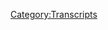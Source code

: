 {{DEFAULTSORT:
    #_TRANSCRIPT_0276:January 1-2, 2013
}}{{Transcript
    | title         = [[276: January 1-2, 2013]]
    | caption       = [https://knowledgefight.libsyn.com/knowledge-fight-january-1-2-2013 Listen to this episode on Libsyn]
    | episodeNumber = [[276: January 1-2, 2013|276]]
    | length        = 01:41:27
}}

{{MessageBox
    | header     = Warning: Bot Generated Content
    | text       = This transcript was automatically generated by transcription software and likely contains many mistakes and misattributions. Please check the audio for definitive quotes, attribution, and context.
    | image      = N3yvass4myg91.webp
    | imagewidth = 50px
    | id         = warning
}}

{{TranscriptBlock
    | name      = Unknown Speaker
    | timestamp = 00:00:00.000
    | text      = Andy in Kansas, you're on the air, thanks for holding.
}}

{{TranscriptBlock
    | name      = Unknown Speaker
    | timestamp = 00:00:03.919
    | text      = Hello Alex, I'm a first time caller, I'm a huge fan, I love your work.
}}

{{TranscriptBlock
    | name      = Unknown Speaker
    | timestamp = 00:00:07.200
    | text      = I love you.
}}

{{TranscriptBlock
    | name      = Unknown Speaker
    | timestamp = 00:00:07.679
    | text      = Hey everybody, welcome back to Knowledge Fight, I'm Dan.
}}

{{TranscriptBlock
    | name      = Unknown Speaker
    | timestamp = 00:00:10.240
    | text      = I'm Jordan.
}}

{{TranscriptBlock
    | name      = Unknown Speaker
    | timestamp = 00:00:10.800
    | text      = We're a couple dudes, like to sit around,
}}

{{TranscriptBlock
    | name      = Unknown Speaker
    | timestamp = 00:00:12.160
    | text      = drink novelty beverages and talk a little bit about Alex Jones.
}}

{{TranscriptBlock
    | name      = Unknown Speaker
    | timestamp = 00:00:15.039
    | text      = Oh indeed we are, Dan.
}}

{{TranscriptBlock
    | name      = Unknown Speaker
    | timestamp = 00:00:17.199
    | text      = Jordan.
}}

{{TranscriptBlock
    | name      = Unknown Speaker
    | timestamp = 00:00:17.600
    | text      = Dan!
}}

{{TranscriptBlock
    | name      = Unknown Speaker
    | timestamp = 00:00:18.160
    | text      = Jordan.
}}

{{TranscriptBlock
    | name      = Unknown Speaker
    | timestamp = 00:00:18.640
    | text      = When was the last time you were illegally fired by a millionaire?
}}

{{TranscriptBlock
    | name      = Unknown Speaker
    | timestamp = 00:00:21.760
    | text      = Uh, I feel like every time I've been fired it's been called for.
}}

{{TranscriptBlock
    | name      = Unknown Speaker
    | timestamp = 00:00:27.600
    | text      = Yeah.
}}

{{TranscriptBlock
    | name      = Unknown Speaker
    | timestamp = 00:00:28.079
    | text      = And no one, I don't know the monetary status of the people who have fired.
}}

{{TranscriptBlock
    | name      = Unknown Speaker
    | timestamp = 00:00:33.520
    | text      = Like personal?
}}

{{TranscriptBlock
    | name      = Unknown Speaker
    | timestamp = 00:00:34.799
    | text      = Well I don't know if I've worked for millionaires.
}}

{{TranscriptBlock
    | name      = Unknown Speaker
    | timestamp = 00:00:36.399
    | text      = Yeah, see.
}}

{{TranscriptBlock
    | name      = Unknown Speaker
    | timestamp = 00:00:36.960
    | text      = I know I've worked for some people who have postured as millionaires for sure.
}}

{{TranscriptBlock
    | name      = Unknown Speaker
    | timestamp = 00:00:40.399
    | text      = Right, at the car wash I assume.
}}

{{TranscriptBlock
    | name      = Unknown Speaker
    | timestamp = 00:00:42.159
    | text      = No, no, that guy postured as a 20,000 pair.
}}

{{TranscriptBlock
    | name      = Unknown Speaker
    | timestamp = 00:00:45.520
    | text      = Yeah, your immediate supervisor.
}}

{{TranscriptBlock
    | name      = Unknown Speaker
    | timestamp = 00:00:47.039
    | text      = No, no, no.
}}

{{TranscriptBlock
    | name      = Unknown Speaker
    | timestamp = 00:00:48.000
    | text      = I worked for a guy who owned a sandwich place called WG Grinders.
}}

{{TranscriptBlock
    | name      = Unknown Speaker
    | timestamp = 00:00:53.280
    | text      = I guess he didn't own the place but he was the franchise owner.
}}

{{TranscriptBlock
    | name      = Unknown Speaker
    | timestamp = 00:00:55.600
    | text      = WG Grinders?
}}

{{TranscriptBlock
    | name      = Unknown Speaker
    | timestamp = 00:00:56.640
    | text      = Uh huh, WG Grinders.
}}

{{TranscriptBlock
    | name      = Unknown Speaker
    | timestamp = 00:00:58.159
    | text      = That sounds like a robber baron in the 1920s.
}}

{{TranscriptBlock
    | name      = Unknown Speaker
    | timestamp = 00:01:00.799
    | text      = Yep, it does.
}}

{{TranscriptBlock
    | name      = Unknown Speaker
    | timestamp = 00:01:01.359
    | text      = It was one of my earlier job experiences.
}}

{{TranscriptBlock
    | name      = Unknown Speaker
    | timestamp = 00:01:04.079
    | text      = I was very young and there was a place with, you know, they make the toasted sandwiches.
}}

{{TranscriptBlock
    | name      = Unknown Speaker
    | timestamp = 00:01:09.840
    | text      = They were one of the early places that had that like that Quiznos style.
}}

{{TranscriptBlock
    | name      = Unknown Speaker
    | timestamp = 00:01:13.599
    | text      = Hey, hey, don't use brand names here.
}}

{{TranscriptBlock
    | name      = Unknown Speaker
    | timestamp = 00:01:15.760
    | text      = So yeah, WG Grinders.
}}

{{TranscriptBlock
    | name      = Unknown Speaker
    | timestamp = 00:01:16.879
    | text      = That guy, my boss there postured like he was pretty rich.
}}

{{TranscriptBlock
    | name      = Unknown Speaker
    | timestamp = 00:01:20.400
    | text      = I don't know if he was though.
}}

{{TranscriptBlock
    | name      = Unknown Speaker
    | timestamp = 00:01:21.280
    | text      = I guess, I mean, where else have I been fired from?
}}

{{TranscriptBlock
    | name      = Unknown Speaker
    | timestamp = 00:01:26.640
    | text      = So many places.
}}

{{TranscriptBlock
    | name      = Unknown Speaker
    | timestamp = 00:01:27.439
    | text      = I'll tell you what, I've only ever been fired from one place.
}}

{{TranscriptBlock
    | name      = Unknown Speaker
    | timestamp = 00:01:30.079
    | text      = Bob Goodrich, the guy who ran Goodrich Theatres.
}}

{{TranscriptBlock
    | name      = Unknown Speaker
    | timestamp = 00:01:34.000
    | text      = Oh, Goodrich Theatres.
}}

{{TranscriptBlock
    | name      = Unknown Speaker
    | timestamp = 00:01:34.959
    | text      = Oh, okay.
}}

{{TranscriptBlock
    | name      = Unknown Speaker
    | timestamp = 00:01:35.280
    | text      = He didn't fire me but I'm sure he was a millionaire.
}}

{{TranscriptBlock
    | name      = Unknown Speaker
    | timestamp = 00:01:38.560
    | text      = But it's got to be direct.
}}

{{TranscriptBlock
    | name      = Unknown Speaker
    | timestamp = 00:01:40.000
    | text      = I got it.
}}

{{TranscriptBlock
    | name      = Unknown Speaker
    | timestamp = 00:01:40.560
    | text      = I got it.
}}

{{TranscriptBlock
    | name      = Unknown Speaker
    | timestamp = 00:01:41.120
    | text      = Direct from the source.
}}

{{TranscriptBlock
    | name      = Unknown Speaker
    | timestamp = 00:01:41.760
    | text      = I know you want to fucking talk about it, just go ahead.
}}

{{TranscriptBlock
    | name      = Unknown Speaker
    | timestamp = 00:01:45.760
    | text      = No, I don't want to talk about it.
}}

{{TranscriptBlock
    | name      = Unknown Speaker
    | timestamp = 00:01:46.879
    | text      = You're a son of a bitch.
}}

{{TranscriptBlock
    | name      = Unknown Speaker
    | timestamp = 00:01:48.000
    | text      = Are you serious?
}}

{{TranscriptBlock
    | name      = Unknown Speaker
    | timestamp = 00:01:48.799
    | text      = No, of course not.
}}

{{TranscriptBlock
    | name      = Unknown Speaker
    | timestamp = 00:01:49.519
    | text      = Okay.
}}

{{TranscriptBlock
    | name      = Unknown Speaker
    | timestamp = 00:01:49.840
    | text      = Oh, absolutely not.
}}

{{TranscriptBlock
    | name      = Unknown Speaker
    | timestamp = 00:01:51.599
    | text      = I was fired on Tuesday, Dan.
}}

{{TranscriptBlock
    | name      = Unknown Speaker
    | timestamp = 00:01:54.640
    | text      = I know I've told you the story.
}}

{{TranscriptBlock
    | name      = Unknown Speaker
    | timestamp = 00:01:55.920
    | text      = I was fired on Tuesday.
}}

{{TranscriptBlock
    | name      = Unknown Speaker
    | timestamp = 00:01:57.599
    | text      = I feel like the people want to hear the story.
}}

{{TranscriptBlock
    | name      = Unknown Speaker
    | timestamp = 00:01:59.200
    | text      = I would assume so.
}}

{{TranscriptBlock
    | name      = Unknown Speaker
    | timestamp = 00:02:01.519
    | text      = By Scott Cluth, who is the boyfriend of one of the Real Housewives of New York.
}}

{{TranscriptBlock
    | name      = Unknown Speaker
    | timestamp = 00:02:07.760
    | text      = I didn't know as we started this that you were going to be naming names.
}}

{{TranscriptBlock
    | name      = Unknown Speaker
    | timestamp = 00:02:11.439
    | text      = Oh, hell yeah, I'm naming names.
}}

{{TranscriptBlock
    | name      = Unknown Speaker
    | timestamp = 00:02:12.800
    | text      = No, I'm deeply uncomfortable.
}}

{{TranscriptBlock
    | name      = Unknown Speaker
    | timestamp = 00:02:13.759
    | text      = Oh, I don't have a fucking problem here.
}}

{{TranscriptBlock
    | name      = Unknown Speaker
    | timestamp = 00:02:17.039
    | text      = The opinions voiced by Jordan do not necessarily represent those of the Knowledge Fight LLC.
}}

{{TranscriptBlock
    | name      = Unknown Speaker
    | timestamp = 00:02:23.360
    | text      = Yeah, we are not an LLC.
}}

{{TranscriptBlock
    | name      = Unknown Speaker
    | timestamp = 00:02:25.840
    | text      = Which is why you don't even need to worry about it.
}}

{{TranscriptBlock
    | name      = Unknown Speaker
    | timestamp = 00:02:27.520
    | text      = They're coming after me.
}}

{{TranscriptBlock
    | name      = Unknown Speaker
    | timestamp = 00:02:29.520
    | text      = You got nothing in here.
}}

{{TranscriptBlock
    | name      = Unknown Speaker
    | timestamp = 00:02:30.879
    | text      = So you got fired.
}}

{{TranscriptBlock
    | name      = Unknown Speaker
    | timestamp = 00:02:32.560
    | text      = I got fired in violation of labor laws, which it turns out exist, even if you're not in a union.
}}

{{TranscriptBlock
    | name      = Unknown Speaker
    | timestamp = 00:02:41.199
    | text      = And the main reason that I can't tell all the story,
}}

{{TranscriptBlock
    | name      = Unknown Speaker
    | timestamp = 00:02:44.240
    | text      = Right.
}}

{{TranscriptBlock
    | name      = Unknown Speaker
    | timestamp = 00:02:45.120
    | text      = Under advice from people, but I can name names.
}}

{{TranscriptBlock
    | name      = Unknown Speaker
    | timestamp = 00:02:49.919
    | text      = And I can tell you that the guy at the National Labor Relations Board was incredibly helpful.
}}

{{TranscriptBlock
    | name      = Unknown Speaker
    | timestamp = 00:02:56.639
    | text      = And after we had done all the affidavit and all that stuff, and everything was signed away
}}

{{TranscriptBlock
    | name      = Unknown Speaker
    | timestamp = 00:03:02.719
    | text      = and all good to go, I was like, hey, I just want to make sure I'm a comedian.
}}

{{TranscriptBlock
    | name      = Unknown Speaker
    | timestamp = 00:03:06.240
    | text      = I'm a public figure.
}}

{{TranscriptBlock
    | name      = Unknown Speaker
    | timestamp = 00:03:07.360
    | text      = I talk about stuff.
}}

{{TranscriptBlock
    | name      = Unknown Speaker
    | timestamp = 00:03:08.400
    | text      = I'm sure this is fine to talk about, right?
}}

{{TranscriptBlock
    | name      = Unknown Speaker
    | timestamp = 00:03:10.240
    | text      = And he's like, yeah, I wouldn't talk too many specifics.
}}

{{TranscriptBlock
    | name      = Unknown Speaker
    | timestamp = 00:03:13.680
    | text      = But let me tell you something.
}}

{{TranscriptBlock
    | name      = Unknown Speaker
    | timestamp = 00:03:15.280
    | text      = It wouldn't be a bad idea to tell people about the National Labor Relations Board
}}

{{TranscriptBlock
    | name      = Unknown Speaker
    | timestamp = 00:03:19.919
    | text      = and what it is we do for workers all across this nation.
}}

{{TranscriptBlock
    | name      = Unknown Speaker
    | timestamp = 00:03:23.439
    | text      = Hashtag not sponsored.
}}

{{TranscriptBlock
    | name      = Unknown Speaker
    | timestamp = 00:03:24.639
    | text      = And it was like, I heard swelling music come up behind him.
}}

{{TranscriptBlock
    | name      = Unknown Speaker
    | timestamp = 00:03:29.680
    | text      = His speech was written by Aaron Sorkin, Dan.
}}

{{TranscriptBlock
    | name      = Unknown Speaker
    | timestamp = 00:03:32.159
    | text      = Yeah.
}}

{{TranscriptBlock
    | name      = Unknown Speaker
    | timestamp = 00:03:32.479
    | text      = So this is a plug.
}}

{{TranscriptBlock
    | name      = Unknown Speaker
    | timestamp = 00:03:33.039
    | text      = You guys were walking down a hall as he told you this.
}}

{{TranscriptBlock
    | name      = Unknown Speaker
    | timestamp = 00:03:34.719
    | text      = Exactly.
}}

{{TranscriptBlock
    | name      = Unknown Speaker
    | timestamp = 00:03:35.280
    | text      = This is a walk and talk.
}}

{{TranscriptBlock
    | name      = Unknown Speaker
    | timestamp = 00:03:36.400
    | text      = Yeah.
}}

{{TranscriptBlock
    | name      = Unknown Speaker
    | timestamp = 00:03:36.800
    | text      = This is a plug for the National Labor Relations Board.
}}

{{TranscriptBlock
    | name      = Unknown Speaker
    | timestamp = 00:03:39.599
    | text      = Look it up.
}}

{{TranscriptBlock
    | name      = Unknown Speaker
    | timestamp = 00:03:40.319
    | text      = See if you're fucked up.
}}

{{TranscriptBlock
    | name      = Unknown Speaker
    | timestamp = 00:03:40.639
    | text      = This guy is doing good work.
}}

{{TranscriptBlock
    | name      = Unknown Speaker
    | timestamp = 00:03:41.840
    | text      = He's doing good work.
}}

{{TranscriptBlock
    | name      = Unknown Speaker
    | timestamp = 00:03:42.800
    | text      = So yeah, you know, it's perfect timing in the world that I would be in the middle of
}}

{{TranscriptBlock
    | name      = Unknown Speaker
    | timestamp = 00:03:48.000
    | text      = trying to move while you get fired.
}}

{{TranscriptBlock
    | name      = Unknown Speaker
    | timestamp = 00:03:50.240
    | text      = Yeah.
}}

{{TranscriptBlock
    | name      = Unknown Speaker
    | timestamp = 00:03:50.879
    | text      = And enter a very complicated process.
}}

{{TranscriptBlock
    | name      = Unknown Speaker
    | timestamp = 00:03:53.919
    | text      = Legal dispute?
}}

{{TranscriptBlock
    | name      = Unknown Speaker
    | timestamp = 00:03:54.719
    | text      = Yeah.
}}

{{TranscriptBlock
    | name      = Unknown Speaker
    | timestamp = 00:03:55.280
    | text      = Can't be more exciting in our lives right now.
}}

{{TranscriptBlock
    | name      = Unknown Speaker
    | timestamp = 00:03:57.840
    | text      = Times are good in college fight HQ.
}}

{{TranscriptBlock
    | name      = Unknown Speaker
    | timestamp = 00:04:00.400
    | text      = Yeah.
}}

{{TranscriptBlock
    | name      = Unknown Speaker
    | timestamp = 00:04:00.639
    | text      = Keeping our spirits high.
}}

{{TranscriptBlock
    | name      = Unknown Speaker
    | timestamp = 00:04:01.840
    | text      = One of the things that helps us keep our spirits high.
}}

{{TranscriptBlock
    | name      = Unknown Speaker
    | timestamp = 00:04:03.759
    | text      = That is a good point.
}}

{{TranscriptBlock
    | name      = Unknown Speaker
    | timestamp = 00:04:04.639
    | text      = Is that there are a lot of people out there who are signing up to support our show and
}}

{{TranscriptBlock
    | name      = Unknown Speaker
    | timestamp = 00:04:08.240
    | text      = what we do.
}}

{{TranscriptBlock
    | name      = Unknown Speaker
    | timestamp = 00:04:08.800
    | text      = And we appreciate it very much.
}}

{{TranscriptBlock
    | name      = Unknown Speaker
    | timestamp = 00:04:10.000
    | text      = So let's give a shout out to some people who have signed up to support the show first.
}}

{{TranscriptBlock
    | name      = Unknown Speaker
    | timestamp = 00:04:14.560
    | text      = I'd like to say thank you to Eric.
}}

{{TranscriptBlock
    | name      = Unknown Speaker
    | timestamp = 00:04:16.079
    | text      = You are now a policy wonk.
}}

{{TranscriptBlock
    | name      = Unknown Speaker
    | timestamp = 00:04:17.759
    | text      = I'm a policy wonk.
}}

{{TranscriptBlock
    | name      = Unknown Speaker
    | timestamp = 00:04:18.879
    | text      = Thank you.
}}

{{TranscriptBlock
    | name      = Unknown Speaker
    | timestamp = 00:04:19.279
    | text      = Thank you very much, Eric.
}}

{{TranscriptBlock
    | name      = Unknown Speaker
    | timestamp = 00:04:20.560
    | text      = Next, Heather.
}}

{{TranscriptBlock
    | name      = Unknown Speaker
    | timestamp = 00:04:21.439
    | text      = Thank you so much.
}}

{{TranscriptBlock
    | name      = Unknown Speaker
    | timestamp = 00:04:22.160
    | text      = You are now a policy wonk.
}}

{{TranscriptBlock
    | name      = Unknown Speaker
    | timestamp = 00:04:23.759
    | text      = I'm a policy wonk.
}}

{{TranscriptBlock
    | name      = Unknown Speaker
    | timestamp = 00:04:24.879
    | text      = Thank you, Heather.
}}

{{TranscriptBlock
    | name      = Unknown Speaker
    | timestamp = 00:04:26.560
    | text      = Next, Amanda.
}}

{{TranscriptBlock
    | name      = Unknown Speaker
    | timestamp = 00:04:27.600
    | text      = You are now a policy wonk.
}}

{{TranscriptBlock
    | name      = Unknown Speaker
    | timestamp = 00:04:29.759
    | text      = I'm a policy wonk.
}}

{{TranscriptBlock
    | name      = Unknown Speaker
    | timestamp = 00:04:30.800
    | text      = Thank you, Amanda.
}}

{{TranscriptBlock
    | name      = Unknown Speaker
    | timestamp = 00:04:32.240
    | text      = Next, Rob with Two Bees.
}}

{{TranscriptBlock
    | name      = Unknown Speaker
    | timestamp = 00:04:34.240
    | text      = You're now a policy wonk.
}}

{{TranscriptBlock
    | name      = Unknown Speaker
    | timestamp = 00:04:37.199
    | text      = Thank you, Rob.
}}

{{TranscriptBlock
    | name      = Unknown Speaker
    | timestamp = 00:04:37.920
    | text      = You know what the second B is? That's fucking Rob Stark is what that is, man.
}}

{{TranscriptBlock
    | name      = Unknown Speaker
    | timestamp = 00:04:41.920
    | text      = Could be, or the second B could be for Badass.
}}

{{TranscriptBlock
    | name      = Unknown Speaker
    | timestamp = 00:04:44.920
    | text      = That's nice.
}}

{{TranscriptBlock
    | name      = Unknown Speaker
    | timestamp = 00:04:45.920
    | text      = Badass policy wonk, Rob.
}}

{{TranscriptBlock
    | name      = Unknown Speaker
    | timestamp = 00:04:46.920
    | text      = What's the first B for?
}}

{{TranscriptBlock
    | name      = Unknown Speaker
    | timestamp = 00:04:47.920
    | text      = I'm not sure.
}}

{{TranscriptBlock
    | name      = Unknown Speaker
    | timestamp = 00:04:48.920
    | text      = Okay.
}}

{{TranscriptBlock
    | name      = Unknown Speaker
    | timestamp = 00:04:49.920
    | text      = Probably bagels, like bagels in the morning.
}}

{{TranscriptBlock
    | name      = Unknown Speaker
    | timestamp = 00:04:51.920
    | text      = Finally, I'd like to say thank you to somebody who took their donation and bumped it up to
}}

{{TranscriptBlock
    | name      = Unknown Speaker
    | timestamp = 00:04:55.920
    | text      = a little higher level and we appreciate it very much.
}}

{{TranscriptBlock
    | name      = Unknown Speaker
    | timestamp = 00:04:57.920
    | text      = So Caleb, thank you so much.
}}

{{TranscriptBlock
    | name      = Unknown Speaker
    | timestamp = 00:04:59.920
    | text      = You are now a technocrat.
}}

{{TranscriptBlock
    | name      = Unknown Speaker
    | timestamp = 00:05:01.920
    | text      = I'm a policy wonk.
}}

{{TranscriptBlock
    | name      = Unknown Speaker
    | timestamp = 00:05:02.920
    | text      = Four stars.
}}

{{TranscriptBlock
    | name      = Unknown Speaker
    | timestamp = 00:05:03.920
    | text      = Go home to your mother and tell her you're brilliant.
}}

{{TranscriptBlock
    | name      = Unknown Speaker
    | timestamp = 00:05:05.920
    | text      = Someone, someone sodomite sent me a bucket of poop.
}}

{{TranscriptBlock
    | name      = Unknown Speaker
    | timestamp = 00:05:07.920
    | text      = Daddy shark.
}}

{{TranscriptBlock
    | name      = Unknown Speaker
    | timestamp = 00:05:08.920
    | text      = Bop, bop, bop, bop, bop, bop.
}}

{{TranscriptBlock
    | name      = Unknown Speaker
    | timestamp = 00:05:10.920
    | text      = Jar Jar Binks has a Caribbean black accent.
}}

{{TranscriptBlock
    | name      = Unknown Speaker
    | timestamp = 00:05:14.920
    | text      = He's a loser, little, little titty baby.
}}

{{TranscriptBlock
    | name      = Unknown Speaker
    | timestamp = 00:05:17.920
    | text      = I don't want to hate black people.
}}

{{TranscriptBlock
    | name      = Unknown Speaker
    | timestamp = 00:05:19.920
    | text      = I renounce Jesus Christ.
}}

{{TranscriptBlock
    | name      = Unknown Speaker
    | timestamp = 00:05:20.920
    | text      = Thank you so much, Caleb.
}}

{{TranscriptBlock
    | name      = Unknown Speaker
    | timestamp = 00:05:22.920
    | text      = Thank you very much, Caleb.
}}

{{TranscriptBlock
    | name      = Unknown Speaker
    | timestamp = 00:05:23.920
    | text      = If you're out there listening and you're thinking, hey, I'd like to support the show and what
}}

{{TranscriptBlock
    | name      = Unknown Speaker
    | timestamp = 00:05:26.920
    | text      = these guys do, I like this show, you can do that by going to our website, knowledgefight.com,
}}

{{TranscriptBlock
    | name      = Unknown Speaker
    | timestamp = 00:05:30.920
    | text      = clicking that button that says support the show.
}}

{{TranscriptBlock
    | name      = Unknown Speaker
    | timestamp = 00:05:31.920
    | text      = We would appreciate it.
}}

{{TranscriptBlock
    | name      = Unknown Speaker
    | timestamp = 00:05:32.920
    | text      = Please do.
}}

{{TranscriptBlock
    | name      = Unknown Speaker
    | timestamp = 00:05:33.920
    | text      = It would be helpful.
}}

{{TranscriptBlock
    | name      = Unknown Speaker
    | timestamp = 00:05:34.920
    | text      = I want to put out this episode today by giving a little bit of an apology.
}}

{{TranscriptBlock
    | name      = Unknown Speaker
    | timestamp = 00:05:37.920
    | text      = My language was a little sensational in the last episode.
}}

{{TranscriptBlock
    | name      = Unknown Speaker
    | timestamp = 00:05:40.920
    | text      = I know that I called myself out for these thoughts I'm having about Alex maybe being
}}

{{TranscriptBlock
    | name      = Unknown Speaker
    | timestamp = 00:05:44.920
    | text      = dead or stupid.
}}

{{TranscriptBlock
    | name      = Unknown Speaker
    | timestamp = 00:05:45.920
    | text      = Yes.
}}

{{TranscriptBlock
    | name      = Unknown Speaker
    | timestamp = 00:05:46.920
    | text      = I called myself out for that, but it's still not the kind of conversation I like to even
}}

{{TranscriptBlock
    | name      = Unknown Speaker
    | timestamp = 00:05:49.420
    | text      = introduce to our show, especially because a little more time has gone on and the mystery
}}

{{TranscriptBlock
    | name      = Unknown Speaker
    | timestamp = 00:05:54.920
    | text      = is solved of where has Alex been.
}}

{{TranscriptBlock
    | name      = Unknown Speaker
    | timestamp = 00:05:56.920
    | text      = Right.
}}

{{TranscriptBlock
    | name      = Unknown Speaker
    | timestamp = 00:05:57.920
    | text      = I found an Austin American.
}}

{{TranscriptBlock
    | name      = Unknown Speaker
    | timestamp = 00:05:58.920
    | text      = He's been living in our 2012 episodes.
}}

{{TranscriptBlock
    | name      = Unknown Speaker
    | timestamp = 00:06:00.920
    | text      = If only.
}}

{{TranscriptBlock
    | name      = Unknown Speaker
    | timestamp = 00:06:01.920
    | text      = A happier time for him, weirdly.
}}

{{TranscriptBlock
    | name      = Unknown Speaker
    | timestamp = 00:06:03.920
    | text      = So, I knew that Alex had recently learned or the world, it had been reported in February
}}

{{TranscriptBlock
    | name      = Unknown Speaker
    | timestamp = 00:06:10.920
    | text      = that he was going to have to sit for a deposition in his Sandy Hook defamation lawsuit.
}}

{{TranscriptBlock
    | name      = Unknown Speaker
    | timestamp = 00:06:15.920
    | text      = Right.
}}

{{TranscriptBlock
    | name      = Unknown Speaker
    | timestamp = 00:06:16.920
    | text      = But none of the stories that I had read up till that point had any kind of specifics
}}

{{TranscriptBlock
    | name      = Unknown Speaker
    | timestamp = 00:06:20.920
    | text      = of timeline.
}}

{{TranscriptBlock
    | name      = Unknown Speaker
    | timestamp = 00:06:21.920
    | text      = However, I found an article in the Austin American Statesman from last week that was
}}

{{TranscriptBlock
    | name      = Unknown Speaker
    | timestamp = 00:06:25.920
    | text      = talking about last Thursday, he had a court appearance at which the judge decided that
}}

{{TranscriptBlock
    | name      = Unknown Speaker
    | timestamp = 00:06:32.920
    | text      = he had to sit for a deposition this Thursday.
}}

{{TranscriptBlock
    | name      = Unknown Speaker
    | timestamp = 00:06:35.920
    | text      = So, on the 14th of March, he had to sit for a deposition.
}}

{{TranscriptBlock
    | name      = Unknown Speaker
    | timestamp = 00:06:39.920
    | text      = I'm still not sure why that means he was gone for a week, but that has to have something
}}

{{TranscriptBlock
    | name      = Unknown Speaker
    | timestamp = 00:06:44.920
    | text      = to do with it.
}}

{{TranscriptBlock
    | name      = Unknown Speaker
    | timestamp = 00:06:45.920
    | text      = Maybe he had to go to Connecticut to give the deposition.
}}

{{TranscriptBlock
    | name      = Unknown Speaker
    | timestamp = 00:06:48.920
    | text      = I'm not entirely sure.
}}

{{TranscriptBlock
    | name      = Unknown Speaker
    | timestamp = 00:06:49.920
    | text      = Possible.
}}

{{TranscriptBlock
    | name      = Unknown Speaker
    | timestamp = 00:06:50.920
    | text      = There's something going on with that lawsuit that explains his absence and his time away.
}}

{{TranscriptBlock
    | name      = Unknown Speaker
    | timestamp = 00:06:55.920
    | text      = Yeah, that's a good question.
}}

{{TranscriptBlock
    | name      = Unknown Speaker
    | timestamp = 00:06:57.920
    | text      = If the lawsuit is brought in a specific state, do you have to go to that state to give the
}}

{{TranscriptBlock
    | name      = Unknown Speaker
    | timestamp = 00:07:04.920
    | text      = deposition, or could you just do it by video in Texas?
}}

{{TranscriptBlock
    | name      = Unknown Speaker
    | timestamp = 00:07:07.920
    | text      = I'm not sure.
}}

{{TranscriptBlock
    | name      = Unknown Speaker
    | timestamp = 00:07:08.920
    | text      = I assume it's-
}}

{{TranscriptBlock
    | name      = Unknown Speaker
    | timestamp = 00:07:09.920
    | text      = It seems like you would have to go.
}}

{{TranscriptBlock
    | name      = Unknown Speaker
    | timestamp = 00:07:10.920
    | text      = I would think, I don't know.
}}

{{TranscriptBlock
    | name      = Unknown Speaker
    | timestamp = 00:07:11.920
    | text      = I don't know how it works.
}}

{{TranscriptBlock
    | name      = Unknown Speaker
    | timestamp = 00:07:12.920
    | text      = But I do know that he has cases pending in Texas and in Connecticut.
}}

{{TranscriptBlock
    | name      = Unknown Speaker
    | timestamp = 00:07:15.920
    | text      = Well, that's nice.
}}

{{TranscriptBlock
    | name      = Unknown Speaker
    | timestamp = 00:07:16.920
    | text      = I don't know.
}}

{{TranscriptBlock
    | name      = Unknown Speaker
    | timestamp = 00:07:17.920
    | text      = There's so much non-transparency in terms of how this legal case is proceeding.
}}

{{TranscriptBlock
    | name      = Unknown Speaker
    | timestamp = 00:07:22.920
    | text      = Of course.
}}

{{TranscriptBlock
    | name      = Unknown Speaker
    | timestamp = 00:07:23.920
    | text      = Right.
}}

{{TranscriptBlock
    | name      = Unknown Speaker
    | timestamp = 00:07:24.920
    | text      = Those are very murky, and that's something that was missed by our speculation.
}}

{{TranscriptBlock
    | name      = Unknown Speaker
    | timestamp = 00:07:28.920
    | text      = Although I do think that we did bring up the possibility that the legal cases were getting
}}

{{TranscriptBlock
    | name      = Unknown Speaker
    | timestamp = 00:07:32.920
    | text      = real, and that could explain his absence.
}}

{{TranscriptBlock
    | name      = Unknown Speaker
    | timestamp = 00:07:35.920
    | text      = We just thought that it could be worse, and sometimes that's where the mind takes you.
}}

{{TranscriptBlock
    | name      = Unknown Speaker
    | timestamp = 00:07:40.920
    | text      = He was in a terrible place.
}}

{{TranscriptBlock
    | name      = Unknown Speaker
    | timestamp = 00:07:41.920
    | text      = Yeah.
}}

{{TranscriptBlock
    | name      = Unknown Speaker
    | timestamp = 00:07:42.920
    | text      = It's an entirely reasonable thing to speculate after listening to how terrible a place that
}}

{{TranscriptBlock
    | name      = Unknown Speaker
    | timestamp = 00:07:47.480
    | text      = he was in.
}}

{{TranscriptBlock
    | name      = Unknown Speaker
    | timestamp = 00:07:48.480
    | text      = Right.
}}

{{TranscriptBlock
    | name      = Unknown Speaker
    | timestamp = 00:07:49.480
    | text      = And then to see him gone for that long, it was mysterious.
}}

{{TranscriptBlock
    | name      = Unknown Speaker
    | timestamp = 00:07:51.759
    | text      = No.
}}

{{TranscriptBlock
    | name      = Unknown Speaker
    | timestamp = 00:07:52.759
    | text      = And whenever I did that on this show, everybody in the group would be like, holy shit, one
}}

{{TranscriptBlock
    | name      = Unknown Speaker
    | timestamp = 00:07:55.959
    | text      = of them's dead.
}}

{{TranscriptBlock
    | name      = Unknown Speaker
    | timestamp = 00:07:56.959
    | text      = People start posting stuff on the group when I just don't post something until later than
}}

{{TranscriptBlock
    | name      = Unknown Speaker
    | timestamp = 00:08:00.920
    | text      = usual.
}}

{{TranscriptBlock
    | name      = Unknown Speaker
    | timestamp = 00:08:01.920
    | text      = That's right.
}}

{{TranscriptBlock
    | name      = Unknown Speaker
    | timestamp = 00:08:02.920
    | text      = That's true.
}}

{{TranscriptBlock
    | name      = Unknown Speaker
    | timestamp = 00:08:03.920
    | text      = Look, it is what it is.
}}

{{TranscriptBlock
    | name      = Unknown Speaker
    | timestamp = 00:08:07.399
    | text      = I think that probably explains pretty much all of this.
}}

{{TranscriptBlock
    | name      = Unknown Speaker
    | timestamp = 00:08:09.519
    | text      = Yeah.
}}

{{TranscriptBlock
    | name      = Unknown Speaker
    | timestamp = 00:08:10.519
    | text      = The case is getting real, and he's in a bad place.
}}

{{TranscriptBlock
    | name      = Unknown Speaker
    | timestamp = 00:08:12.959
    | text      = Most likely.
}}

{{TranscriptBlock
    | name      = Unknown Speaker
    | timestamp = 00:08:13.959
    | text      = So he came back on Thursday, on the 14th.
}}

{{TranscriptBlock
    | name      = Unknown Speaker
    | timestamp = 00:08:17.759
    | text      = He was back in studio doing part of his show.
}}

{{TranscriptBlock
    | name      = Unknown Speaker
    | timestamp = 00:08:21.079
    | text      = So everything is somewhat back to normal, but we did not have time before recording
}}

{{TranscriptBlock
    | name      = Unknown Speaker
    | timestamp = 00:08:26.120
    | text      = this episode, because we're recording on Thursday, to cover what he was in, because I watched
}}

{{TranscriptBlock
    | name      = Unknown Speaker
    | timestamp = 00:08:30.319
    | text      = like half an hour or so of it, and it was pretty boring.
}}

{{TranscriptBlock
    | name      = Unknown Speaker
    | timestamp = 00:08:33.600
    | text      = So not enough present day stuff to go into, so we're going back to no longer 2012.
}}

{{TranscriptBlock
    | name      = Unknown Speaker
    | timestamp = 00:08:39.159
    | text      = 2013.
}}

{{TranscriptBlock
    | name      = Unknown Speaker
    | timestamp = 00:08:40.159
    | text      = January 1st and 2nd, 2013.
}}

{{TranscriptBlock
    | name      = Unknown Speaker
    | timestamp = 00:08:43.279
    | text      = Let all acquaintance...
}}

{{TranscriptBlock
    | name      = Unknown Speaker
    | timestamp = 00:08:45.840
    | text      = What's the secret of 2013?
}}

{{TranscriptBlock
    | name      = Unknown Speaker
    | timestamp = 00:08:46.840
    | text      = Oh, man.
}}

{{TranscriptBlock
    | name      = Unknown Speaker
    | timestamp = 00:08:47.840
    | text      = The secret of 2013.
}}

{{TranscriptBlock
    | name      = Unknown Speaker
    | timestamp = 00:08:48.840
    | text      = Is it Megyn Kelly?
}}

{{TranscriptBlock
    | name      = Unknown Speaker
    | timestamp = 00:08:49.840
    | text      = Man, this episode is so fucked up.
}}

{{TranscriptBlock
    | name      = Unknown Speaker
    | timestamp = 00:08:53.080
    | text      = This episode is crazy.
}}

{{TranscriptBlock
    | name      = Unknown Speaker
    | timestamp = 00:08:56.320
    | text      = One of the really frustrating things about studying Alex Jones and taking him in his
}}

{{TranscriptBlock
    | name      = Unknown Speaker
    | timestamp = 00:09:00.519
    | text      = own linear path, is that he never gives you what you think you're going to get.
}}

{{TranscriptBlock
    | name      = Unknown Speaker
    | timestamp = 00:09:06.279
    | text      = We expected a good bit of Sandy Hook.
}}

{{TranscriptBlock
    | name      = Unknown Speaker
    | timestamp = 00:09:08.440
    | text      = We got Somali Pirates one night.
}}

{{TranscriptBlock
    | name      = Unknown Speaker
    | timestamp = 00:09:10.200
    | text      = Basically.
}}

{{TranscriptBlock
    | name      = Unknown Speaker
    | timestamp = 00:09:11.200
    | text      = It happened.
}}

{{TranscriptBlock
    | name      = Unknown Speaker
    | timestamp = 00:09:12.200
    | text      = Yeah.
}}

{{TranscriptBlock
    | name      = Unknown Speaker
    | timestamp = 00:09:13.200
    | text      = Who knows?
}}

{{TranscriptBlock
    | name      = Unknown Speaker
    | timestamp = 00:09:14.200
    | text      = Out of nowhere.
}}

{{TranscriptBlock
    | name      = Unknown Speaker
    | timestamp = 00:09:15.200
    | text      = Out of nowhere.
}}

{{TranscriptBlock
    | name      = Unknown Speaker
    | timestamp = 00:09:16.200
    | text      = He's roguish that way.
}}

{{TranscriptBlock
    | name      = Unknown Speaker
    | timestamp = 00:09:17.200
    | text      = Yeah.
}}

{{TranscriptBlock
    | name      = Unknown Speaker
    | timestamp = 00:09:18.200
    | text      = He's a cad in many ways.
}}

{{TranscriptBlock
    | name      = Unknown Speaker
    | timestamp = 00:09:19.200
    | text      = You know, we jumped into middle December 2012, expecting to have a fair amount of coverage
}}

{{TranscriptBlock
    | name      = Unknown Speaker
    | timestamp = 00:09:25.039
    | text      = of Sandy Hook, and for it to go on a while, and it just goes on for a couple days where
}}

{{TranscriptBlock
    | name      = Unknown Speaker
    | timestamp = 00:09:29.000
    | text      = he gets pretty irresponsible, says it's a false flag, suggests that people are actors,
}}

{{TranscriptBlock
    | name      = Unknown Speaker
    | timestamp = 00:09:34.559
    | text      = sort of abandons that entirely, and then just starts trying to agitate people towards fear
}}

{{TranscriptBlock
    | name      = Unknown Speaker
    | timestamp = 00:09:39.519
    | text      = that the globalists are taking their guns, which will lead to a civil war.
}}

{{TranscriptBlock
    | name      = Unknown Speaker
    | timestamp = 00:09:42.919
    | text      = And he stays in that holding pattern until the end of 2012.
}}

{{TranscriptBlock
    | name      = Unknown Speaker
    | timestamp = 00:09:47.720
    | text      = He finishes the year laughing about how people thought that he thought it was the end of
}}

{{TranscriptBlock
    | name      = Unknown Speaker
    | timestamp = 00:09:52.480
    | text      = the world on December 21st, and telling people this is a red crisis level emergency.
}}

{{TranscriptBlock
    | name      = Unknown Speaker
    | timestamp = 00:10:00.340
    | text      = The gun grabbing is going to happen.
}}

{{TranscriptBlock
    | name      = Unknown Speaker
    | timestamp = 00:10:03.700
    | text      = It's nuts.
}}

{{TranscriptBlock
    | name      = Unknown Speaker
    | timestamp = 00:10:04.700
    | text      = So you expect that to continue, and it kind of does.
}}

{{TranscriptBlock
    | name      = Unknown Speaker
    | timestamp = 00:10:07.240
    | text      = Well, but we've all had that end of the year malaise where it's like after the holidays
}}

{{TranscriptBlock
    | name      = Unknown Speaker
    | timestamp = 00:10:13.679
    | text      = you're not really focusing on anything.
}}

{{TranscriptBlock
    | name      = Unknown Speaker
    | timestamp = 00:10:15.899
    | text      = You're just kind of coasting throughout your day job.
}}

{{TranscriptBlock
    | name      = Unknown Speaker
    | timestamp = 00:10:18.200
    | text      = New Year rolls around.
}}

{{TranscriptBlock
    | name      = Unknown Speaker
    | timestamp = 00:10:19.559
    | text      = Then you start to get that new feel for a month, and then it all goes away, and it goes
}}

{{TranscriptBlock
    | name      = Unknown Speaker
    | timestamp = 00:10:23.379
    | text      = back to shit.
}}

{{TranscriptBlock
    | name      = Unknown Speaker
    | timestamp = 00:10:24.379
    | text      = But you know, you get that feel.
}}

{{TranscriptBlock
    | name      = Unknown Speaker
    | timestamp = 00:10:25.679
    | text      = He's really feeling it on the first, and you can hear that in this first clip.
}}

{{TranscriptBlock
    | name      = Unknown Speaker
    | timestamp = 00:10:29.960
    | text      = It is the first day of 2013.
}}

{{TranscriptBlock
    | name      = Unknown Speaker
    | timestamp = 00:10:31.960
    | text      = I've been a lot of soul searching, and I want to commit to you in this year that I'm going
}}

{{TranscriptBlock
    | name      = Unknown Speaker
    | timestamp = 00:10:38.679
    | text      = to put out the greatest output of information and of the highest quality that we have ever
}}

{{TranscriptBlock
    | name      = Unknown Speaker
    | timestamp = 00:10:44.039
    | text      = produced.
}}

{{TranscriptBlock
    | name      = Unknown Speaker
    | timestamp = 00:10:45.039
    | text      = I am going to make a new official film this year.
}}

{{TranscriptBlock
    | name      = Unknown Speaker
    | timestamp = 00:10:48.519
    | text      = I've not announced that yet.
}}

{{TranscriptBlock
    | name      = Unknown Speaker
    | timestamp = 00:10:49.720
    | text      = I will.
}}

{{TranscriptBlock
    | name      = Unknown Speaker
    | timestamp = 00:10:50.919
    | text      = He doesn't.
}}

{{TranscriptBlock
    | name      = Unknown Speaker
    | timestamp = 00:10:52.879
    | text      = That's trash, man.
}}

{{TranscriptBlock
    | name      = Unknown Speaker
    | timestamp = 00:10:53.879
    | text      = But did he find his soul?
}}

{{TranscriptBlock
    | name      = Unknown Speaker
    | timestamp = 00:10:55.159
    | text      = I don't think so.
}}

{{TranscriptBlock
    | name      = Unknown Speaker
    | timestamp = 00:10:56.159
    | text      = Because he said he was doing some soul searching.
}}

{{TranscriptBlock
    | name      = Unknown Speaker
    | timestamp = 00:10:58.440
    | text      = I hope he didn't, because that would be a bad indication of what his soul looks like.
}}

{{TranscriptBlock
    | name      = Unknown Speaker
    | timestamp = 00:11:03.320
    | text      = I was going to say, because if his next statement is after I did some soul searching, I'm going
}}

{{TranscriptBlock
    | name      = Unknown Speaker
    | timestamp = 00:11:08.240
    | text      = to put out more information, that does not suggest there's a lot of depth to that soul.
}}

{{TranscriptBlock
    | name      = Unknown Speaker
    | timestamp = 00:11:12.960
    | text      = No, no it doesn't.
}}

{{TranscriptBlock
    | name      = Unknown Speaker
    | timestamp = 00:11:14.279
    | text      = Well, I mean, he's like, this is going to be the most informative year.
}}

{{TranscriptBlock
    | name      = Unknown Speaker
    | timestamp = 00:11:18.039
    | text      = That's the equivalent of just saying, I'm going to eat healthy this year.
}}

{{TranscriptBlock
    | name      = Unknown Speaker
    | timestamp = 00:11:21.840
    | text      = It's so vague as to be like, at the end of the year, I think I did, I don't know.
}}

{{TranscriptBlock
    | name      = Unknown Speaker
    | timestamp = 00:11:27.340
    | text      = So yeah, he's making these classic vague pronouncements of the new year.
}}

{{TranscriptBlock
    | name      = Unknown Speaker
    | timestamp = 00:11:33.279
    | text      = He doesn't make another documentary, because the last one that he ever put out, and that's
}}

{{TranscriptBlock
    | name      = Unknown Speaker
    | timestamp = 00:11:37.580
    | text      = a stretch calling it a documentary, was that strategic relocations with Joel Skousen.
}}

{{TranscriptBlock
    | name      = Unknown Speaker
    | timestamp = 00:11:44.620
    | text      = Did not know about that.
}}

{{TranscriptBlock
    | name      = Unknown Speaker
    | timestamp = 00:11:45.980
    | text      = It's just basically a really long interview he did with Joel Skousen, where he's sitting
}}

{{TranscriptBlock
    | name      = Unknown Speaker
    | timestamp = 00:11:51.399
    | text      = in the studio with him, and he's talking about where you can bug out to and shit like that.
}}

{{TranscriptBlock
    | name      = Unknown Speaker
    | timestamp = 00:11:55.320
    | text      = Oh, that's-
}}

{{TranscriptBlock
    | name      = Unknown Speaker
    | timestamp = 00:11:56.320
    | text      = I actually think we probably should cover it.
}}

{{TranscriptBlock
    | name      = Unknown Speaker
    | timestamp = 00:11:57.879
    | text      = Is that good information?
}}

{{TranscriptBlock
    | name      = Unknown Speaker
    | timestamp = 00:11:59.419
    | text      = It's too long to just talk to Joel Skousen.
}}

{{TranscriptBlock
    | name      = Unknown Speaker
    | timestamp = 00:12:02.159
    | text      = Right.
}}

{{TranscriptBlock
    | name      = Unknown Speaker
    | timestamp = 00:12:03.159
    | text      = I assume that's 15 minutes?
}}

{{TranscriptBlock
    | name      = Unknown Speaker
    | timestamp = 00:12:04.559
    | text      = Oh God, it's really long.
}}

{{TranscriptBlock
    | name      = Unknown Speaker
    | timestamp = 00:12:06.460
    | text      = It's so long.
}}

{{TranscriptBlock
    | name      = Unknown Speaker
    | timestamp = 00:12:08.500
    | text      = It's longer than that Jacob Wohl documentary that I watched.
}}

{{TranscriptBlock
    | name      = Unknown Speaker
    | timestamp = 00:12:14.659
    | text      = Not good.
}}

{{TranscriptBlock
    | name      = Unknown Speaker
    | timestamp = 00:12:15.659
    | text      = Why did I watch that thing?
}}

{{TranscriptBlock
    | name      = Unknown Speaker
    | timestamp = 00:12:16.659
    | text      = I don't think it was a good idea.
}}

{{TranscriptBlock
    | name      = Unknown Speaker
    | timestamp = 00:12:17.659
    | text      = Man, it was 20 minutes long, and it felt like two hours.
}}

{{TranscriptBlock
    | name      = Unknown Speaker
    | timestamp = 00:12:21.259
    | text      = You really got to go hard to be shittier at your job than Project Veritas.
}}

{{TranscriptBlock
    | name      = Unknown Speaker
    | timestamp = 00:12:25.220
    | text      = I was sincerely thinking about covering it for this episode, just because it was like,
}}

{{TranscriptBlock
    | name      = Unknown Speaker
    | timestamp = 00:12:30.019
    | text      = well, that would be an easy thing to do.
}}

{{TranscriptBlock
    | name      = Unknown Speaker
    | timestamp = 00:12:32.340
    | text      = Yeah, that's slam dunk.
}}

{{TranscriptBlock
    | name      = Unknown Speaker
    | timestamp = 00:12:33.740
    | text      = It lasts about five minutes.
}}

{{TranscriptBlock
    | name      = Unknown Speaker
    | timestamp = 00:12:35.419
    | text      = There wasn't enough content in it.
}}

{{TranscriptBlock
    | name      = Unknown Speaker
    | timestamp = 00:12:37.379
    | text      = Like legitimately, so much of the documentary is Jacob Wohl and Laura Loomer just sitting
}}

{{TranscriptBlock
    | name      = Unknown Speaker
    | timestamp = 00:12:43.580
    | text      = around or standing outside a door.
}}

{{TranscriptBlock
    | name      = Unknown Speaker
    | timestamp = 00:12:46.620
    | text      = Okay.
}}

{{TranscriptBlock
    | name      = Unknown Speaker
    | timestamp = 00:12:47.860
    | text      = That's some compelling footage right there.
}}

{{TranscriptBlock
    | name      = Unknown Speaker
    | timestamp = 00:12:49.620
    | text      = It's terrible.
}}

{{TranscriptBlock
    | name      = Unknown Speaker
    | timestamp = 00:12:50.620
    | text      = Still probably more visually stimulating than Strategic Relocations, Alex's final documentary.
}}

{{TranscriptBlock
    | name      = Unknown Speaker
    | timestamp = 00:12:57.659
    | text      = Gotcha.
}}

{{TranscriptBlock
    | name      = Unknown Speaker
    | timestamp = 00:12:58.659
    | text      = What were his places to bug out to?
}}

{{TranscriptBlock
    | name      = Unknown Speaker
    | timestamp = 00:13:00.379
    | text      = I don't know.
}}

{{TranscriptBlock
    | name      = Unknown Speaker
    | timestamp = 00:13:01.379
    | text      = I don't remember.
}}

{{TranscriptBlock
    | name      = Unknown Speaker
    | timestamp = 00:13:02.379
    | text      = I did watch it, but I don't remember.
}}

{{TranscriptBlock
    | name      = Unknown Speaker
    | timestamp = 00:13:03.500
    | text      = Because sometimes we-
}}

{{TranscriptBlock
    | name      = Unknown Speaker
    | timestamp = 00:13:04.500
    | text      = Words.
}}

{{TranscriptBlock
    | name      = Unknown Speaker
    | timestamp = 00:13:05.500
    | text      = Sometimes we mock things, but I mean, what if we looked into it and there was like, I
}}

{{TranscriptBlock
    | name      = Unknown Speaker
    | timestamp = 00:13:09.899
    | text      = don't know where to hide my guns, Dan.
}}

{{TranscriptBlock
    | name      = Unknown Speaker
    | timestamp = 00:13:12.379
    | text      = I never read it.
}}

{{TranscriptBlock
    | name      = Unknown Speaker
    | timestamp = 00:13:13.379
    | text      = I guarantee there would be some useful information in there.
}}

{{TranscriptBlock
    | name      = Unknown Speaker
    | timestamp = 00:13:16.220
    | text      = See, there we go.
}}

{{TranscriptBlock
    | name      = Unknown Speaker
    | timestamp = 00:13:17.220
    | text      = Which I'm not, it doesn't pain me to admit that.
}}

{{TranscriptBlock
    | name      = Unknown Speaker
    | timestamp = 00:13:20.179
    | text      = I don't care.
}}

{{TranscriptBlock
    | name      = Unknown Speaker
    | timestamp = 00:13:21.179
    | text      = I think there probably would be some stuff like, you know, because even these like crazy
}}

{{TranscriptBlock
    | name      = Unknown Speaker
    | timestamp = 00:13:24.860
    | text      = survivalists do have some pieces of good information.
}}

{{TranscriptBlock
    | name      = Unknown Speaker
    | timestamp = 00:13:28.340
    | text      = You should know how to get water.
}}

{{TranscriptBlock
    | name      = Unknown Speaker
    | timestamp = 00:13:30.519
    | text      = You bet.
}}

{{TranscriptBlock
    | name      = Unknown Speaker
    | timestamp = 00:13:31.519
    | text      = Everyone should know that.
}}

{{TranscriptBlock
    | name      = Unknown Speaker
    | timestamp = 00:13:32.519
    | text      = I agree.
}}

{{TranscriptBlock
    | name      = Unknown Speaker
    | timestamp = 00:13:33.519
    | text      = So I don't know.
}}

{{TranscriptBlock
    | name      = Unknown Speaker
    | timestamp = 00:13:34.519
    | text      = It's just-
}}

{{TranscriptBlock
    | name      = Unknown Speaker
    | timestamp = 00:13:35.519
    | text      = It's at the store.
}}

{{TranscriptBlock
    | name      = Unknown Speaker
    | timestamp = 00:13:36.519
    | text      = It's a matter of scale, is the thing.
}}

{{TranscriptBlock
    | name      = Unknown Speaker
    | timestamp = 00:13:38.740
    | text      = So Alex here on January 1st says it's going to be the most informative year ever.
}}

{{TranscriptBlock
    | name      = Unknown Speaker
    | timestamp = 00:13:43.019
    | text      = I'm going to do this thing.
}}

{{TranscriptBlock
    | name      = Unknown Speaker
    | timestamp = 00:13:44.059
    | text      = I'm going to crush it.
}}

{{TranscriptBlock
    | name      = Unknown Speaker
    | timestamp = 00:13:45.700
    | text      = The rest of the show is dog shit.
}}

{{TranscriptBlock
    | name      = Unknown Speaker
    | timestamp = 00:13:47.659
    | text      = Of course.
}}

{{TranscriptBlock
    | name      = Unknown Speaker
    | timestamp = 00:13:48.659
    | text      = Of course.
}}

{{TranscriptBlock
    | name      = Unknown Speaker
    | timestamp = 00:13:49.659
    | text      = It is a no man's land.
}}

{{TranscriptBlock
    | name      = Unknown Speaker
    | timestamp = 00:13:50.659
    | text      = I listen to it.
}}

{{TranscriptBlock
    | name      = Unknown Speaker
    | timestamp = 00:13:51.659
    | text      = I can find nothing worth discussing.
}}

{{TranscriptBlock
    | name      = Unknown Speaker
    | timestamp = 00:13:53.620
    | text      = What is he even talking about?
}}

{{TranscriptBlock
    | name      = Unknown Speaker
    | timestamp = 00:13:54.899
    | text      = It's a lot of like a Diane Feinstein sucks, she looks like a demon kind of stuff.
}}

{{TranscriptBlock
    | name      = Unknown Speaker
    | timestamp = 00:13:59.460
    | text      = Fair.
}}

{{TranscriptBlock
    | name      = Unknown Speaker
    | timestamp = 00:14:00.460
    | text      = He's saying that she has said, Mr. and Mrs. America, get ready to turn in your guns.
}}

{{TranscriptBlock
    | name      = Unknown Speaker
    | timestamp = 00:14:05.940
    | text      = And in order to justify that, he plays a like years and years old clip of Diane Feinstein
}}

{{TranscriptBlock
    | name      = Unknown Speaker
    | timestamp = 00:14:11.220
    | text      = talking about in the past, if she was able to get a bill through that would have taken
}}

{{TranscriptBlock
    | name      = Unknown Speaker
    | timestamp = 00:14:16.519
    | text      = everyone's guns, she would have done that, but she couldn't do it then.
}}

{{TranscriptBlock
    | name      = Unknown Speaker
    | timestamp = 00:14:20.539
    | text      = It has nothing to do with implying in any way she still wants to do that or would still
}}

{{TranscriptBlock
    | name      = Unknown Speaker
    | timestamp = 00:14:26.620
    | text      = push that legislation.
}}

{{TranscriptBlock
    | name      = Unknown Speaker
    | timestamp = 00:14:28.179
    | text      = But Alex is playing so fast and loose with that.
}}

{{TranscriptBlock
    | name      = Unknown Speaker
    | timestamp = 00:14:30.360
    | text      = So he's using that to make the argument that Diane Feinstein is announcing that Mr. and
}}

{{TranscriptBlock
    | name      = Unknown Speaker
    | timestamp = 00:14:35.419
    | text      = Mrs. America, get ready.
}}

{{TranscriptBlock
    | name      = Unknown Speaker
    | timestamp = 00:14:37.220
    | text      = I'm coming to take your guns.
}}

{{TranscriptBlock
    | name      = Unknown Speaker
    | timestamp = 00:14:38.259
    | text      = I thought she was referencing that Brad Pitt and Angelina Jolie movie.
}}

{{TranscriptBlock
    | name      = Unknown Speaker
    | timestamp = 00:14:41.860
    | text      = Mr. and Mrs. Smith.
}}

{{TranscriptBlock
    | name      = Unknown Speaker
    | timestamp = 00:14:42.860
    | text      = Oh, that's the one.
}}

{{TranscriptBlock
    | name      = Unknown Speaker
    | timestamp = 00:14:43.860
    | text      = Okay.
}}

{{TranscriptBlock
    | name      = Unknown Speaker
    | timestamp = 00:14:44.860
    | text      = Come on, man.
}}

{{TranscriptBlock
    | name      = Unknown Speaker
    | timestamp = 00:14:45.860
    | text      = All right.
}}

{{TranscriptBlock
    | name      = Unknown Speaker
    | timestamp = 00:14:46.860
    | text      = That's where they fell in love.
}}

{{TranscriptBlock
    | name      = Unknown Speaker
    | timestamp = 00:14:49.440
    | text      = And that doctor from house was in it as a secondary character, Angelina Jolie's friend
}}

{{TranscriptBlock
    | name      = Unknown Speaker
    | timestamp = 00:14:55.100
    | text      = in the movie.
}}

{{TranscriptBlock
    | name      = Unknown Speaker
    | timestamp = 00:14:56.100
    | text      = Can't remember her name.
}}

{{TranscriptBlock
    | name      = Unknown Speaker
    | timestamp = 00:14:57.100
    | text      = Jennifer Morrison.
}}

{{TranscriptBlock
    | name      = Unknown Speaker
    | timestamp = 00:14:58.100
    | text      = All right.
}}

{{TranscriptBlock
    | name      = Unknown Speaker
    | timestamp = 00:14:59.100
    | text      = So January 1st is trash.
}}

{{TranscriptBlock
    | name      = Unknown Speaker
    | timestamp = 00:15:00.940
    | text      = There's nothing going on there.
}}

{{TranscriptBlock
    | name      = Unknown Speaker
    | timestamp = 00:15:01.940
    | text      = That was a fun little romp through your thought process.
}}

{{TranscriptBlock
    | name      = Unknown Speaker
    | timestamp = 00:15:03.940
    | text      = A to B to C.
}}

{{TranscriptBlock
    | name      = Unknown Speaker
    | timestamp = 00:15:04.940
    | text      = Yep.
}}

{{TranscriptBlock
    | name      = Unknown Speaker
    | timestamp = 00:15:05.940
    | text      = So we jump in on the 2nd, January 2nd, and Alex in a span of 10 seconds, can't remember
}}

{{TranscriptBlock
    | name      = Unknown Speaker
    | timestamp = 00:15:13.019
    | text      = what year it is.
}}

{{TranscriptBlock
    | name      = Unknown Speaker
    | timestamp = 00:15:14.019
    | text      = We're not going to release that much information this year.
}}

{{TranscriptBlock
    | name      = Unknown Speaker
    | timestamp = 00:15:16.340
    | text      = Well, 2013 is already getting a little long in the tooth here.
}}

{{TranscriptBlock
    | name      = Unknown Speaker
    | timestamp = 00:15:21.840
    | text      = It is the second day of January, 2012.
}}

{{TranscriptBlock
    | name      = Unknown Speaker
    | timestamp = 00:15:25.980
    | text      = Still writing June on his checks.
}}

{{TranscriptBlock
    | name      = Unknown Speaker
    | timestamp = 00:15:26.980
    | text      = He's still writing June on his checks.
}}

{{TranscriptBlock
    | name      = Unknown Speaker
    | timestamp = 00:15:28.460
    | text      = That's crazy.
}}

{{TranscriptBlock
    | name      = Unknown Speaker
    | timestamp = 00:15:29.460
    | text      = That's the whole reason you kept that in.
}}

{{TranscriptBlock
    | name      = Unknown Speaker
    | timestamp = 00:15:30.740
    | text      = Well, also because it's crazy how fast that happens.
}}

{{TranscriptBlock
    | name      = Unknown Speaker
    | timestamp = 00:15:33.419
    | text      = Yeah, that was quick.
}}

{{TranscriptBlock
    | name      = Unknown Speaker
    | timestamp = 00:15:34.419
    | text      = But I'm not judging him too harshly because he has that rhythm of it's already blank day
}}

{{TranscriptBlock
    | name      = Unknown Speaker
    | timestamp = 00:15:39.220
    | text      = and he says it every day.
}}

{{TranscriptBlock
    | name      = Unknown Speaker
    | timestamp = 00:15:41.580
    | text      = So it's going to take a little while to train that out of you.
}}

{{TranscriptBlock
    | name      = Unknown Speaker
    | timestamp = 00:15:44.720
    | text      = It's already the third day of March 2014.
}}

{{TranscriptBlock
    | name      = Unknown Speaker
    | timestamp = 00:15:49.580
    | text      = And he does not explain at all why he's saying that the year is already long in the tooth
}}

{{TranscriptBlock
    | name      = Unknown Speaker
    | timestamp = 00:15:54.299
    | text      = in the second day.
}}

{{TranscriptBlock
    | name      = Unknown Speaker
    | timestamp = 00:15:55.299
    | text      = That was a really good question that I wanted answered.
}}

{{TranscriptBlock
    | name      = Unknown Speaker
    | timestamp = 00:15:58.139
    | text      = That's not answered.
}}

{{TranscriptBlock
    | name      = Unknown Speaker
    | timestamp = 00:15:59.580
    | text      = It's old?
}}

{{TranscriptBlock
    | name      = Unknown Speaker
    | timestamp = 00:16:00.580
    | text      = Yep.
}}

{{TranscriptBlock
    | name      = Unknown Speaker
    | timestamp = 00:16:01.580
    | text      = He's just tired.
}}

{{TranscriptBlock
    | name      = Unknown Speaker
    | timestamp = 00:16:02.580
    | text      = He's just like, I'm done with this year.
}}

{{TranscriptBlock
    | name      = Unknown Speaker
    | timestamp = 00:16:03.580
    | text      = I'm fucking done with it.
}}

{{TranscriptBlock
    | name      = Unknown Speaker
    | timestamp = 00:16:04.980
    | text      = Nothing has happened yet.
}}

{{TranscriptBlock
    | name      = Unknown Speaker
    | timestamp = 00:16:05.980
    | text      = And I'm sick of this year.
}}

{{TranscriptBlock
    | name      = Unknown Speaker
    | timestamp = 00:16:07.740
    | text      = I did one bad show and that's about it.
}}

{{TranscriptBlock
    | name      = Unknown Speaker
    | timestamp = 00:16:10.019
    | text      = We didn't even lose the great actor.
}}

{{TranscriptBlock
    | name      = Unknown Speaker
    | timestamp = 00:16:14.379
    | text      = What was his name?
}}

{{TranscriptBlock
    | name      = Unknown Speaker
    | timestamp = 00:16:15.379
    | text      = Snape?
}}

{{TranscriptBlock
    | name      = Unknown Speaker
    | timestamp = 00:16:16.379
    | text      = What was his name?
}}

{{TranscriptBlock
    | name      = Unknown Speaker
    | timestamp = 00:16:17.379
    | text      = Professor Snape?
}}

{{TranscriptBlock
    | name      = Unknown Speaker
    | timestamp = 00:16:18.379
    | text      = Dumbledore.
}}

{{TranscriptBlock
    | name      = Unknown Speaker
    | timestamp = 00:16:19.379
    | text      = No.
}}

{{TranscriptBlock
    | name      = Unknown Speaker
    | timestamp = 00:16:20.379
    | text      = Didn't Dumbledore play Snape?
}}

{{TranscriptBlock
    | name      = Unknown Speaker
    | timestamp = 00:16:21.379
    | text      = No.
}}

{{TranscriptBlock
    | name      = Unknown Speaker
    | timestamp = 00:16:22.379
    | text      = You're killing me.
}}

{{TranscriptBlock
    | name      = Unknown Speaker
    | timestamp = 00:16:23.379
    | text      = Why can't I remember his name?
}}

{{TranscriptBlock
    | name      = Unknown Speaker
    | timestamp = 00:16:24.379
    | text      = Rickman.
}}

{{TranscriptBlock
    | name      = Unknown Speaker
    | timestamp = 00:16:25.379
    | text      = Rickman.
}}

{{TranscriptBlock
    | name      = Unknown Speaker
    | timestamp = 00:16:26.379
    | text      = Alan Rickman.
}}

{{TranscriptBlock
    | name      = Unknown Speaker
    | timestamp = 00:16:27.379
    | text      = 2013 was still a good year.
}}

{{TranscriptBlock
    | name      = Unknown Speaker
    | timestamp = 00:16:28.940
    | text      = Fine.
}}

{{TranscriptBlock
    | name      = Unknown Speaker
    | timestamp = 00:16:29.940
    | text      = As long as Rickman's around, it was a good time.
}}

{{TranscriptBlock
    | name      = Unknown Speaker
    | timestamp = 00:16:31.259
    | text      = You know what else was around?
}}

{{TranscriptBlock
    | name      = Unknown Speaker
    | timestamp = 00:16:32.259
    | text      = What?
}}

{{TranscriptBlock
    | name      = Unknown Speaker
    | timestamp = 00:16:33.259
    | text      = Lying about primary sources.
}}

{{TranscriptBlock
    | name      = Unknown Speaker
    | timestamp = 00:16:34.259
    | text      = That was still around in 2013, as Alex does in this next clip.
}}

{{TranscriptBlock
    | name      = Unknown Speaker
    | timestamp = 00:16:38.500
    | text      = Again, when I say something, I always double check it.
}}

{{TranscriptBlock
    | name      = Unknown Speaker
    | timestamp = 00:16:41.179
    | text      = Yeah, Larry Summers in 1991, and Wikipedia has a link to the official memo that he put
}}

{{TranscriptBlock
    | name      = Unknown Speaker
    | timestamp = 00:16:47.500
    | text      = out.
}}

{{TranscriptBlock
    | name      = Unknown Speaker
    | timestamp = 00:16:48.500
    | text      = We'll put that on screen.
}}

{{TranscriptBlock
    | name      = Unknown Speaker
    | timestamp = 00:16:49.500
    | text      = Go ahead and scroll down.
}}

{{TranscriptBlock
    | name      = Unknown Speaker
    | timestamp = 00:16:50.500
    | text      = It's also in mainstream news.
}}

{{TranscriptBlock
    | name      = Unknown Speaker
    | timestamp = 00:16:52.539
    | text      = Where he said, let's ship our toxic waste to Brazil, that'll help get their population
}}

{{TranscriptBlock
    | name      = Unknown Speaker
    | timestamp = 00:16:58.740
    | text      = down as well.
}}

{{TranscriptBlock
    | name      = Unknown Speaker
    | timestamp = 00:17:01.019
    | text      = Whoa.
}}

{{TranscriptBlock
    | name      = Unknown Speaker
    | timestamp = 00:17:04.019
    | text      = That's explicit.
}}

{{TranscriptBlock
    | name      = Unknown Speaker
    | timestamp = 00:17:05.019
    | text      = And he goes over the reasons, well, you need to be gotten rid of.
}}

{{TranscriptBlock
    | name      = Unknown Speaker
    | timestamp = 00:17:09.259
    | text      = So, again, this is their attitude.
}}

{{TranscriptBlock
    | name      = Unknown Speaker
    | timestamp = 00:17:12.460
    | text      = So the memo in question doesn't say that it would help get rid of people or anything like
}}

{{TranscriptBlock
    | name      = Unknown Speaker
    | timestamp = 00:17:17.220
    | text      = that.
}}

{{TranscriptBlock
    | name      = Unknown Speaker
    | timestamp = 00:17:18.220
    | text      = But there are a couple problems with Alex's story that he's telling here about this Larry
}}

{{TranscriptBlock
    | name      = Unknown Speaker
    | timestamp = 00:17:21.579
    | text      = Summers memo.
}}

{{TranscriptBlock
    | name      = Unknown Speaker
    | timestamp = 00:17:22.579
    | text      = Like what?
}}

{{TranscriptBlock
    | name      = Unknown Speaker
    | timestamp = 00:17:23.579
    | text      = Right off the bat, there's the problem that he's saying that Wikipedia has a link to it,
}}

{{TranscriptBlock
    | name      = Unknown Speaker
    | timestamp = 00:17:26.700
    | text      = which suggests that his research process was just to make sure there was something on Wikipedia
}}

{{TranscriptBlock
    | name      = Unknown Speaker
    | timestamp = 00:17:30.559
    | text      = about the memo, then forget that there's a second step that he needs to make.
}}

{{TranscriptBlock
    | name      = Unknown Speaker
    | timestamp = 00:17:34.059
    | text      = It seems like that's good enough.
}}

{{TranscriptBlock
    | name      = Unknown Speaker
    | timestamp = 00:17:35.460
    | text      = It wasn't in his Encarta CD anymore, so he couldn't find it.
}}

{{TranscriptBlock
    | name      = Unknown Speaker
    | timestamp = 00:17:38.619
    | text      = The second problem is that if you read the Wikipedia entry about this memo, the second
}}

{{TranscriptBlock
    | name      = Unknown Speaker
    | timestamp = 00:17:42.720
    | text      = paragraph on the page, you just get down to the second paragraph, you find an explanation
}}

{{TranscriptBlock
    | name      = Unknown Speaker
    | timestamp = 00:17:48.220
    | text      = that one, Larry Summers didn't write the memo, two, the guy who did write it insists that
}}

{{TranscriptBlock
    | name      = Unknown Speaker
    | timestamp = 00:17:53.900
    | text      = in its proper context, the memo was meant to be satirical and a means to prompt interdepartmental
}}

{{TranscriptBlock
    | name      = Unknown Speaker
    | timestamp = 00:17:59.500
    | text      = debate.
}}

{{TranscriptBlock
    | name      = Unknown Speaker
    | timestamp = 00:18:00.500
    | text      = And three, the version of the memo that was leaked in 1992 was doctored specifically to
}}

{{TranscriptBlock
    | name      = Unknown Speaker
    | timestamp = 00:18:04.960
    | text      = remove context to make it seem like those proposals that were being made were serious.
}}

{{TranscriptBlock
    | name      = Unknown Speaker
    | timestamp = 00:18:09.059
    | text      = Right, right, right, right.
}}

{{TranscriptBlock
    | name      = Unknown Speaker
    | timestamp = 00:18:10.180
    | text      = So somebody edited a modest proposal to make it look like they really wanted to eat those
}}

{{TranscriptBlock
    | name      = Unknown Speaker
    | timestamp = 00:18:14.140
    | text      = fucking babies.
}}

{{TranscriptBlock
    | name      = Unknown Speaker
    | timestamp = 00:18:15.140
    | text      = More or less.
}}

{{TranscriptBlock
    | name      = Unknown Speaker
    | timestamp = 00:18:16.140
    | text      = Yeah.
}}

{{TranscriptBlock
    | name      = Unknown Speaker
    | timestamp = 00:18:17.140
    | text      = In a piece for The New Yorker, the author of the memo, Lant Pritchard, who worked as
}}

{{TranscriptBlock
    | name      = Unknown Speaker
    | timestamp = 00:18:20.640
    | text      = an assistant to Summers, is interviewed.
}}

{{TranscriptBlock
    | name      = Unknown Speaker
    | timestamp = 00:18:23.579
    | text      = Lant?
}}

{{TranscriptBlock
    | name      = Unknown Speaker
    | timestamp = 00:18:24.579
    | text      = Pritchard?
}}

{{TranscriptBlock
    | name      = Unknown Speaker
    | timestamp = 00:18:25.579
    | text      = Lant?
}}

{{TranscriptBlock
    | name      = Unknown Speaker
    | timestamp = 00:18:26.579
    | text      = Lant?
}}

{{TranscriptBlock
    | name      = Unknown Speaker
    | timestamp = 00:18:27.579
    | text      = Oh, man.
}}

{{TranscriptBlock
    | name      = Unknown Speaker
    | timestamp = 00:18:28.579
    | text      = Why do we always have weird ass names on this show?
}}

{{TranscriptBlock
    | name      = Unknown Speaker
    | timestamp = 00:18:29.819
    | text      = It's wall to wall.
}}

{{TranscriptBlock
    | name      = Unknown Speaker
    | timestamp = 00:18:31.059
    | text      = Quote, I strongly recommended that he say I had written it and that he had just signed
}}

{{TranscriptBlock
    | name      = Unknown Speaker
    | timestamp = 00:18:35.500
    | text      = it.
}}

{{TranscriptBlock
    | name      = Unknown Speaker
    | timestamp = 00:18:36.500
    | text      = Larry said, no, that wasn't his style.
}}

{{TranscriptBlock
    | name      = Unknown Speaker
    | timestamp = 00:18:38.339
    | text      = Whatever he signed, he would take responsibility for, and he took the flak.
}}

{{TranscriptBlock
    | name      = Unknown Speaker
    | timestamp = 00:18:41.900
    | text      = In 2001, Pritchard spoke to the Harvard magazine and specifically laid out what had happened.
}}

{{TranscriptBlock
    | name      = Unknown Speaker
    | timestamp = 00:18:47.299
    | text      = Basically, the summation of his explanation is this.
}}

{{TranscriptBlock
    | name      = Unknown Speaker
    | timestamp = 00:18:50.940
    | text      = Summers had requested that he read over the World Bank's Global Economic Prospects report,
}}

{{TranscriptBlock
    | name      = Unknown Speaker
    | timestamp = 00:18:55.019
    | text      = which was largely about trade liberalization that year.
}}

{{TranscriptBlock
    | name      = Unknown Speaker
    | timestamp = 00:18:57.940
    | text      = He was then tasked with writing a memo to Summers, analyzing the arguments, which ended
}}

{{TranscriptBlock
    | name      = Unknown Speaker
    | timestamp = 00:19:01.980
    | text      = up being seven pages long.
}}

{{TranscriptBlock
    | name      = Unknown Speaker
    | timestamp = 00:19:04.220
    | text      = One of the points Pritchard found dubious was the World Bank's argument that free trade
}}

{{TranscriptBlock
    | name      = Unknown Speaker
    | timestamp = 00:19:08.019
    | text      = would naturally and specifically, like automatically, lead to environmental benefits in developing
}}

{{TranscriptBlock
    | name      = Unknown Speaker
    | timestamp = 00:19:14.619
    | text      = countries.
}}

{{TranscriptBlock
    | name      = Unknown Speaker
    | timestamp = 00:19:15.619
    | text      = Quote, he questioned the data supporting that claim and in criticism wrote as an ironic
}}

{{TranscriptBlock
    | name      = Unknown Speaker
    | timestamp = 00:19:19.579
    | text      = aside, suggestions that if in conventional economic terms, dumping pollutants on poor
}}

{{TranscriptBlock
    | name      = Unknown Speaker
    | timestamp = 00:19:25.099
    | text      = countries would be welfare enhancing for the world as a whole, the bank ought to endorse
}}

{{TranscriptBlock
    | name      = Unknown Speaker
    | timestamp = 00:19:30.019
    | text      = that policy.
}}

{{TranscriptBlock
    | name      = Unknown Speaker
    | timestamp = 00:19:31.019
    | text      = Right.
}}

{{TranscriptBlock
    | name      = Unknown Speaker
    | timestamp = 00:19:32.019
    | text      = The memo was then sent to Summers who scanned it and he signed off on it.
}}

{{TranscriptBlock
    | name      = Unknown Speaker
    | timestamp = 00:19:35.500
    | text      = Quote, thereafter, Pritchard says, someone with access to the memo doctored it, combined
}}

{{TranscriptBlock
    | name      = Unknown Speaker
    | timestamp = 00:19:40.660
    | text      = the heading and the sentences on pollution and toxic waste, shorn of their context and
}}

{{TranscriptBlock
    | name      = Unknown Speaker
    | timestamp = 00:19:44.779
    | text      = the intended irony.
}}

{{TranscriptBlock
    | name      = Unknown Speaker
    | timestamp = 00:19:46.420
    | text      = This one page form appearing to be a policy proposal, the memo then found its way into
}}

{{TranscriptBlock
    | name      = Unknown Speaker
    | timestamp = 00:19:51.880
    | text      = the pages of The Economist.
}}

{{TranscriptBlock
    | name      = Unknown Speaker
    | timestamp = 00:19:53.779
    | text      = The version of the memo that Alex has read is the doctored one page version, not the
}}

{{TranscriptBlock
    | name      = Unknown Speaker
    | timestamp = 00:19:57.759
    | text      = version that is the actual memo.
}}

{{TranscriptBlock
    | name      = Unknown Speaker
    | timestamp = 00:20:00.019
    | text      = All he knows is that there's a Wikipedia article about it and that's good enough for him.
}}

{{TranscriptBlock
    | name      = Unknown Speaker
    | timestamp = 00:20:04.900
    | text      = He has no idea.
}}

{{TranscriptBlock
    | name      = Unknown Speaker
    | timestamp = 00:20:05.900
    | text      = He's read the propaganda version of this from 1992 as opposed to the real version and he
}}

{{TranscriptBlock
    | name      = Unknown Speaker
    | timestamp = 00:20:12.259
    | text      = claims that he's a scholar.
}}

{{TranscriptBlock
    | name      = Unknown Speaker
    | timestamp = 00:20:13.299
    | text      = That sounds about right.
}}

{{TranscriptBlock
    | name      = Unknown Speaker
    | timestamp = 00:20:14.299
    | text      = Did they find out who doctored the memo or did that guy get away with it?
}}

{{TranscriptBlock
    | name      = Unknown Speaker
    | timestamp = 00:20:17.460
    | text      = I'm not entirely sure.
}}

{{TranscriptBlock
    | name      = Unknown Speaker
    | timestamp = 00:20:18.579
    | text      = The person who...
}}

{{TranscriptBlock
    | name      = Unknown Speaker
    | timestamp = 00:20:19.579
    | text      = Seth Rich.
}}

{{TranscriptBlock
    | name      = Unknown Speaker
    | timestamp = 00:20:21.380
    | text      = I knew it.
}}

{{TranscriptBlock
    | name      = Unknown Speaker
    | timestamp = 00:20:22.380
    | text      = It could have been.
}}

{{TranscriptBlock
    | name      = Unknown Speaker
    | timestamp = 00:20:23.380
    | text      = It could have been.
}}

{{TranscriptBlock
    | name      = Unknown Speaker
    | timestamp = 00:20:24.380
    | text      = I'm not entirely sure if they ever were able to trace that down because I think it got
}}

{{TranscriptBlock
    | name      = Unknown Speaker
    | timestamp = 00:20:27.380
    | text      = leaked to a journalist and it might have been done anonymously.
}}

{{TranscriptBlock
    | name      = Unknown Speaker
    | timestamp = 00:20:33.099
    | text      = So I think that's still an open question in terms of who did.
}}

{{TranscriptBlock
    | name      = Unknown Speaker
    | timestamp = 00:20:36.140
    | text      = Who done it?
}}

{{TranscriptBlock
    | name      = Unknown Speaker
    | timestamp = 00:20:37.140
    | text      = Who done it.
}}

{{TranscriptBlock
    | name      = Unknown Speaker
    | timestamp = 00:20:38.140
    | text      = But it's pretty easy to trace that it is bullshit, the whole story.
}}

{{TranscriptBlock
    | name      = Unknown Speaker
    | timestamp = 00:20:42.220
    | text      = So Alex, congratulations on starting 2013 very informatively because I didn't know about
}}

{{TranscriptBlock
    | name      = Unknown Speaker
    | timestamp = 00:20:47.380
    | text      = that and I got to learn a little bit.
}}

{{TranscriptBlock
    | name      = Unknown Speaker
    | timestamp = 00:20:48.619
    | text      = Yeah, there we go.
}}

{{TranscriptBlock
    | name      = Unknown Speaker
    | timestamp = 00:20:49.839
    | text      = It's year of information all over again.
}}

{{TranscriptBlock
    | name      = Unknown Speaker
    | timestamp = 00:20:53.660
    | text      = Most of the first was him talking about Dianne Feinstein and then continuing these, they're
}}

{{TranscriptBlock
    | name      = Unknown Speaker
    | timestamp = 00:20:57.980
    | text      = coming for your guns, civil war is coming narratives.
}}

{{TranscriptBlock
    | name      = Unknown Speaker
    | timestamp = 00:21:00.839
    | text      = And a bit of the second is that too, but there's a trend that goes throughout where if Alex
}}

{{TranscriptBlock
    | name      = Unknown Speaker
    | timestamp = 00:21:06.900
    | text      = has been doing some soul searching, it's in a weird direction and it's about his own celebrity.
}}

{{TranscriptBlock
    | name      = Unknown Speaker
    | timestamp = 00:21:12.819
    | text      = Because this next clip, Alex talks about how he's never tried to be in movies and then
}}

{{TranscriptBlock
    | name      = Unknown Speaker
    | timestamp = 00:21:17.140
    | text      = tells a story about auditioning to be in movies, which ends very weirdly.
}}

{{TranscriptBlock
    | name      = Unknown Speaker
    | timestamp = 00:21:23.619
    | text      = I've never even tried to be in movies, but have been offered a few times to be in some
}}

{{TranscriptBlock
    | name      = Unknown Speaker
    | timestamp = 00:21:29.299
    | text      = pretty big films by Tommy Pilotta and Richard Linklater.
}}

{{TranscriptBlock
    | name      = Unknown Speaker
    | timestamp = 00:21:33.460
    | text      = Point of order, Tommy Pilotta is Linklater's assistant director.
}}

{{TranscriptBlock
    | name      = Unknown Speaker
    | timestamp = 00:21:37.279
    | text      = So I was going to say, I do not know who Tommy Pilotta is.
}}

{{TranscriptBlock
    | name      = Unknown Speaker
    | timestamp = 00:21:40.380
    | text      = That's not two different directors.
}}

{{TranscriptBlock
    | name      = Unknown Speaker
    | timestamp = 00:21:41.819
    | text      = That's the same project reaching out to Alex.
}}

{{TranscriptBlock
    | name      = Unknown Speaker
    | timestamp = 00:21:44.539
    | text      = Gotcha.
}}

{{TranscriptBlock
    | name      = Unknown Speaker
    | timestamp = 00:21:45.539
    | text      = And so I didn't have that experience there, but then I got invited to go try out for some
}}

{{TranscriptBlock
    | name      = Unknown Speaker
    | timestamp = 00:21:53.039
    | text      = other movies.
}}

{{TranscriptBlock
    | name      = Unknown Speaker
    | timestamp = 00:21:54.039
    | text      = It's called Audition.
}}

{{TranscriptBlock
    | name      = Unknown Speaker
    | timestamp = 00:21:56.039
    | text      = And some of the people associated with the films didn't even know that I was already
}}

{{TranscriptBlock
    | name      = Unknown Speaker
    | timestamp = 00:22:01.660
    | text      = an established radio talk show host.
}}

{{TranscriptBlock
    | name      = Unknown Speaker
    | timestamp = 00:22:04.579
    | text      = Surprise.
}}

{{TranscriptBlock
    | name      = Unknown Speaker
    | timestamp = 00:22:05.579
    | text      = That is something you hear.
}}

{{TranscriptBlock
    | name      = Unknown Speaker
    | timestamp = 00:22:06.579
    | text      = What a dick.
}}

{{TranscriptBlock
    | name      = Unknown Speaker
    | timestamp = 00:22:07.579
    | text      = What a fucking dick.
}}

{{TranscriptBlock
    | name      = Unknown Speaker
    | timestamp = 00:22:09.420
    | text      = Isn't that awesome?
}}

{{TranscriptBlock
    | name      = Unknown Speaker
    | timestamp = 00:22:10.420
    | text      = Do you know who I am?
}}

{{TranscriptBlock
    | name      = Unknown Speaker
    | timestamp = 00:22:12.259
    | text      = I went to audition for movies and people didn't know that I had a radio show.
}}

{{TranscriptBlock
    | name      = Unknown Speaker
    | timestamp = 00:22:17.180
    | text      = I'm already an established star of screen and stage.
}}

{{TranscriptBlock
    | name      = Unknown Speaker
    | timestamp = 00:22:21.819
    | text      = So that's the sort of thing you'd expect from Alex.
}}

{{TranscriptBlock
    | name      = Unknown Speaker
    | timestamp = 00:22:23.819
    | text      = But what happens next, you would never expect.
}}

{{TranscriptBlock
    | name      = Unknown Speaker
    | timestamp = 00:22:27.059
    | text      = And already, you know, on, I think about 15 stations at the time, this had to be about
}}

{{TranscriptBlock
    | name      = Unknown Speaker
    | timestamp = 00:22:31.420
    | text      = 2000, and I was still pretty skinny that looked a lot more attractive than I do now.
}}

{{TranscriptBlock
    | name      = Unknown Speaker
    | timestamp = 00:22:36.180
    | text      = And they point blank at one of these casting studios asked me if I wanted to be in porn.
}}

{{TranscriptBlock
    | name      = Unknown Speaker
    | timestamp = 00:22:43.740
    | text      = And I was like, are you kidding?
}}

{{TranscriptBlock
    | name      = Unknown Speaker
    | timestamp = 00:22:48.259
    | text      = Alex got the porno offer apparently back in 2000.
}}

{{TranscriptBlock
    | name      = Unknown Speaker
    | timestamp = 00:22:52.960
    | text      = Are you kidding me?
}}

{{TranscriptBlock
    | name      = Unknown Speaker
    | timestamp = 00:22:54.859
    | text      = I mean, what's the answer there?
}}

{{TranscriptBlock
    | name      = Unknown Speaker
    | timestamp = 00:22:57.220
    | text      = Because if the answer is no, then yes, I was kidding you.
}}

{{TranscriptBlock
    | name      = Unknown Speaker
    | timestamp = 00:22:59.700
    | text      = And if the answer is yes, oh, we can talk.
}}

{{TranscriptBlock
    | name      = Unknown Speaker
    | timestamp = 00:23:02.339
    | text      = I understand that Alex was a super attractive dude, like in his much younger years.
}}

{{TranscriptBlock
    | name      = Unknown Speaker
    | timestamp = 00:23:08.740
    | text      = I've seen like his broadcast from 9-11, let's say, you know, like from 2001.
}}

{{TranscriptBlock
    | name      = Unknown Speaker
    | timestamp = 00:23:14.380
    | text      = I don't know if he took like a real downward slope in a year's time, but I don't think
}}

{{TranscriptBlock
    | name      = Unknown Speaker
    | timestamp = 00:23:19.619
    | text      = he looked great in 2000.
}}

{{TranscriptBlock
    | name      = Unknown Speaker
    | timestamp = 00:23:21.299
    | text      = He looked like an average, maybe late 30s dude, even though he wasn't late 30s.
}}

{{TranscriptBlock
    | name      = Unknown Speaker
    | timestamp = 00:23:27.539
    | text      = Right, right, right.
}}

{{TranscriptBlock
    | name      = Unknown Speaker
    | timestamp = 00:23:28.539
    | text      = But that's what he looked like.
}}

{{TranscriptBlock
    | name      = Unknown Speaker
    | timestamp = 00:23:29.539
    | text      = He looked like someone's dad, basically.
}}

{{TranscriptBlock
    | name      = Unknown Speaker
    | timestamp = 00:23:30.539
    | text      = Well, after he lost out on the porn audition, he realized that it was just not gonna work
}}

{{TranscriptBlock
    | name      = Unknown Speaker
    | timestamp = 00:23:35.619
    | text      = for him and he just let himself go.
}}

{{TranscriptBlock
    | name      = Unknown Speaker
    | timestamp = 00:23:37.339
    | text      = I turned down the skin flicks.
}}

{{TranscriptBlock
    | name      = Unknown Speaker
    | timestamp = 00:23:39.420
    | text      = My boat had sailed.
}}

{{TranscriptBlock
    | name      = Unknown Speaker
    | timestamp = 00:23:40.420
    | text      = See, I don't think he did.
}}

{{TranscriptBlock
    | name      = Unknown Speaker
    | timestamp = 00:23:41.460
    | text      = I think he got rejected for one of the skin flicks and that took him down the path that
}}

{{TranscriptBlock
    | name      = Unknown Speaker
    | timestamp = 00:23:45.140
    | text      = we're on right now.
}}

{{TranscriptBlock
    | name      = Unknown Speaker
    | timestamp = 00:23:46.259
    | text      = It's entirely possible.
}}

{{TranscriptBlock
    | name      = Unknown Speaker
    | timestamp = 00:23:47.259
    | text      = I think so.
}}

{{TranscriptBlock
    | name      = Unknown Speaker
    | timestamp = 00:23:48.259
    | text      = Can you explain his weird anti-sex worker, anti-porn bias, because he was rejected from
}}

{{TranscriptBlock
    | name      = Unknown Speaker
    | timestamp = 00:23:53.900
    | text      = entrance into that world after the great star turns in Tommy Palata and Richard Linklater
}}

{{TranscriptBlock
    | name      = Unknown Speaker
    | timestamp = 00:23:59.079
    | text      = movies where he played Crazy Man with Bullhorn in two movies?
}}

{{TranscriptBlock
    | name      = Unknown Speaker
    | timestamp = 00:24:03.779
    | text      = Well, he would have been great at the Crazy Man with Bullhorn in the Pirates of the Caribbean
}}

{{TranscriptBlock
    | name      = Unknown Speaker
    | timestamp = 00:24:10.579
    | text      = porn remake.
}}

{{TranscriptBlock
    | name      = Unknown Speaker
    | timestamp = 00:24:11.579
    | text      = Sure.
}}

{{TranscriptBlock
    | name      = Unknown Speaker
    | timestamp = 00:24:12.579
    | text      = That would have been good for him.
}}

{{TranscriptBlock
    | name      = Unknown Speaker
    | timestamp = 00:24:13.579
    | text      = I don't want to judge him because like quite frankly, like nothing I've ever done in my
}}

{{TranscriptBlock
    | name      = Unknown Speaker
    | timestamp = 00:24:17.119
    | text      = career even matches being Crazy Guy with Bullhorn in a Linklater movie.
}}

{{TranscriptBlock
    | name      = Unknown Speaker
    | timestamp = 00:24:20.859
    | text      = And growing up, Waking Life was one of my favorite movies.
}}

{{TranscriptBlock
    | name      = Unknown Speaker
    | timestamp = 00:24:23.819
    | text      = So like the idea that Alex Jones is in Waking Life is pretty cool on some levels.
}}

{{TranscriptBlock
    | name      = Unknown Speaker
    | timestamp = 00:24:29.539
    | text      = Even if it is because Linklater liked him and gave him the part, it's still an achievement
}}

{{TranscriptBlock
    | name      = Unknown Speaker
    | timestamp = 00:24:33.740
    | text      = in some ways.
}}

{{TranscriptBlock
    | name      = Unknown Speaker
    | timestamp = 00:24:35.039
    | text      = I don't want to take that away from him, but that story is fucked up.
}}

{{TranscriptBlock
    | name      = Unknown Speaker
    | timestamp = 00:24:39.619
    | text      = That story is fucked up.
}}

{{TranscriptBlock
    | name      = Unknown Speaker
    | timestamp = 00:24:41.299
    | text      = What movie was he auditioning for?
}}

{{TranscriptBlock
    | name      = Unknown Speaker
    | timestamp = 00:24:43.579
    | text      = I want to know.
}}

{{TranscriptBlock
    | name      = Unknown Speaker
    | timestamp = 00:24:44.980
    | text      = That would have been around 2000, what, Titanic?
}}

{{TranscriptBlock
    | name      = Unknown Speaker
    | timestamp = 00:24:47.059
    | text      = I was thinking, No, that was 96.
}}

{{TranscriptBlock
    | name      = Unknown Speaker
    | timestamp = 00:24:48.339
    | text      = Good Morning Vietnam.
}}

{{TranscriptBlock
    | name      = Unknown Speaker
    | timestamp = 00:24:49.339
    | text      = Good Morning Vietnam.
}}

{{TranscriptBlock
    | name      = Unknown Speaker
    | timestamp = 00:24:50.339
    | text      = That was a little bit before.
}}

{{TranscriptBlock
    | name      = Unknown Speaker
    | timestamp = 00:24:52.339
    | text      = That was a little bit before his time.
}}

{{TranscriptBlock
    | name      = Unknown Speaker
    | timestamp = 00:24:54.339
    | text      = Do you think that he was supposed to play- I was thinking Harold and Maude.
}}

{{TranscriptBlock
    | name      = Unknown Speaker
    | timestamp = 00:24:59.059
    | text      = I was thinking the Bogosian role in Talk Radio.
}}

{{TranscriptBlock
    | name      = Unknown Speaker
    | timestamp = 00:25:04.700
    | text      = What other movies?
}}

{{TranscriptBlock
    | name      = Unknown Speaker
    | timestamp = 00:25:05.700
    | text      = Do they make a Frasier movie?
}}

{{TranscriptBlock
    | name      = Unknown Speaker
    | timestamp = 00:25:06.700
    | text      = Network?
}}

{{TranscriptBlock
    | name      = Unknown Speaker
    | timestamp = 00:25:07.700
    | text      = Was he on Network?
}}

{{TranscriptBlock
    | name      = Unknown Speaker
    | timestamp = 00:25:08.700
    | text      = No.
}}

{{TranscriptBlock
    | name      = Unknown Speaker
    | timestamp = 00:25:09.700
    | text      = That wasn't 2000.
}}

{{TranscriptBlock
    | name      = Unknown Speaker
    | timestamp = 00:25:11.700
    | text      = Yeah, I can't think of any other radio movies.
}}

{{TranscriptBlock
    | name      = Unknown Speaker
    | timestamp = 00:25:17.220
    | text      = In this conversation about, he was trying to audition for movies and they said you should
}}

{{TranscriptBlock
    | name      = Unknown Speaker
    | timestamp = 00:25:24.059
    | text      = do porn or something like that.
}}

{{TranscriptBlock
    | name      = Unknown Speaker
    | timestamp = 00:25:25.859
    | text      = He starts talking about the disgustingness of Hollywood and how evil it is and he gets
}}

{{TranscriptBlock
    | name      = Unknown Speaker
    | timestamp = 00:25:30.779
    | text      = caught up in it and starts lamenting the women who have been chewed up and spit out by the
}}

{{TranscriptBlock
    | name      = Unknown Speaker
    | timestamp = 00:25:35.660
    | text      = system of Hollywood.
}}

{{TranscriptBlock
    | name      = Unknown Speaker
    | timestamp = 00:25:36.660
    | text      = Oh, is he just going to be real chivalrous on this one, huh?
}}

{{TranscriptBlock
    | name      = Unknown Speaker
    | timestamp = 00:25:40.819
    | text      = This combined with gross.
}}

{{TranscriptBlock
    | name      = Unknown Speaker
    | timestamp = 00:25:43.339
    | text      = The fame, the garbage, it means nothing, but they control people with it.
}}

{{TranscriptBlock
    | name      = Unknown Speaker
    | timestamp = 00:25:48.220
    | text      = But getting back to the analogy of America like a young farm girl from Kansas.
}}

{{TranscriptBlock
    | name      = Unknown Speaker
    | timestamp = 00:25:54.380
    | text      = You don't have to get back to that analogy.
}}

{{TranscriptBlock
    | name      = Unknown Speaker
    | timestamp = 00:25:55.380
    | text      = Beautiful black hair, green eyes, just perfect complexion, perfect proportions.
}}

{{TranscriptBlock
    | name      = Unknown Speaker
    | timestamp = 00:26:03.579
    | text      = She goes to California because everybody told her she ought to be a movie star.
}}

{{TranscriptBlock
    | name      = Unknown Speaker
    | timestamp = 00:26:08.119
    | text      = She was so pretty, she was so smart and that's just what she should do.
}}

{{TranscriptBlock
    | name      = Unknown Speaker
    | timestamp = 00:26:13.099
    | text      = Five years later, she is the story of the black Dahlia and a $20 hooker that nobody
}}

{{TranscriptBlock
    | name      = Unknown Speaker
    | timestamp = 00:26:18.140
    | text      = even wants to have sex with.
}}

{{TranscriptBlock
    | name      = Unknown Speaker
    | timestamp = 00:26:19.920
    | text      = And then she's dead at the morgue.
}}

{{TranscriptBlock
    | name      = Unknown Speaker
    | timestamp = 00:26:22.619
    | text      = That was fast.
}}

{{TranscriptBlock
    | name      = Unknown Speaker
    | timestamp = 00:26:24.259
    | text      = That's happened tens of thousands of times in the last 50 years in Los Angeles alone.
}}

{{TranscriptBlock
    | name      = Unknown Speaker
    | timestamp = 00:26:30.779
    | text      = If she went out, had an economy, found a business, would have had children, would have had a
}}

{{TranscriptBlock
    | name      = Unknown Speaker
    | timestamp = 00:26:37.500
    | text      = life, would have been a grandmother, would have fully fulfilled her destiny of being
}}

{{TranscriptBlock
    | name      = Unknown Speaker
    | timestamp = 00:26:43.420
    | text      = a wholesome human.
}}

{{TranscriptBlock
    | name      = Unknown Speaker
    | timestamp = 00:26:44.420
    | text      = She could have been Mrs. America.
}}

{{TranscriptBlock
    | name      = Unknown Speaker
    | timestamp = 00:26:47.220
    | text      = I think Alex has been listening to Too Much Poison and maybe has just been listening to
}}

{{TranscriptBlock
    | name      = Unknown Speaker
    | timestamp = 00:26:51.380
    | text      = Mama's Fallen Angel a ton.
}}

{{TranscriptBlock
    | name      = Unknown Speaker
    | timestamp = 00:26:53.619
    | text      = Live fast, Mama's Fallen Angel.
}}

{{TranscriptBlock
    | name      = Unknown Speaker
    | timestamp = 00:26:55.859
    | text      = What is this?
}}

{{TranscriptBlock
    | name      = Unknown Speaker
    | timestamp = 00:26:56.859
    | text      = What are we doing here?
}}

{{TranscriptBlock
    | name      = Unknown Speaker
    | timestamp = 00:26:59.500
    | text      = Is he trying to write a Tom Waits song right now?
}}

{{TranscriptBlock
    | name      = Unknown Speaker
    | timestamp = 00:27:01.740
    | text      = What is happening?
}}

{{TranscriptBlock
    | name      = Unknown Speaker
    | timestamp = 00:27:02.740
    | text      = I mean, sure.
}}

{{TranscriptBlock
    | name      = Unknown Speaker
    | timestamp = 00:27:04.579
    | text      = You know, the show business is exploitative.
}}

{{TranscriptBlock
    | name      = Unknown Speaker
    | timestamp = 00:27:07.220
    | text      = You're not wrong.
}}

{{TranscriptBlock
    | name      = Unknown Speaker
    | timestamp = 00:27:08.220
    | text      = You're not wrong.
}}

{{TranscriptBlock
    | name      = Unknown Speaker
    | timestamp = 00:27:09.220
    | text      = You're on the vanguard of thought on that one.
}}

{{TranscriptBlock
    | name      = Unknown Speaker
    | timestamp = 00:27:10.700
    | text      = But this is weird.
}}

{{TranscriptBlock
    | name      = Unknown Speaker
    | timestamp = 00:27:11.700
    | text      = So he's trying to compare this girl who he's clearly describing as, there's connotations
}}

{{TranscriptBlock
    | name      = Unknown Speaker
    | timestamp = 00:27:18.980
    | text      = to it.
}}

{{TranscriptBlock
    | name      = Unknown Speaker
    | timestamp = 00:27:19.980
    | text      = You know, perfect complexion.
}}

{{TranscriptBlock
    | name      = Unknown Speaker
    | timestamp = 00:27:21.460
    | text      = That sort of thing.
}}

{{TranscriptBlock
    | name      = Unknown Speaker
    | timestamp = 00:27:22.460
    | text      = Right.
}}

{{TranscriptBlock
    | name      = Unknown Speaker
    | timestamp = 00:27:23.460
    | text      = As America.
}}

{{TranscriptBlock
    | name      = Unknown Speaker
    | timestamp = 00:27:24.460
    | text      = America has a perfect complexion, Dan.
}}

{{TranscriptBlock
    | name      = Unknown Speaker
    | timestamp = 00:27:26.539
    | text      = And then you get down the road to like, if only she hadn't have done that, she could
}}

{{TranscriptBlock
    | name      = Unknown Speaker
    | timestamp = 00:27:29.980
    | text      = have had an economy and found a man.
}}

{{TranscriptBlock
    | name      = Unknown Speaker
    | timestamp = 00:27:32.900
    | text      = Exactly.
}}

{{TranscriptBlock
    | name      = Unknown Speaker
    | timestamp = 00:27:33.900
    | text      = And that kind of thing is the good version, this could have gone whatever for that.
}}

{{TranscriptBlock
    | name      = Unknown Speaker
    | timestamp = 00:27:38.299
    | text      = But he's trying to compare that to America and like America is at the hands of this mafia
}}

{{TranscriptBlock
    | name      = Unknown Speaker
    | timestamp = 00:27:43.859
    | text      = that's doing that to America.
}}

{{TranscriptBlock
    | name      = Unknown Speaker
    | timestamp = 00:27:46.299
    | text      = And Hollywood is a part of it, but there's more.
}}

{{TranscriptBlock
    | name      = Unknown Speaker
    | timestamp = 00:27:49.140
    | text      = And so then he starts rambling a whole bunch.
}}

{{TranscriptBlock
    | name      = Unknown Speaker
    | timestamp = 00:27:51.420
    | text      = Right.
}}

{{TranscriptBlock
    | name      = Unknown Speaker
    | timestamp = 00:27:52.420
    | text      = So if America had settled down, we could have gotten married to Canada and become Mr. and
}}

{{TranscriptBlock
    | name      = Unknown Speaker
    | timestamp = 00:27:57.619
    | text      = Mrs. America?
}}

{{TranscriptBlock
    | name      = Unknown Speaker
    | timestamp = 00:27:58.619
    | text      = Canada is not a man, sir.
}}

{{TranscriptBlock
    | name      = Unknown Speaker
    | timestamp = 00:28:00.140
    | text      = Oh, well, I mean.
}}

{{TranscriptBlock
    | name      = Unknown Speaker
    | timestamp = 00:28:01.339
    | text      = They bowed to the queen.
}}

{{TranscriptBlock
    | name      = Unknown Speaker
    | timestamp = 00:28:02.339
    | text      = Well, then what else do we got?
}}

{{TranscriptBlock
    | name      = Unknown Speaker
    | timestamp = 00:28:03.740
    | text      = Are we staying in the Americas because we are going to because we're not going to change
}}

{{TranscriptBlock
    | name      = Unknown Speaker
    | timestamp = 00:28:07.339
    | text      = our last name?
}}

{{TranscriptBlock
    | name      = Unknown Speaker
    | timestamp = 00:28:08.500
    | text      = Long distance relationship.
}}

{{TranscriptBlock
    | name      = Unknown Speaker
    | timestamp = 00:28:09.500
    | text      = Well, we're going to marry France.
}}

{{TranscriptBlock
    | name      = Unknown Speaker
    | timestamp = 00:28:12.019
    | text      = Russia's single.
}}

{{TranscriptBlock
    | name      = Unknown Speaker
    | timestamp = 00:28:13.099
    | text      = Russia is single.
}}

{{TranscriptBlock
    | name      = Unknown Speaker
    | timestamp = 00:28:14.099
    | text      = But I'm not changing my last name.
}}

{{TranscriptBlock
    | name      = Unknown Speaker
    | timestamp = 00:28:16.299
    | text      = Yeah, that's that's problem.
}}

{{TranscriptBlock
    | name      = Unknown Speaker
    | timestamp = 00:28:18.019
    | text      = Russia is very traditional.
}}

{{TranscriptBlock
    | name      = Unknown Speaker
    | timestamp = 00:28:19.019
    | text      = Yeah.
}}

{{TranscriptBlock
    | name      = Unknown Speaker
    | timestamp = 00:28:20.019
    | text      = Mr. Russia and Mrs. America.
}}

{{TranscriptBlock
    | name      = Unknown Speaker
    | timestamp = 00:28:21.220
    | text      = Russia would never allow that.
}}

{{TranscriptBlock
    | name      = Unknown Speaker
    | timestamp = 00:28:22.460
    | text      = No, not at all.
}}

{{TranscriptBlock
    | name      = Unknown Speaker
    | timestamp = 00:28:23.460
    | text      = He would definitely keep us from voting.
}}

{{TranscriptBlock
    | name      = Unknown Speaker
    | timestamp = 00:28:25.220
    | text      = So the metaphor does fall apart a little bit.
}}

{{TranscriptBlock
    | name      = Unknown Speaker
    | timestamp = 00:28:28.299
    | text      = Upon closer analysis, but Alex is trying to make that argument and so he starts talking
}}

{{TranscriptBlock
    | name      = Unknown Speaker
    | timestamp = 00:28:33.859
    | text      = about how there are like I don't even really know how he gets into it, but he starts telling
}}

{{TranscriptBlock
    | name      = Unknown Speaker
    | timestamp = 00:28:39.380
    | text      = stories about how back when he was a kid outside of Dallas, you'd go to the poor black areas
}}

{{TranscriptBlock
    | name      = Unknown Speaker
    | timestamp = 00:28:46.220
    | text      = of town in order to buy beer.
}}

{{TranscriptBlock
    | name      = Unknown Speaker
    | timestamp = 00:28:48.660
    | text      = OK.
}}

{{TranscriptBlock
    | name      = Unknown Speaker
    | timestamp = 00:28:49.660
    | text      = I'm not really honestly sure how that relates to the larger theme of the conversation, but
}}

{{TranscriptBlock
    | name      = Unknown Speaker
    | timestamp = 00:28:55.099
    | text      = it has to do with like mafias making these areas of town bad.
}}

{{TranscriptBlock
    | name      = Unknown Speaker
    | timestamp = 00:29:00.140
    | text      = And like the police are in with the mafia.
}}

{{TranscriptBlock
    | name      = Unknown Speaker
    | timestamp = 00:29:03.299
    | text      = Yeah, I don't think he gets that far.
}}

{{TranscriptBlock
    | name      = Unknown Speaker
    | timestamp = 00:29:06.779
    | text      = Only is complaining about it in some way as to say, like, there were terrible things going
}}

{{TranscriptBlock
    | name      = Unknown Speaker
    | timestamp = 00:29:10.859
    | text      = on there, but I could go buy beer there.
}}

{{TranscriptBlock
    | name      = Unknown Speaker
    | timestamp = 00:29:13.500
    | text      = Oh, OK.
}}

{{TranscriptBlock
    | name      = Unknown Speaker
    | timestamp = 00:29:14.500
    | text      = And so he spends more time talking about how he got beer there.
}}

{{TranscriptBlock
    | name      = Unknown Speaker
    | timestamp = 00:29:17.779
    | text      = OK, so it's not like it's not like he is trying to say, see, I can go anywhere because I am
}}

{{TranscriptBlock
    | name      = Unknown Speaker
    | timestamp = 00:29:24.920
    | text      = not a horrible racist.
}}

{{TranscriptBlock
    | name      = Unknown Speaker
    | timestamp = 00:29:26.460
    | text      = I can go into the poor black neighborhoods saying he exploited the terrible situation
}}

{{TranscriptBlock
    | name      = Unknown Speaker
    | timestamp = 00:29:30.400
    | text      = that these neighborhoods were in, that they didn't card people for alcohol, that sort
}}

{{TranscriptBlock
    | name      = Unknown Speaker
    | timestamp = 00:29:35.200
    | text      = of thing, without realizing that he's talking about sort of exploiting the very situation
}}

{{TranscriptBlock
    | name      = Unknown Speaker
    | timestamp = 00:29:39.980
    | text      = he's claiming to lament.
}}

{{TranscriptBlock
    | name      = Unknown Speaker
    | timestamp = 00:29:41.819
    | text      = And it gets worse as this clip goes on where he talks about going to buy beer in these
}}

{{TranscriptBlock
    | name      = Unknown Speaker
    | timestamp = 00:29:46.259
    | text      = communities.
}}

{{TranscriptBlock
    | name      = Unknown Speaker
    | timestamp = 00:29:47.900
    | text      = But a hundred times or more, I jump in the back of the pickup truck with my older buddies
}}

{{TranscriptBlock
    | name      = Unknown Speaker
    | timestamp = 00:29:53.819
    | text      = and we drive into South Dallas, you can hear guns going off in the background quite a few
}}

{{TranscriptBlock
    | name      = Unknown Speaker
    | timestamp = 00:30:00.019
    | text      = times and people try to mug you and everything else just just just to get beer so we could
}}

{{TranscriptBlock
    | name      = Unknown Speaker
    | timestamp = 00:30:04.779
    | text      = have a party and get the cheerleaders over.
}}

{{TranscriptBlock
    | name      = Unknown Speaker
    | timestamp = 00:30:06.779
    | text      = It's like New York in the 80s.
}}

{{TranscriptBlock
    | name      = Unknown Speaker
    | timestamp = 00:30:09.960
    | text      = And we drive back to the rich neighborhood we lived in by the golf course and everybody
}}

{{TranscriptBlock
    | name      = Unknown Speaker
    | timestamp = 00:30:15.259
    | text      = get drunk.
}}

{{TranscriptBlock
    | name      = Unknown Speaker
    | timestamp = 00:30:17.180
    | text      = But the point is, is that that's just one one hundredth of the stuff that goes on out
}}

{{TranscriptBlock
    | name      = Unknown Speaker
    | timestamp = 00:30:21.819
    | text      = there.
}}

{{TranscriptBlock
    | name      = Unknown Speaker
    | timestamp = 00:30:23.779
    | text      = And corruption isn't cute, it's sick.
}}

{{TranscriptBlock
    | name      = Unknown Speaker
    | timestamp = 00:30:27.339
    | text      = I don't really, the problem that I have is he's not really dealing with even the scenario
}}

{{TranscriptBlock
    | name      = Unknown Speaker
    | timestamp = 00:30:34.700
    | text      = that he's painting.
}}

{{TranscriptBlock
    | name      = Unknown Speaker
    | timestamp = 00:30:35.700
    | text      = And he just got done talking about how Hollywood chews up and exploits these impressionable
}}

{{TranscriptBlock
    | name      = Unknown Speaker
    | timestamp = 00:30:40.700
    | text      = young women.
}}

{{TranscriptBlock
    | name      = Unknown Speaker
    | timestamp = 00:30:41.700
    | text      = And then he's talking about going to an impoverished community so he could buy beer to take it
}}

{{TranscriptBlock
    | name      = Unknown Speaker
    | timestamp = 00:30:45.240
    | text      = back to the rich place to lure cheerleaders to his house.
}}

{{TranscriptBlock
    | name      = Unknown Speaker
    | timestamp = 00:30:49.900
    | text      = So I don't understand exactly where the disconnect is there.
}}

{{TranscriptBlock
    | name      = Unknown Speaker
    | timestamp = 00:30:53.140
    | text      = Who does he think is the hero?
}}

{{TranscriptBlock
    | name      = Unknown Speaker
    | timestamp = 00:30:54.779
    | text      = Him!
}}

{{TranscriptBlock
    | name      = Unknown Speaker
    | timestamp = 00:30:55.779
    | text      = He thinks he's the hero!
}}

{{TranscriptBlock
    | name      = Unknown Speaker
    | timestamp = 00:30:56.779
    | text      = He thinks he's the hero in this story?
}}

{{TranscriptBlock
    | name      = Unknown Speaker
    | timestamp = 00:30:57.779
    | text      = Yes!
}}

{{TranscriptBlock
    | name      = Unknown Speaker
    | timestamp = 00:30:58.779
    | text      = But he's a fucking dick in this story!
}}

{{TranscriptBlock
    | name      = Unknown Speaker
    | timestamp = 00:31:00.140
    | text      = Totally!
}}

{{TranscriptBlock
    | name      = Unknown Speaker
    | timestamp = 00:31:01.140
    | text      = He does not realize that, right?
}}

{{TranscriptBlock
    | name      = Unknown Speaker
    | timestamp = 00:31:02.140
    | text      = No!
}}

{{TranscriptBlock
    | name      = Unknown Speaker
    | timestamp = 00:31:03.140
    | text      = No!
}}

{{TranscriptBlock
    | name      = Unknown Speaker
    | timestamp = 00:31:04.140
    | text      = He's like, OK, I am going to go to this neighborhood that is only existing because redlining is
}}

{{TranscriptBlock
    | name      = Unknown Speaker
    | timestamp = 00:31:08.819
    | text      = a policy.
}}

{{TranscriptBlock
    | name      = Unknown Speaker
    | timestamp = 00:31:09.819
    | text      = Right.
}}

{{TranscriptBlock
    | name      = Unknown Speaker
    | timestamp = 00:31:10.819
    | text      = Right.
}}

{{TranscriptBlock
    | name      = Unknown Speaker
    | timestamp = 00:31:11.819
    | text      = And they've been specifically put down there to the point where who gives a shit?
}}

{{TranscriptBlock
    | name      = Unknown Speaker
    | timestamp = 00:31:15.740
    | text      = Let's sell this kid liquor.
}}

{{TranscriptBlock
    | name      = Unknown Speaker
    | timestamp = 00:31:17.019
    | text      = I'm going to take that liquor back up to my rich fuck neighborhood.
}}

{{TranscriptBlock
    | name      = Unknown Speaker
    | timestamp = 00:31:21.259
    | text      = And I'm going to then try and sexually assault women.
}}

{{TranscriptBlock
    | name      = Unknown Speaker
    | timestamp = 00:31:24.940
    | text      = I mean, to some extent, what he's describing is like youthful shenanigans to a certain
}}

{{TranscriptBlock
    | name      = Unknown Speaker
    | timestamp = 00:31:31.579
    | text      = extent, although he's talking about it with like a very non-adult mindset.
}}

{{TranscriptBlock
    | name      = Unknown Speaker
    | timestamp = 00:31:36.980
    | text      = Yeah.
}}

{{TranscriptBlock
    | name      = Unknown Speaker
    | timestamp = 00:31:38.099
    | text      = You know, like that's the story you'd hear out of someone who is like maybe in college
}}

{{TranscriptBlock
    | name      = Unknown Speaker
    | timestamp = 00:31:43.420
    | text      = reminiscing about high school years as opposed to a guy who's been on the radio for 17 years
}}

{{TranscriptBlock
    | name      = Unknown Speaker
    | timestamp = 00:31:49.259
    | text      = is pushing 40 and has a family.
}}

{{TranscriptBlock
    | name      = Unknown Speaker
    | timestamp = 00:31:51.339
    | text      = Right.
}}

{{TranscriptBlock
    | name      = Unknown Speaker
    | timestamp = 00:31:52.339
    | text      = Right.
}}

{{TranscriptBlock
    | name      = Unknown Speaker
    | timestamp = 00:31:53.339
    | text      = Right.
}}

{{TranscriptBlock
    | name      = Unknown Speaker
    | timestamp = 00:31:54.339
    | text      = You wouldn't talk like, I don't know.
}}

{{TranscriptBlock
    | name      = Unknown Speaker
    | timestamp = 00:31:55.339
    | text      = If you were 21 and it was your 21st birthday and you're talking and you're like, I remember
}}

{{TranscriptBlock
    | name      = Unknown Speaker
    | timestamp = 00:31:58.779
    | text      = when I was 15 and we used to do that, then it's like, eh, get out of here.
}}

{{TranscriptBlock
    | name      = Unknown Speaker
    | timestamp = 00:32:02.859
    | text      = Yeah.
}}

{{TranscriptBlock
    | name      = Unknown Speaker
    | timestamp = 00:32:03.859
    | text      = I mean, I had a huge beard when I was younger and so I bought booze underage all the time,
}}

{{TranscriptBlock
    | name      = Unknown Speaker
    | timestamp = 00:32:07.259
    | text      = but it was so I could get drunk.
}}

{{TranscriptBlock
    | name      = Unknown Speaker
    | timestamp = 00:32:09.140
    | text      = Right.
}}

{{TranscriptBlock
    | name      = Unknown Speaker
    | timestamp = 00:32:10.140
    | text      = It was.
}}

{{TranscriptBlock
    | name      = Unknown Speaker
    | timestamp = 00:32:11.140
    | text      = It was not to lure anyone?
}}

{{TranscriptBlock
    | name      = Unknown Speaker
    | timestamp = 00:32:12.140
    | text      = No.
}}

{{TranscriptBlock
    | name      = Unknown Speaker
    | timestamp = 00:32:13.140
    | text      = It wasn't to lure anyone anywhere?
}}

{{TranscriptBlock
    | name      = Unknown Speaker
    | timestamp = 00:32:14.140
    | text      = Dan?
}}

{{TranscriptBlock
    | name      = Unknown Speaker
    | timestamp = 00:32:15.140
    | text      = It wasn't in the cards.
}}

{{TranscriptBlock
    | name      = Unknown Speaker
    | timestamp = 00:32:16.140
    | text      = Just get drunk.
}}

{{TranscriptBlock
    | name      = Unknown Speaker
    | timestamp = 00:32:17.140
    | text      = Play a Prince of Persia.
}}

{{TranscriptBlock
    | name      = Unknown Speaker
    | timestamp = 00:32:20.140
    | text      = Not a good game to play when you're drunk.
}}

{{TranscriptBlock
    | name      = Unknown Speaker
    | timestamp = 00:32:21.579
    | text      = No.
}}

{{TranscriptBlock
    | name      = Unknown Speaker
    | timestamp = 00:32:22.579
    | text      = The little platformers are tough, wouldn't they?
}}

{{TranscriptBlock
    | name      = Unknown Speaker
    | timestamp = 00:32:25.019
    | text      = Yeah.
}}

{{TranscriptBlock
    | name      = Unknown Speaker
    | timestamp = 00:32:26.019
    | text      = Especially when you can manipulate time back and forth.
}}

{{TranscriptBlock
    | name      = Unknown Speaker
    | timestamp = 00:32:28.140
    | text      = So yeah, I don't know.
}}

{{TranscriptBlock
    | name      = Unknown Speaker
    | timestamp = 00:32:30.220
    | text      = It's weird.
}}

{{TranscriptBlock
    | name      = Unknown Speaker
    | timestamp = 00:32:31.220
    | text      = And in this next clip, Alex goes back to that metaphor that he was making about America
}}

{{TranscriptBlock
    | name      = Unknown Speaker
    | timestamp = 00:32:35.579
    | text      = being this young lady who's turned out by Hollywood and ends up as a prostitute.
}}

{{TranscriptBlock
    | name      = Unknown Speaker
    | timestamp = 00:32:42.339
    | text      = No one wants to have sex with and dies of heroin overdoses.
}}

{{TranscriptBlock
    | name      = Unknown Speaker
    | timestamp = 00:32:44.420
    | text      = Of course.
}}

{{TranscriptBlock
    | name      = Unknown Speaker
    | timestamp = 00:32:45.420
    | text      = If you thought that first telling of that allegory was gross, strap it in.
}}

{{TranscriptBlock
    | name      = Unknown Speaker
    | timestamp = 00:32:50.579
    | text      = This one's way grosser and it's more or less the same story decides to tell it again, but
}}

{{TranscriptBlock
    | name      = Unknown Speaker
    | timestamp = 00:32:56.059
    | text      = go harder.
}}

{{TranscriptBlock
    | name      = Unknown Speaker
    | timestamp = 00:32:57.059
    | text      = You've got to understand how this works.
}}

{{TranscriptBlock
    | name      = Unknown Speaker
    | timestamp = 00:32:59.339
    | text      = And America was like a beautiful supermodel that looked like Wonder Woman.
}}

{{TranscriptBlock
    | name      = Unknown Speaker
    | timestamp = 00:33:06.940
    | text      = Those countries and ships, we call them women, by the analogy fits.
}}

{{TranscriptBlock
    | name      = Unknown Speaker
    | timestamp = 00:33:10.579
    | text      = What?
}}

{{TranscriptBlock
    | name      = Unknown Speaker
    | timestamp = 00:33:11.579
    | text      = You know, you shouldn't have to announce why your analogy fits.
}}

{{TranscriptBlock
    | name      = Unknown Speaker
    | timestamp = 00:33:15.619
    | text      = In the back of a flat with bed bugs feeding on us and cigarette burns and cuts all over
}}

{{TranscriptBlock
    | name      = Unknown Speaker
    | timestamp = 00:33:20.700
    | text      = us and almost all the hair is falling out and she's got double black eyes and the pimp
}}

{{TranscriptBlock
    | name      = Unknown Speaker
    | timestamp = 00:33:26.299
    | text      = is running a needle up into her vein to give her an overdose and get rid of her.
}}

{{TranscriptBlock
    | name      = Unknown Speaker
    | timestamp = 00:33:33.180
    | text      = That's how they get rid of them.
}}

{{TranscriptBlock
    | name      = Unknown Speaker
    | timestamp = 00:33:34.440
    | text      = He's running.
}}

{{TranscriptBlock
    | name      = Unknown Speaker
    | timestamp = 00:33:35.440
    | text      = But see, we haven't quite gotten to that point.
}}

{{TranscriptBlock
    | name      = Unknown Speaker
    | timestamp = 00:33:38.700
    | text      = There's always a point where the hooker goes, I'm going back to Kansas.
}}

{{TranscriptBlock
    | name      = Unknown Speaker
    | timestamp = 00:33:41.539
    | text      = What?
}}

{{TranscriptBlock
    | name      = Unknown Speaker
    | timestamp = 00:33:42.539
    | text      = You know, she's six months into it, she's got diseases, she's had to have an abortion.
}}

{{TranscriptBlock
    | name      = Unknown Speaker
    | timestamp = 00:33:47.380
    | text      = She wants to get off the drugs.
}}

{{TranscriptBlock
    | name      = Unknown Speaker
    | timestamp = 00:33:48.420
    | text      = She wants to go home to mommy and daddy and he walks in and he knocks her teeth out.
}}

{{TranscriptBlock
    | name      = Unknown Speaker
    | timestamp = 00:33:52.059
    | text      = Is this your mom?
}}

{{TranscriptBlock
    | name      = Unknown Speaker
    | timestamp = 00:33:53.059
    | text      = She falls down, blood coming out, takes out a coat hanger and starts beating her and beating
}}

{{TranscriptBlock
    | name      = Unknown Speaker
    | timestamp = 00:33:56.940
    | text      = her.
}}

{{TranscriptBlock
    | name      = Unknown Speaker
    | timestamp = 00:33:57.940
    | text      = What for shit?
}}

{{TranscriptBlock
    | name      = Unknown Speaker
    | timestamp = 00:33:58.940
    | text      = Locks her up for a week in a closet.
}}

{{TranscriptBlock
    | name      = Unknown Speaker
    | timestamp = 00:33:59.940
    | text      = Don't, don't, don't cry.
}}

{{TranscriptBlock
    | name      = Unknown Speaker
    | timestamp = 00:34:01.099
    | text      = Just like Milwaukee, when the cops were there, Jeffrey Dahmer was authorized to do what he
}}

{{TranscriptBlock
    | name      = Unknown Speaker
    | timestamp = 00:34:04.740
    | text      = was doing.
}}

{{TranscriptBlock
    | name      = Unknown Speaker
    | timestamp = 00:34:05.740
    | text      = Nobody's coming to help you little kids and nobody's coming to help you lady.
}}

{{TranscriptBlock
    | name      = Unknown Speaker
    | timestamp = 00:34:08.500
    | text      = And they lock her up in there and half starve her to death and he comes back and says, I'll
}}

{{TranscriptBlock
    | name      = Unknown Speaker
    | timestamp = 00:34:11.179
    | text      = give you some food, but you don't you ever try to leave me again.
}}

{{TranscriptBlock
    | name      = Unknown Speaker
    | timestamp = 00:34:15.579
    | text      = And a year later she's dead, dead on a dirty mattress and that's what they're going to
}}

{{TranscriptBlock
    | name      = Unknown Speaker
    | timestamp = 00:34:19.780
    | text      = do to America.
}}

{{TranscriptBlock
    | name      = Unknown Speaker
    | timestamp = 00:34:20.780
    | text      = Just like they've done to Nigeria and Brazil.
}}

{{TranscriptBlock
    | name      = Unknown Speaker
    | timestamp = 00:34:23.940
    | text      = They're going to take us and they're going to squeeze us out and they're going to strangle
}}

{{TranscriptBlock
    | name      = Unknown Speaker
    | timestamp = 00:34:27.139
    | text      = America because they like it.
}}

{{TranscriptBlock
    | name      = Unknown Speaker
    | timestamp = 00:34:29.800
    | text      = This is, uh, he, that, that, that was his grandma Jones, wasn't it?
}}

{{TranscriptBlock
    | name      = Unknown Speaker
    | timestamp = 00:34:37.260
    | text      = That's her, that's her.
}}

{{TranscriptBlock
    | name      = Unknown Speaker
    | timestamp = 00:34:38.260
    | text      = She was soft killed with polio vaccine.
}}

{{TranscriptBlock
    | name      = Unknown Speaker
    | timestamp = 00:34:42.539
    | text      = That's just Alex having, like that clip tells you way more about Alex than it does about
}}

{{TranscriptBlock
    | name      = Unknown Speaker
    | timestamp = 00:34:46.300
    | text      = anything else.
}}

{{TranscriptBlock
    | name      = Unknown Speaker
    | timestamp = 00:34:47.300
    | text      = Yeah.
}}

{{TranscriptBlock
    | name      = Unknown Speaker
    | timestamp = 00:34:48.300
    | text      = That is a gross dude.
}}

{{TranscriptBlock
    | name      = Unknown Speaker
    | timestamp = 00:34:49.579
    | text      = Just he's getting into telling this story.
}}

{{TranscriptBlock
    | name      = Unknown Speaker
    | timestamp = 00:34:51.619
    | text      = You can hear like an excitement of the grossness and the dirtiness and he punches her in the
}}

{{TranscriptBlock
    | name      = Unknown Speaker
    | timestamp = 00:34:57.460
    | text      = teeth, knocks her teeth, puts her in the closet for a week.
}}

{{TranscriptBlock
    | name      = Unknown Speaker
    | timestamp = 00:35:04.500
    | text      = It's um, it's, that's troubling.
}}

{{TranscriptBlock
    | name      = Unknown Speaker
    | timestamp = 00:35:07.719
    | text      = That's a, that's a, that's a gross person.
}}

{{TranscriptBlock
    | name      = Unknown Speaker
    | timestamp = 00:35:09.500
    | text      = That's a dark fantasy.
}}

{{TranscriptBlock
    | name      = Unknown Speaker
    | timestamp = 00:35:10.500
    | text      = Yeah.
}}

{{TranscriptBlock
    | name      = Unknown Speaker
    | timestamp = 00:35:11.500
    | text      = And there's nothing wrong with having that dark fantasy.
}}

{{TranscriptBlock
    | name      = Unknown Speaker
    | timestamp = 00:35:13.579
    | text      = A lot of great writers have those dark fantasies and there is something wrong with the way
}}

{{TranscriptBlock
    | name      = Unknown Speaker
    | timestamp = 00:35:17.579
    | text      = he tells it.
}}

{{TranscriptBlock
    | name      = Unknown Speaker
    | timestamp = 00:35:18.579
    | text      = Yeah.
}}

{{TranscriptBlock
    | name      = Unknown Speaker
    | timestamp = 00:35:19.579
    | text      = Every part of the way he tells it makes me feel bad.
}}

{{TranscriptBlock
    | name      = Unknown Speaker
    | timestamp = 00:35:20.820
    | text      = Well then he's not using it for any like literary achievement or any goal other like he's using
}}

{{TranscriptBlock
    | name      = Unknown Speaker
    | timestamp = 00:35:25.900
    | text      = it to scare his listeners.
}}

{{TranscriptBlock
    | name      = Unknown Speaker
    | timestamp = 00:35:28.219
    | text      = That's it.
}}

{{TranscriptBlock
    | name      = Unknown Speaker
    | timestamp = 00:35:29.219
    | text      = He's using it to reinforce like this idea of what his perceived enemies are doing to
}}

{{TranscriptBlock
    | name      = Unknown Speaker
    | timestamp = 00:35:32.739
    | text      = the United States.
}}

{{TranscriptBlock
    | name      = Unknown Speaker
    | timestamp = 00:35:34.340
    | text      = So I mean it's manipulation, pure and simple, but it's manipulation by using gross buttons.
}}

{{TranscriptBlock
    | name      = Unknown Speaker
    | timestamp = 00:35:39.420
    | text      = Yeah.
}}

{{TranscriptBlock
    | name      = Unknown Speaker
    | timestamp = 00:35:40.420
    | text      = It's like really fucking gross.
}}

{{TranscriptBlock
    | name      = Unknown Speaker
    | timestamp = 00:35:41.820
    | text      = So as I was listening to this.
}}

{{TranscriptBlock
    | name      = Unknown Speaker
    | timestamp = 00:35:42.820
    | text      = Yeah, even the writers for Dragnet would be like, pull it back here.
}}

{{TranscriptBlock
    | name      = Unknown Speaker
    | timestamp = 00:35:45.460
    | text      = Come on man.
}}

{{TranscriptBlock
    | name      = Unknown Speaker
    | timestamp = 00:35:46.460
    | text      = Um, yeah.
}}

{{TranscriptBlock
    | name      = Unknown Speaker
    | timestamp = 00:35:47.719
    | text      = So I mean this is a weird, this is a weird place that he's in on this episode.
}}

{{TranscriptBlock
    | name      = Unknown Speaker
    | timestamp = 00:35:51.539
    | text      = It's a very, it's a departure from the rest of these days where he's not been real weird.
}}

{{TranscriptBlock
    | name      = Unknown Speaker
    | timestamp = 00:35:57.320
    | text      = Just kind of trying to make you scared about gun grabs.
}}

{{TranscriptBlock
    | name      = Unknown Speaker
    | timestamp = 00:35:59.980
    | text      = Yeah.
}}

{{TranscriptBlock
    | name      = Unknown Speaker
    | timestamp = 00:36:00.980
    | text      = Which is much more like, oh, this is a, this is a weird Alex day.
}}

{{TranscriptBlock
    | name      = Unknown Speaker
    | timestamp = 00:36:04.980
    | text      = This is strange.
}}

{{TranscriptBlock
    | name      = Unknown Speaker
    | timestamp = 00:36:06.260
    | text      = So he gets into talking about these, these shootings that are happening and he compares
}}

{{TranscriptBlock
    | name      = Unknown Speaker
    | timestamp = 00:36:10.300
    | text      = other like killers from the past, other serial killers.
}}

{{TranscriptBlock
    | name      = Unknown Speaker
    | timestamp = 00:36:13.500
    | text      = Of course.
}}

{{TranscriptBlock
    | name      = Unknown Speaker
    | timestamp = 00:36:14.500
    | text      = And then he comes...
}}

{{TranscriptBlock
    | name      = Unknown Speaker
    | timestamp = 00:36:15.500
    | text      = He's a big fan of Dahmer.
}}

{{TranscriptBlock
    | name      = Unknown Speaker
    | timestamp = 00:36:16.500
    | text      = He comes to the conclusion that there's one thing that combines all of them.
}}

{{TranscriptBlock
    | name      = Unknown Speaker
    | timestamp = 00:36:20.019
    | text      = Liberals?
}}

{{TranscriptBlock
    | name      = Unknown Speaker
    | timestamp = 00:36:21.019
    | text      = You notice all the mass shooters, Son of Sam, Ramirez, the Night Stalker.
}}

{{TranscriptBlock
    | name      = Unknown Speaker
    | timestamp = 00:36:27.579
    | text      = The Dog Walker.
}}

{{TranscriptBlock
    | name      = Unknown Speaker
    | timestamp = 00:36:28.579
    | text      = The last two shooters.
}}

{{TranscriptBlock
    | name      = Unknown Speaker
    | timestamp = 00:36:30.420
    | text      = New York with the Fireman, Lanza, if you believe that story.
}}

{{TranscriptBlock
    | name      = Unknown Speaker
    | timestamp = 00:36:32.940
    | text      = Angela Lansbury.
}}

{{TranscriptBlock
    | name      = Unknown Speaker
    | timestamp = 00:36:33.940
    | text      = All of them invented devil worshipers.
}}

{{TranscriptBlock
    | name      = Unknown Speaker
    | timestamp = 00:36:36.179
    | text      = All of them, devil worshipers.
}}

{{TranscriptBlock
    | name      = Unknown Speaker
    | timestamp = 00:36:38.179
    | text      = Devil worshipers are our problem.
}}

{{TranscriptBlock
    | name      = Unknown Speaker
    | timestamp = 00:36:40.739
    | text      = Our problem is devil worshipers.
}}

{{TranscriptBlock
    | name      = Unknown Speaker
    | timestamp = 00:36:42.739
    | text      = Devil worshipers, huh?
}}

{{TranscriptBlock
    | name      = Unknown Speaker
    | timestamp = 00:36:43.739
    | text      = He's going full satanic panic on this, man.
}}

{{TranscriptBlock
    | name      = Unknown Speaker
    | timestamp = 00:36:46.380
    | text      = It's very weird.
}}

{{TranscriptBlock
    | name      = Unknown Speaker
    | timestamp = 00:36:47.519
    | text      = He's grasping at straws in terms of like trying to figure out exactly what the narrative is
}}

{{TranscriptBlock
    | name      = Unknown Speaker
    | timestamp = 00:36:52.340
    | text      = about Sandy Hook, quite frankly.
}}

{{TranscriptBlock
    | name      = Unknown Speaker
    | timestamp = 00:36:54.699
    | text      = He's already said that he's certain it's a false flag and the government did it.
}}

{{TranscriptBlock
    | name      = Unknown Speaker
    | timestamp = 00:36:58.360
    | text      = All that stuff.
}}

{{TranscriptBlock
    | name      = Unknown Speaker
    | timestamp = 00:36:59.420
    | text      = But then in terms of this, he's still unclear how to explain Lanza's role in it.
}}

{{TranscriptBlock
    | name      = Unknown Speaker
    | timestamp = 00:37:07.940
    | text      = Because there's documentation of him existing before and there's plenty of information that's
}}

{{TranscriptBlock
    | name      = Unknown Speaker
    | timestamp = 00:37:13.420
    | text      = available that he can't just make disappear.
}}

{{TranscriptBlock
    | name      = Unknown Speaker
    | timestamp = 00:37:15.860
    | text      = So he has to still contextualize it somehow.
}}

{{TranscriptBlock
    | name      = Unknown Speaker
    | timestamp = 00:37:18.500
    | text      = And I guess the way he's choosing to, at least as of the beginning of January here, is...
}}

{{TranscriptBlock
    | name      = Unknown Speaker
    | timestamp = 00:37:23.880
    | text      = He's already laid the foundation of the psych meds and video games and stuff like that.
}}

{{TranscriptBlock
    | name      = Unknown Speaker
    | timestamp = 00:37:28.179
    | text      = Of course.
}}

{{TranscriptBlock
    | name      = Unknown Speaker
    | timestamp = 00:37:29.179
    | text      = And then he's pivoted to...
}}

{{TranscriptBlock
    | name      = Unknown Speaker
    | timestamp = 00:37:30.179
    | text      = Hollywood.
}}

{{TranscriptBlock
    | name      = Unknown Speaker
    | timestamp = 00:37:31.179
    | text      = Satan.
}}

{{TranscriptBlock
    | name      = Unknown Speaker
    | timestamp = 00:37:32.179
    | text      = Well, I think Hollywood is just...
}}

{{TranscriptBlock
    | name      = Unknown Speaker
    | timestamp = 00:37:33.179
    | text      = That's unrelated.
}}

{{TranscriptBlock
    | name      = Unknown Speaker
    | timestamp = 00:37:34.179
    | text      = Oh, okay.
}}

{{TranscriptBlock
    | name      = Unknown Speaker
    | timestamp = 00:37:35.179
    | text      = That's just general stuff.
}}

{{TranscriptBlock
    | name      = Unknown Speaker
    | timestamp = 00:37:36.179
    | text      = Right, right, right.
}}

{{TranscriptBlock
    | name      = Unknown Speaker
    | timestamp = 00:37:37.179
    | text      = But then in terms of Lanza, we got now Satan.
}}

{{TranscriptBlock
    | name      = Unknown Speaker
    | timestamp = 00:37:40.440
    | text      = It is Satan is the problem.
}}

{{TranscriptBlock
    | name      = Unknown Speaker
    | timestamp = 00:37:43.460
    | text      = That's not something...
}}

{{TranscriptBlock
    | name      = Unknown Speaker
    | timestamp = 00:37:44.460
    | text      = He knows it's 2013, right?
}}

{{TranscriptBlock
    | name      = Unknown Speaker
    | timestamp = 00:37:45.460
    | text      = Like the satanic panic ended a while back.
}}

{{TranscriptBlock
    | name      = Unknown Speaker
    | timestamp = 00:37:47.340
    | text      = Oh yeah.
}}

{{TranscriptBlock
    | name      = Unknown Speaker
    | timestamp = 00:37:48.340
    | text      = And it was bullshit.
}}

{{TranscriptBlock
    | name      = Unknown Speaker
    | timestamp = 00:37:49.340
    | text      = And it was all bullshit.
}}

{{TranscriptBlock
    | name      = Unknown Speaker
    | timestamp = 00:37:50.340
    | text      = But that's something that I don't like to hear on news shows.
}}

{{TranscriptBlock
    | name      = Unknown Speaker
    | timestamp = 00:37:51.900
    | text      = What?
}}

{{TranscriptBlock
    | name      = Unknown Speaker
    | timestamp = 00:37:52.900
    | text      = That it was Satan?
}}

{{TranscriptBlock
    | name      = Unknown Speaker
    | timestamp = 00:37:53.900
    | text      = It's all Satan.
}}

{{TranscriptBlock
    | name      = Unknown Speaker
    | timestamp = 00:37:54.900
    | text      = That it was Satan?
}}

{{TranscriptBlock
    | name      = Unknown Speaker
    | timestamp = 00:37:55.900
    | text      = Yeah.
}}

{{TranscriptBlock
    | name      = Unknown Speaker
    | timestamp = 00:37:56.900
    | text      = I don't know.
}}

{{TranscriptBlock
    | name      = Unknown Speaker
    | timestamp = 00:37:57.900
    | text      = I don't even like to hear that.
}}

{{TranscriptBlock
    | name      = Unknown Speaker
    | timestamp = 00:37:58.900
    | text      = I don't even like to hear that on Dana Carvey SNL sketches.
}}

{{TranscriptBlock
    | name      = Unknown Speaker
    | timestamp = 00:38:03.179
    | text      = Church Lady?
}}

{{TranscriptBlock
    | name      = Unknown Speaker
    | timestamp = 00:38:04.179
    | text      = I remember Church Lady.
}}

{{TranscriptBlock
    | name      = Unknown Speaker
    | timestamp = 00:38:05.179
    | text      = Okay.
}}

{{TranscriptBlock
    | name      = Unknown Speaker
    | timestamp = 00:38:06.179
    | text      = I was just letting you...
}}

{{TranscriptBlock
    | name      = Unknown Speaker
    | timestamp = 00:38:07.179
    | text      = Yeah.
}}

{{TranscriptBlock
    | name      = Unknown Speaker
    | timestamp = 00:38:08.179
    | text      = So in this next clip, Alex talks a little bit about Barack Obama and we can see a little
}}

{{TranscriptBlock
    | name      = Unknown Speaker
    | timestamp = 00:38:10.579
    | text      = bit of a racial tinge to some of his comments.
}}

{{TranscriptBlock
    | name      = Unknown Speaker
    | timestamp = 00:38:13.619
    | text      = But I really only kept this in because at the end he says something that with the present
}}

{{TranscriptBlock
    | name      = Unknown Speaker
    | timestamp = 00:38:17.519
    | text      = context is real weird.
}}

{{TranscriptBlock
    | name      = Unknown Speaker
    | timestamp = 00:38:20.420
    | text      = Obama's a puppet too, but they want him to do it because the left loves it when he orders
}}

{{TranscriptBlock
    | name      = Unknown Speaker
    | timestamp = 00:38:24.800
    | text      = torture or wireless wiretapping or murdering people and, you know, US military invading
}}

{{TranscriptBlock
    | name      = Unknown Speaker
    | timestamp = 00:38:30.079
    | text      = all over Africa, every African country.
}}

{{TranscriptBlock
    | name      = Unknown Speaker
    | timestamp = 00:38:32.659
    | text      = I mean, they think that's really cool because he's part black.
}}

{{TranscriptBlock
    | name      = Unknown Speaker
    | timestamp = 00:38:37.860
    | text      = And I mean, it's just, it's cool.
}}

{{TranscriptBlock
    | name      = Unknown Speaker
    | timestamp = 00:38:39.139
    | text      = I mean, it's like, it's, I mean, he's, I mean, his dad was reportedly Kenyan or part Kenyan.
}}

{{TranscriptBlock
    | name      = Unknown Speaker
    | timestamp = 00:38:46.780
    | text      = I mean, it's, it's over.
}}

{{TranscriptBlock
    | name      = Unknown Speaker
    | timestamp = 00:38:47.780
    | text      = I mean, he could, he could poach the brains of small children and eat them for breakfast.
}}

{{TranscriptBlock
    | name      = Unknown Speaker
    | timestamp = 00:38:54.139
    | text      = It'd be beautiful because he, I mean, look, he's got melanin in his skin.
}}

{{TranscriptBlock
    | name      = Unknown Speaker
    | timestamp = 00:38:59.139
    | text      = I mean, it's like, it's okay.
}}

{{TranscriptBlock
    | name      = Unknown Speaker
    | timestamp = 00:39:02.260
    | text      = It's funny that he's talking about eating children, considering he will seriously make
}}

{{TranscriptBlock
    | name      = Unknown Speaker
    | timestamp = 00:39:06.400
    | text      = that argument a few years down the road, saying that it's a flippant aside 2012.
}}

{{TranscriptBlock
    | name      = Unknown Speaker
    | timestamp = 00:39:13.699
    | text      = But what he's describing, I think is actually a fair point, but very poorly said.
}}

{{TranscriptBlock
    | name      = Unknown Speaker
    | timestamp = 00:39:18.760
    | text      = And the other point that he's making is incorrect.
}}

{{TranscriptBlock
    | name      = Unknown Speaker
    | timestamp = 00:39:21.179
    | text      = The idea that Barack Obama can get away with these things because he's black is a deeply
}}

{{TranscriptBlock
    | name      = Unknown Speaker
    | timestamp = 00:39:25.119
    | text      = racist viewpoint for him to have.
}}

{{TranscriptBlock
    | name      = Unknown Speaker
    | timestamp = 00:39:28.059
    | text      = But what he is pointing to, or at least I think he's trying to point to, is the idea
}}

{{TranscriptBlock
    | name      = Unknown Speaker
    | timestamp = 00:39:33.539
    | text      = that probably a lot of middle of the road Democrats didn't do a good job of keeping
}}

{{TranscriptBlock
    | name      = Unknown Speaker
    | timestamp = 00:39:38.980
    | text      = Obama's feet to the fire and demanding more out of him than he was delivering.
}}

{{TranscriptBlock
    | name      = Unknown Speaker
    | timestamp = 00:39:45.460
    | text      = And I don't think that's a function of his ethnicity at all.
}}

{{TranscriptBlock
    | name      = Unknown Speaker
    | timestamp = 00:39:48.880
    | text      = I think it's a function of them being on the team.
}}

{{TranscriptBlock
    | name      = Unknown Speaker
    | timestamp = 00:39:51.739
    | text      = It is such a thing that he's pointing out, though.
}}

{{TranscriptBlock
    | name      = Unknown Speaker
    | timestamp = 00:39:55.380
    | text      = If we, in that time, you know, the right would say, oh, look at what Obama's doing.
}}

{{TranscriptBlock
    | name      = Unknown Speaker
    | timestamp = 00:39:59.840
    | text      = He's ordering drone strikes.
}}

{{TranscriptBlock
    | name      = Unknown Speaker
    | timestamp = 00:40:00.960
    | text      = He's doing all this stuff as a way to criticize him.
}}

{{TranscriptBlock
    | name      = Unknown Speaker
    | timestamp = 00:40:03.739
    | text      = And you guys love that.
}}

{{TranscriptBlock
    | name      = Unknown Speaker
    | timestamp = 00:40:05.380
    | text      = Liberals love it when he does that.
}}

{{TranscriptBlock
    | name      = Unknown Speaker
    | timestamp = 00:40:07.219
    | text      = And liberals love war now.
}}

{{TranscriptBlock
    | name      = Unknown Speaker
    | timestamp = 00:40:08.739
    | text      = And the ones who didn't were like, no, we're not against that.
}}

{{TranscriptBlock
    | name      = Unknown Speaker
    | timestamp = 00:40:12.420
    | text      = And then the centrist Democrats would be like, well, you're not being loyal.
}}

{{TranscriptBlock
    | name      = Unknown Speaker
    | timestamp = 00:40:16.659
    | text      = You're just doing all this shit.
}}

{{TranscriptBlock
    | name      = Unknown Speaker
    | timestamp = 00:40:18.059
    | text      = And it's like everybody who doesn't want that to happen is being shit on.
}}

{{TranscriptBlock
    | name      = Unknown Speaker
    | timestamp = 00:40:22.900
    | text      = And the people who say we do are the ones who are doing it.
}}

{{TranscriptBlock
    | name      = Unknown Speaker
    | timestamp = 00:40:26.820
    | text      = Like that's essentially like it's the neocon worldview of loyalty or dishonesty.
}}

{{TranscriptBlock
    | name      = Unknown Speaker
    | timestamp = 00:40:33.579
    | text      = Yeah, I think I think to an extent, I think that you just had you had a situation where
}}

{{TranscriptBlock
    | name      = Unknown Speaker
    | timestamp = 00:40:42.099
    | text      = people aren't good at being their own watchdogs to an extent.
}}

{{TranscriptBlock
    | name      = Unknown Speaker
    | timestamp = 00:40:47.460
    | text      = I think you see that to some extent with either party whenever they're in power.
}}

{{TranscriptBlock
    | name      = Unknown Speaker
    | timestamp = 00:40:52.139
    | text      = They don't do a good job of calling out the ill deeds of the person who's on their team
}}

{{TranscriptBlock
    | name      = Unknown Speaker
    | timestamp = 00:40:58.019
    | text      = when they're in the presidency.
}}

{{TranscriptBlock
    | name      = Unknown Speaker
    | timestamp = 00:41:00.380
    | text      = I think that's a natural phenomenon and it's something that's unfortunate.
}}

{{TranscriptBlock
    | name      = Unknown Speaker
    | timestamp = 00:41:03.900
    | text      = And there are forces within each side that do try to do that.
}}

{{TranscriptBlock
    | name      = Unknown Speaker
    | timestamp = 00:41:08.780
    | text      = But they're usually on the outskirts.
}}

{{TranscriptBlock
    | name      = Unknown Speaker
    | timestamp = 00:41:10.599
    | text      = They're not usually the people who are closest to the actual levers of power.
}}

{{TranscriptBlock
    | name      = Unknown Speaker
    | timestamp = 00:41:14.960
    | text      = So this sort of argument coming from the other side is always in bad faith.
}}

{{TranscriptBlock
    | name      = Unknown Speaker
    | timestamp = 00:41:19.980
    | text      = Because they understand to some extent we're going to do that once our guy is in.
}}

{{TranscriptBlock
    | name      = Unknown Speaker
    | timestamp = 00:41:24.380
    | text      = Right.
}}

{{TranscriptBlock
    | name      = Unknown Speaker
    | timestamp = 00:41:25.380
    | text      = And we have done that like when Bush was in office or whatever.
}}

{{TranscriptBlock
    | name      = Unknown Speaker
    | timestamp = 00:41:28.059
    | text      = It's the GOP calling Ilia Omar anti-Semitic like, all right guys, you know who you are.
}}

{{TranscriptBlock
    | name      = Unknown Speaker
    | timestamp = 00:41:36.059
    | text      = I agree.
}}

{{TranscriptBlock
    | name      = Unknown Speaker
    | timestamp = 00:41:37.599
    | text      = So in this next clip, we get a guest.
}}

{{TranscriptBlock
    | name      = Unknown Speaker
    | timestamp = 00:41:40.579
    | text      = And this guest is something that really opened an area of exploration on this episode that
}}

{{TranscriptBlock
    | name      = Unknown Speaker
    | timestamp = 00:41:49.139
    | text      = I'm only getting a little bit into on this episode.
}}

{{TranscriptBlock
    | name      = Unknown Speaker
    | timestamp = 00:41:55.059
    | text      = But I think it opens up a vista of understanding Alex in a different way.
}}

{{TranscriptBlock
    | name      = Unknown Speaker
    | timestamp = 00:42:00.460
    | text      = And I think that's fairly surprising.
}}

{{TranscriptBlock
    | name      = Unknown Speaker
    | timestamp = 00:42:03.460
    | text      = Because if you're not paying attention, this guest would be super fucking boring.
}}

{{TranscriptBlock
    | name      = Unknown Speaker
    | timestamp = 00:42:09.000
    | text      = This person would be not even a blip on your radar.
}}

{{TranscriptBlock
    | name      = Unknown Speaker
    | timestamp = 00:42:12.500
    | text      = But you look into him a little bit.
}}

{{TranscriptBlock
    | name      = Unknown Speaker
    | timestamp = 00:42:14.699
    | text      = You scratch the surface and he becomes...
}}

{{TranscriptBlock
    | name      = Unknown Speaker
    | timestamp = 00:42:17.780
    | text      = Dick Cheney.
}}

{{TranscriptBlock
    | name      = Unknown Speaker
    | timestamp = 00:42:18.780
    | text      = No.
}}

{{TranscriptBlock
    | name      = Unknown Speaker
    | timestamp = 00:42:19.780
    | text      = Oh, okay.
}}

{{TranscriptBlock
    | name      = Unknown Speaker
    | timestamp = 00:42:21.019
    | text      = He becomes an introduction into some really fucked up worlds that Alex is connected to
}}

{{TranscriptBlock
    | name      = Unknown Speaker
    | timestamp = 00:42:26.860
    | text      = in ways that we might not have realized before.
}}

{{TranscriptBlock
    | name      = Unknown Speaker
    | timestamp = 00:42:29.539
    | text      = Here is...
}}

{{TranscriptBlock
    | name      = Unknown Speaker
    | timestamp = 00:42:30.539
    | text      = Captain Mark Richards.
}}

{{TranscriptBlock
    | name      = Unknown Speaker
    | timestamp = 00:42:31.539
    | text      = No.
}}

{{TranscriptBlock
    | name      = Unknown Speaker
    | timestamp = 00:42:32.539
    | text      = I wish.
}}

{{TranscriptBlock
    | name      = Unknown Speaker
    | timestamp = 00:42:33.539
    | text      = Here's his introduction.
}}

{{TranscriptBlock
    | name      = Unknown Speaker
    | timestamp = 00:42:34.539
    | text      = The evidence is they staged Sandy Hook.
}}

{{TranscriptBlock
    | name      = Unknown Speaker
    | timestamp = 00:42:35.539
    | text      = I want to go to Bob Fletcher.
}}

{{TranscriptBlock
    | name      = Unknown Speaker
    | timestamp = 00:42:37.019
    | text      = Wait, what?
}}

{{TranscriptBlock
    | name      = Unknown Speaker
    | timestamp = 00:42:38.019
    | text      = We had him coming on today.
}}

{{TranscriptBlock
    | name      = Unknown Speaker
    | timestamp = 00:42:39.019
    | text      = We had a lot of breaking news.
}}

{{TranscriptBlock
    | name      = Unknown Speaker
    | timestamp = 00:42:40.019
    | text      = I wanted to get him on because he was a congressional whistle blower, an advisor on TV and things
}}

{{TranscriptBlock
    | name      = Unknown Speaker
    | timestamp = 00:42:46.099
    | text      = during the Iran-Contra affair.
}}

{{TranscriptBlock
    | name      = Unknown Speaker
    | timestamp = 00:42:48.179
    | text      = Okay.
}}

{{TranscriptBlock
    | name      = Unknown Speaker
    | timestamp = 00:42:50.179
    | text      = I don't know if I want to know which way this is going to land.
}}

{{TranscriptBlock
    | name      = Unknown Speaker
    | timestamp = 00:42:53.380
    | text      = So Bob Fletcher is just one more in a long line of Alex Jones' guests who claims that
}}

{{TranscriptBlock
    | name      = Unknown Speaker
    | timestamp = 00:42:57.579
    | text      = they were deeply mixed up in the Iran-Contra affair.
}}

{{TranscriptBlock
    | name      = Unknown Speaker
    | timestamp = 00:43:00.480
    | text      = It's kind of like how every comic you've ever met has that story about that one gig they
}}

{{TranscriptBlock
    | name      = Unknown Speaker
    | timestamp = 00:43:03.820
    | text      = almost got that would have changed the course of their career.
}}

{{TranscriptBlock
    | name      = Unknown Speaker
    | timestamp = 00:43:06.099
    | text      = It's sort of universal.
}}

{{TranscriptBlock
    | name      = Unknown Speaker
    | timestamp = 00:43:07.260
    | text      = Every comic has that story.
}}

{{TranscriptBlock
    | name      = Unknown Speaker
    | timestamp = 00:43:08.260
    | text      = I don't have that story.
}}

{{TranscriptBlock
    | name      = Unknown Speaker
    | timestamp = 00:43:09.260
    | text      = Every...
}}

{{TranscriptBlock
    | name      = Unknown Speaker
    | timestamp = 00:43:10.260
    | text      = I bet you do.
}}

{{TranscriptBlock
    | name      = Unknown Speaker
    | timestamp = 00:43:11.260
    | text      = I really don't.
}}

{{TranscriptBlock
    | name      = Unknown Speaker
    | timestamp = 00:43:12.260
    | text      = I bet you do.
}}

{{TranscriptBlock
    | name      = Unknown Speaker
    | timestamp = 00:43:13.260
    | text      = No.
}}

{{TranscriptBlock
    | name      = Unknown Speaker
    | timestamp = 00:43:14.260
    | text      = No gig I've ever done.
}}

{{TranscriptBlock
    | name      = Unknown Speaker
    | timestamp = 00:43:15.260
    | text      = Let's get six drinks in you.
}}

{{TranscriptBlock
    | name      = Unknown Speaker
    | timestamp = 00:43:16.260
    | text      = No gig I've ever done would have changed my career, let alone ones I haven't done.
}}

{{TranscriptBlock
    | name      = Unknown Speaker
    | timestamp = 00:43:19.019
    | text      = Or some job or something.
}}

{{TranscriptBlock
    | name      = Unknown Speaker
    | timestamp = 00:43:20.559
    | text      = There's always...
}}

{{TranscriptBlock
    | name      = Unknown Speaker
    | timestamp = 00:43:21.559
    | text      = Every comic has some sort of like, if I'd gotten on that festival or I could have opened
}}

{{TranscriptBlock
    | name      = Unknown Speaker
    | timestamp = 00:43:24.840
    | text      = up for that guy, I was this close.
}}

{{TranscriptBlock
    | name      = Unknown Speaker
    | timestamp = 00:43:26.659
    | text      = Nope.
}}

{{TranscriptBlock
    | name      = Unknown Speaker
    | timestamp = 00:43:27.659
    | text      = I have never been close.
}}

{{TranscriptBlock
    | name      = Unknown Speaker
    | timestamp = 00:43:28.659
    | text      = Fine.
}}

{{TranscriptBlock
    | name      = Unknown Speaker
    | timestamp = 00:43:29.659
    | text      = I can honestly say...
}}

{{TranscriptBlock
    | name      = Unknown Speaker
    | timestamp = 00:43:30.659
    | text      = You're the exception that proves the rule.
}}

{{TranscriptBlock
    | name      = Unknown Speaker
    | timestamp = 00:43:31.659
    | text      = I am as far away from having been successful as ever.
}}

{{TranscriptBlock
    | name      = Unknown Speaker
    | timestamp = 00:43:33.659
    | text      = I've had a fucking thousand of those conversations with them.
}}

{{TranscriptBlock
    | name      = Unknown Speaker
    | timestamp = 00:43:36.059
    | text      = Some of them, me saying it.
}}

{{TranscriptBlock
    | name      = Unknown Speaker
    | timestamp = 00:43:37.820
    | text      = Fair.
}}

{{TranscriptBlock
    | name      = Unknown Speaker
    | timestamp = 00:43:38.820
    | text      = If only I'd done that.
}}

{{TranscriptBlock
    | name      = Unknown Speaker
    | timestamp = 00:43:39.820
    | text      = Well, you've had a couple.
}}

{{TranscriptBlock
    | name      = Unknown Speaker
    | timestamp = 00:43:41.260
    | text      = Sure.
}}

{{TranscriptBlock
    | name      = Unknown Speaker
    | timestamp = 00:43:42.260
    | text      = Yeah.
}}

{{TranscriptBlock
    | name      = Unknown Speaker
    | timestamp = 00:43:43.260
    | text      = But it's the same thing with Alex.
}}

{{TranscriptBlock
    | name      = Unknown Speaker
    | timestamp = 00:43:44.260
    | text      = All of his guests have that story about like, I was mixed up in a round contra.
}}

{{TranscriptBlock
    | name      = Unknown Speaker
    | timestamp = 00:43:47.500
    | text      = The weird part is that a number of them aren't making things up entirely.
}}

{{TranscriptBlock
    | name      = Unknown Speaker
    | timestamp = 00:43:52.000
    | text      = Even if they're embellishing a little bit to make a hero story for themselves.
}}

{{TranscriptBlock
    | name      = Unknown Speaker
    | timestamp = 00:43:55.420
    | text      = They're not like making it up out of whole cloth.
}}

{{TranscriptBlock
    | name      = Unknown Speaker
    | timestamp = 00:43:57.619
    | text      = Like Larry Nichols can lie about the extent he was involved, but he was definitely making
}}

{{TranscriptBlock
    | name      = Unknown Speaker
    | timestamp = 00:44:02.780
    | text      = collect calls on behalf of the contras.
}}

{{TranscriptBlock
    | name      = Unknown Speaker
    | timestamp = 00:44:04.659
    | text      = Yeah.
}}

{{TranscriptBlock
    | name      = Unknown Speaker
    | timestamp = 00:44:05.659
    | text      = He absolutely was doing that.
}}

{{TranscriptBlock
    | name      = Unknown Speaker
    | timestamp = 00:44:07.300
    | text      = So he was involved in some way.
}}

{{TranscriptBlock
    | name      = Unknown Speaker
    | timestamp = 00:44:09.219
    | text      = He was lying about the hard rice, but he was telling the truth about the soft rice.
}}

{{TranscriptBlock
    | name      = Unknown Speaker
    | timestamp = 00:44:12.260
    | text      = He could have been like intern level, but he was involved.
}}

{{TranscriptBlock
    | name      = Unknown Speaker
    | timestamp = 00:44:15.579
    | text      = Yeah.
}}

{{TranscriptBlock
    | name      = Unknown Speaker
    | timestamp = 00:44:16.579
    | text      = Yeah, yeah, yeah.
}}

{{TranscriptBlock
    | name      = Unknown Speaker
    | timestamp = 00:44:17.579
    | text      = It's that sort of thing.
}}

{{TranscriptBlock
    | name      = Unknown Speaker
    | timestamp = 00:44:18.579
    | text      = For sure.
}}

{{TranscriptBlock
    | name      = Unknown Speaker
    | timestamp = 00:44:19.579
    | text      = So Bob Fletcher ran a toy company in Atlanta in the late 80s.
}}

{{TranscriptBlock
    | name      = Unknown Speaker
    | timestamp = 00:44:22.780
    | text      = In 1985, a guy named Gary Best came into his operation and offered to buy the company and
}}

{{TranscriptBlock
    | name      = Unknown Speaker
    | timestamp = 00:44:27.760
    | text      = pay Bob to stay on running the place.
}}

{{TranscriptBlock
    | name      = Unknown Speaker
    | timestamp = 00:44:30.340
    | text      = Bob claims that gradually it became clear to him that Gary and a bunch of generals were
}}

{{TranscriptBlock
    | name      = Unknown Speaker
    | timestamp = 00:44:34.099
    | text      = selling weapons out of his former toy company, and after the Iran-Contra hearings began,
}}

{{TranscriptBlock
    | name      = Unknown Speaker
    | timestamp = 00:44:39.440
    | text      = he recognized some of the people who were testifying as people who worked with Gary
}}

{{TranscriptBlock
    | name      = Unknown Speaker
    | timestamp = 00:44:43.059
    | text      = Best.
}}

{{TranscriptBlock
    | name      = Unknown Speaker
    | timestamp = 00:44:44.059
    | text      = Was he fucking played by Robin Williams?
}}

{{TranscriptBlock
    | name      = Unknown Speaker
    | timestamp = 00:44:47.480
    | text      = What is this?
}}

{{TranscriptBlock
    | name      = Unknown Speaker
    | timestamp = 00:44:48.480
    | text      = No, it was LL Cool J. Bob reached out to investigators looking into the Iran-Contra scandal and they
}}

{{TranscriptBlock
    | name      = Unknown Speaker
    | timestamp = 00:44:55.059
    | text      = interviewed him or their offices interviewed them and deemed that his evidence was not
}}

{{TranscriptBlock
    | name      = Unknown Speaker
    | timestamp = 00:44:59.059
    | text      = worth pursuing.
}}

{{TranscriptBlock
    | name      = Unknown Speaker
    | timestamp = 00:45:00.059
    | text      = Oh.
}}

{{TranscriptBlock
    | name      = Unknown Speaker
    | timestamp = 00:45:01.059
    | text      = Nothing that Bob has claimed about his run in with the Iran-Contra business has ever
}}

{{TranscriptBlock
    | name      = Unknown Speaker
    | timestamp = 00:45:03.820
    | text      = been established.
}}

{{TranscriptBlock
    | name      = Unknown Speaker
    | timestamp = 00:45:04.820
    | text      = It's true.
}}

{{TranscriptBlock
    | name      = Unknown Speaker
    | timestamp = 00:45:05.820
    | text      = None of his connections that he claims to have made between people is substantiated
}}

{{TranscriptBlock
    | name      = Unknown Speaker
    | timestamp = 00:45:09.739
    | text      = by anything other than his word.
}}

{{TranscriptBlock
    | name      = Unknown Speaker
    | timestamp = 00:45:11.699
    | text      = Neither he nor Gary Best got in any trouble about Iran-Contra, and conveniently, Bob claims
}}

{{TranscriptBlock
    | name      = Unknown Speaker
    | timestamp = 00:45:16.460
    | text      = that all the records that the government has about his toy company have been classified
}}

{{TranscriptBlock
    | name      = Unknown Speaker
    | timestamp = 00:45:19.980
    | text      = as top secret, so not even he can get a hold of them.
}}

{{TranscriptBlock
    | name      = Unknown Speaker
    | timestamp = 00:45:23.219
    | text      = No one can.
}}

{{TranscriptBlock
    | name      = Unknown Speaker
    | timestamp = 00:45:24.219
    | text      = The president could.
}}

{{TranscriptBlock
    | name      = Unknown Speaker
    | timestamp = 00:45:26.340
    | text      = Trump could.
}}

{{TranscriptBlock
    | name      = Unknown Speaker
    | timestamp = 00:45:27.340
    | text      = Yeah.
}}

{{TranscriptBlock
    | name      = Unknown Speaker
    | timestamp = 00:45:28.340
    | text      = We need to get to the bottom of this.
}}

{{TranscriptBlock
    | name      = Unknown Speaker
    | timestamp = 00:45:29.699
    | text      = In the world of propaganda, it's always good to establish a villain.
}}

{{TranscriptBlock
    | name      = Unknown Speaker
    | timestamp = 00:45:32.980
    | text      = As Bob has done with Gary Best.
}}

{{TranscriptBlock
    | name      = Unknown Speaker
    | timestamp = 00:45:35.360
    | text      = Because you could repurpose them later when you need them.
}}

{{TranscriptBlock
    | name      = Unknown Speaker
    | timestamp = 00:45:37.960
    | text      = Like Bob did when he accused Gary of having a hand in the Oklahoma City bombing.
}}

{{TranscriptBlock
    | name      = Unknown Speaker
    | timestamp = 00:45:41.539
    | text      = But we'll get to that later.
}}

{{TranscriptBlock
    | name      = Unknown Speaker
    | timestamp = 00:45:43.659
    | text      = That's a leap.
}}

{{TranscriptBlock
    | name      = Unknown Speaker
    | timestamp = 00:45:44.659
    | text      = We'll get to that.
}}

{{TranscriptBlock
    | name      = Unknown Speaker
    | timestamp = 00:45:45.659
    | text      = Okay.
}}

{{TranscriptBlock
    | name      = Unknown Speaker
    | timestamp = 00:45:46.659
    | text      = After Iran-Contra special prosecutor Lawrence E. Walsh deemed Bob not worth his time, Bob
}}

{{TranscriptBlock
    | name      = Unknown Speaker
    | timestamp = 00:45:51.280
    | text      = decided that the Iran-Contra hearings were a charade and decided to head out to the woods
}}

{{TranscriptBlock
    | name      = Unknown Speaker
    | timestamp = 00:45:55.260
    | text      = in Montana.
}}

{{TranscriptBlock
    | name      = Unknown Speaker
    | timestamp = 00:45:56.420
    | text      = But again-
}}

{{TranscriptBlock
    | name      = Unknown Speaker
    | timestamp = 00:45:57.420
    | text      = Wait.
}}

{{TranscriptBlock
    | name      = Unknown Speaker
    | timestamp = 00:45:58.420
    | text      = Hold on.
}}

{{TranscriptBlock
    | name      = Unknown Speaker
    | timestamp = 00:45:59.420
    | text      = No.
}}

{{TranscriptBlock
    | name      = Unknown Speaker
    | timestamp = 00:46:00.420
    | text      = Those two things don't-
}}

{{TranscriptBlock
    | name      = Unknown Speaker
    | timestamp = 00:46:01.420
    | text      = We'll get to that in a little bit.
}}

{{TranscriptBlock
    | name      = Unknown Speaker
    | timestamp = 00:46:02.420
    | text      = Iran-Contra.
}}

{{TranscriptBlock
    | name      = Unknown Speaker
    | timestamp = 00:46:03.420
    | text      = Iran-Contra.
}}

{{TranscriptBlock
    | name      = Unknown Speaker
    | timestamp = 00:46:04.420
    | text      = It's a charade!
}}

{{TranscriptBlock
    | name      = Unknown Speaker
    | timestamp = 00:46:05.420
    | text      = To Montana we go!
}}

{{TranscriptBlock
    | name      = Unknown Speaker
    | timestamp = 00:46:06.420
    | text      = We'll get to that in a minute.
}}

{{TranscriptBlock
    | name      = Unknown Speaker
    | timestamp = 00:46:07.420
    | text      = All right.
}}

{{TranscriptBlock
    | name      = Unknown Speaker
    | timestamp = 00:46:08.420
    | text      = For now, all you need to know is that since 2014, Bob Fletcher has rebranded as a Planet
}}

{{TranscriptBlock
    | name      = Unknown Speaker
    | timestamp = 00:46:11.940
    | text      = X Nabooru truther.
}}

{{TranscriptBlock
    | name      = Unknown Speaker
    | timestamp = 00:46:13.260
    | text      = Oh boy!
}}

{{TranscriptBlock
    | name      = Unknown Speaker
    | timestamp = 00:46:14.260
    | text      = And has made frequent appearances on Coast to Coast AM to discuss how this rogue planet
}}

{{TranscriptBlock
    | name      = Unknown Speaker
    | timestamp = 00:46:17.960
    | text      = is heading our way and how the elites are building underground cities to stay safe from
}}

{{TranscriptBlock
    | name      = Unknown Speaker
    | timestamp = 00:46:21.619
    | text      = its return.
}}

{{TranscriptBlock
    | name      = Unknown Speaker
    | timestamp = 00:46:22.619
    | text      = I'm liking his career path.
}}

{{TranscriptBlock
    | name      = Unknown Speaker
    | timestamp = 00:46:23.820
    | text      = I'm not gonna lie to you.
}}

{{TranscriptBlock
    | name      = Unknown Speaker
    | timestamp = 00:46:24.820
    | text      = His website includes a section of photographic evidence of various claims.
}}

{{TranscriptBlock
    | name      = Unknown Speaker
    | timestamp = 00:46:29.559
    | text      = It includes a picture of a ton of gold bars with a caption, quote, in all caps, all the
}}

{{TranscriptBlock
    | name      = Unknown Speaker
    | timestamp = 00:46:35.099
    | text      = gold is gone from Fort Knox.
}}

{{TranscriptBlock
    | name      = Unknown Speaker
    | timestamp = 00:46:37.820
    | text      = The rest of the pictures are-
}}

{{TranscriptBlock
    | name      = Unknown Speaker
    | timestamp = 00:46:38.820
    | text      = That's it?
}}

{{TranscriptBlock
    | name      = Unknown Speaker
    | timestamp = 00:46:39.820
    | text      = Yep.
}}

{{TranscriptBlock
    | name      = Unknown Speaker
    | timestamp = 00:46:40.820
    | text      = Okay.
}}

{{TranscriptBlock
    | name      = Unknown Speaker
    | timestamp = 00:46:41.820
    | text      = That's photographic-
}}

{{TranscriptBlock
    | name      = Unknown Speaker
    | timestamp = 00:46:42.820
    | text      = There's more to the text.
}}

{{TranscriptBlock
    | name      = Unknown Speaker
    | timestamp = 00:46:43.820
    | text      = Does he have it?
}}

{{TranscriptBlock
    | name      = Unknown Speaker
    | timestamp = 00:46:44.820
    | text      = No.
}}

{{TranscriptBlock
    | name      = Unknown Speaker
    | timestamp = 00:46:45.820
    | text      = Is he taking a home picture?
}}

{{TranscriptBlock
    | name      = Unknown Speaker
    | timestamp = 00:46:46.820
    | text      = Is this a selfie that he stole the gold?
}}

{{TranscriptBlock
    | name      = Unknown Speaker
    | timestamp = 00:46:48.099
    | text      = It's just a bunch of picture of bars of gold.
}}

{{TranscriptBlock
    | name      = Unknown Speaker
    | timestamp = 00:46:50.679
    | text      = It could be fucking stock photos.
}}

{{TranscriptBlock
    | name      = Unknown Speaker
    | timestamp = 00:46:53.539
    | text      = That'd be a super villain move if I ever saw one.
}}

{{TranscriptBlock
    | name      = Unknown Speaker
    | timestamp = 00:46:56.340
    | text      = The rest of the pictures are clearly photoshopped shots of space purporting to prove that Nabooru
}}

{{TranscriptBlock
    | name      = Unknown Speaker
    | timestamp = 00:47:00.900
    | text      = is coming and it's way bigger than the Earth.
}}

{{TranscriptBlock
    | name      = Unknown Speaker
    | timestamp = 00:47:03.119
    | text      = The last picture he has posted suggests- he suggests that it's a picture of a real life
}}

{{TranscriptBlock
    | name      = Unknown Speaker
    | timestamp = 00:47:07.699
    | text      = wormhole but it's just the moon with spirals drawn coming out of it towards the Earth.
}}

{{TranscriptBlock
    | name      = Unknown Speaker
    | timestamp = 00:47:12.699
    | text      = Okay.
}}

{{TranscriptBlock
    | name      = Unknown Speaker
    | timestamp = 00:47:13.699
    | text      = It's-
}}

{{TranscriptBlock
    | name      = Unknown Speaker
    | timestamp = 00:47:14.699
    | text      = It was in Kran, right?
}}

{{TranscriptBlock
    | name      = Unknown Speaker
    | timestamp = 00:47:17.619
    | text      = It's unsettling.
}}

{{TranscriptBlock
    | name      = Unknown Speaker
    | timestamp = 00:47:19.219
    | text      = He's at, like, using video game footage as reality level.
}}

{{TranscriptBlock
    | name      = Unknown Speaker
    | timestamp = 00:47:22.940
    | text      = Oh, any page level?
}}

{{TranscriptBlock
    | name      = Unknown Speaker
    | timestamp = 00:47:23.940
    | text      = Yeah, any page level.
}}

{{TranscriptBlock
    | name      = Unknown Speaker
    | timestamp = 00:47:24.940
    | text      = Yeah, I think it's a little better than that.
}}

{{TranscriptBlock
    | name      = Unknown Speaker
    | timestamp = 00:47:26.460
    | text      = It's at least decently done art like MS Paint or whatever.
}}

{{TranscriptBlock
    | name      = Unknown Speaker
    | timestamp = 00:47:31.059
    | text      = Okay, okay.
}}

{{TranscriptBlock
    | name      = Unknown Speaker
    | timestamp = 00:47:32.500
    | text      = So that's this guy's career but that's not nearly all he's been into.
}}

{{TranscriptBlock
    | name      = Unknown Speaker
    | timestamp = 00:47:37.940
    | text      = And in this next clip, we get to hear a little bit from Bob and he gives his own bio.
}}

{{TranscriptBlock
    | name      = Unknown Speaker
    | timestamp = 00:47:44.300
    | text      = So Alex gave him that bio.
}}

{{TranscriptBlock
    | name      = Unknown Speaker
    | timestamp = 00:47:46.980
    | text      = Bob wants you to know something else about him.
}}

{{TranscriptBlock
    | name      = Unknown Speaker
    | timestamp = 00:47:49.059
    | text      = First off, some miscellaneous random notes that I made for myself for this morning's
}}

{{TranscriptBlock
    | name      = Unknown Speaker
    | timestamp = 00:47:56.380
    | text      = program just hit right on the head exactly what you've been saying.
}}

{{TranscriptBlock
    | name      = Unknown Speaker
    | timestamp = 00:48:03.699
    | text      = I mean, it looks like you've been looking at my notes, it's kind of like, well, I don't
}}

{{TranscriptBlock
    | name      = Unknown Speaker
    | timestamp = 00:48:06.820
    | text      = have to do anything because Alex has already covered it.
}}

{{TranscriptBlock
    | name      = Unknown Speaker
    | timestamp = 00:48:09.739
    | text      = I mean, verbatim, almost word for word, and I'm making this assumption.
}}

{{TranscriptBlock
    | name      = Unknown Speaker
    | timestamp = 00:48:18.099
    | text      = I realized that I myself was one of the primary people in creating what was the militia patriot
}}

{{TranscriptBlock
    | name      = Unknown Speaker
    | timestamp = 00:48:27.820
    | text      = movement and certainly not taking all the credit because there was a lot of people involved.
}}

{{TranscriptBlock
    | name      = Unknown Speaker
    | timestamp = 00:48:33.900
    | text      = But people need to know that you know what you're talking about.
}}

{{TranscriptBlock
    | name      = Unknown Speaker
    | timestamp = 00:48:36.900
    | text      = So Bob Fletcher, his bio that he wants Alex and his audience to know is that he personally
}}

{{TranscriptBlock
    | name      = Unknown Speaker
    | timestamp = 00:48:44.820
    | text      = is one of the bigger parts of starting the militia patriot movement.
}}

{{TranscriptBlock
    | name      = Unknown Speaker
    | timestamp = 00:48:49.619
    | text      = So Bob makes that claim on this episode and it's not true, but it's scary how close it
}}

{{TranscriptBlock
    | name      = Unknown Speaker
    | timestamp = 00:48:55.019
    | text      = is to the actual truth.
}}

{{TranscriptBlock
    | name      = Unknown Speaker
    | timestamp = 00:48:56.940
    | text      = I'm looking at you meaningfully.
}}

{{TranscriptBlock
    | name      = Unknown Speaker
    | timestamp = 00:49:00.219
    | text      = If you went to the forest in Montana, you have to start a militia just to survive out
}}

{{TranscriptBlock
    | name      = Unknown Speaker
    | timestamp = 00:49:04.579
    | text      = there, I assume, right?
}}

{{TranscriptBlock
    | name      = Unknown Speaker
    | timestamp = 00:49:05.579
    | text      = That was kind of part of the tease.
}}

{{TranscriptBlock
    | name      = Unknown Speaker
    | timestamp = 00:49:08.059
    | text      = So Fletcher was an early member and leader within the militia of Montana, one of the
}}

{{TranscriptBlock
    | name      = Unknown Speaker
    | timestamp = 00:49:12.219
    | text      = first militia groups to form in the aftermath of the Waco standoff in 1993.
}}

{{TranscriptBlock
    | name      = Unknown Speaker
    | timestamp = 00:49:16.860
    | text      = Previous to their formation in response to the Ruby Ridge standoff, John Trockman, the
}}

{{TranscriptBlock
    | name      = Unknown Speaker
    | timestamp = 00:49:21.340
    | text      = actual guy who started the militia of Montana, attended a meeting at a YMCA in Estes Park,
}}

{{TranscriptBlock
    | name      = Unknown Speaker
    | timestamp = 00:49:26.739
    | text      = Colorado that would go on to be known as the Rocky Mountain Rendezvous, a conference where
}}

{{TranscriptBlock
    | name      = Unknown Speaker
    | timestamp = 00:49:31.219
    | text      = the modern militia movement was born.
}}

{{TranscriptBlock
    | name      = Unknown Speaker
    | timestamp = 00:49:33.659
    | text      = 160 self-described Christian men who were all very white met to discuss their discomfort
}}

{{TranscriptBlock
    | name      = Unknown Speaker
    | timestamp = 00:49:39.139
    | text      = about how the federal government was behaving, particularly as it related to Randy Weaver,
}}

{{TranscriptBlock
    | name      = Unknown Speaker
    | timestamp = 00:49:43.380
    | text      = the central figure of Ruby Ridge.
}}

{{TranscriptBlock
    | name      = Unknown Speaker
    | timestamp = 00:49:45.940
    | text      = Before this point, a lot of the things that we've come to experience as being deeply interconnected,
}}

{{TranscriptBlock
    | name      = Unknown Speaker
    | timestamp = 00:49:50.179
    | text      = like white supremacist groups or tax protester groups or Christian identity groups or just
}}

{{TranscriptBlock
    | name      = Unknown Speaker
    | timestamp = 00:49:54.420
    | text      = vaguely but intensely anti-government groups were not generally working together.
}}

{{TranscriptBlock
    | name      = Unknown Speaker
    | timestamp = 00:49:59.739
    | text      = Extremists existed in those categories previously, they're often unwilling to collaborate in
}}

{{TranscriptBlock
    | name      = Unknown Speaker
    | timestamp = 00:50:03.900
    | text      = any meaningful way.
}}

{{TranscriptBlock
    | name      = Unknown Speaker
    | timestamp = 00:50:05.579
    | text      = This 1992 meeting in Colorado was an attempt to solve that problem.
}}

{{TranscriptBlock
    | name      = Unknown Speaker
    | timestamp = 00:50:10.219
    | text      = Good.
}}

{{TranscriptBlock
    | name      = Unknown Speaker
    | timestamp = 00:50:11.219
    | text      = Mm-hmm.
}}

{{TranscriptBlock
    | name      = Unknown Speaker
    | timestamp = 00:50:12.219
    | text      = I...
}}

{{TranscriptBlock
    | name      = Unknown Speaker
    | timestamp = 00:50:13.219
    | text      = No.
}}

{{TranscriptBlock
    | name      = Unknown Speaker
    | timestamp = 00:50:14.219
    | text      = No.
}}

{{TranscriptBlock
    | name      = Unknown Speaker
    | timestamp = 00:50:15.219
    | text      = No.
}}

{{TranscriptBlock
    | name      = Unknown Speaker
    | timestamp = 00:50:16.219
    | text      = No.
}}

{{TranscriptBlock
    | name      = Unknown Speaker
    | timestamp = 00:50:17.219
    | text      = I don't want that.
}}

{{TranscriptBlock
    | name      = Unknown Speaker
    | timestamp = 00:50:18.219
    | text      = Pretty scary.
}}

{{TranscriptBlock
    | name      = Unknown Speaker
    | timestamp = 00:50:19.219
    | text      = I don't want that at all.
}}

{{TranscriptBlock
    | name      = Unknown Speaker
    | timestamp = 00:50:20.219
    | text      = The meeting was organized by extremist preacher Pete Peters, whose ministry largely...
}}

{{TranscriptBlock
    | name      = Unknown Speaker
    | timestamp = 00:50:22.460
    | text      = Goddammit, Pete Peters!
}}

{{TranscriptBlock
    | name      = Unknown Speaker
    | timestamp = 00:50:24.619
    | text      = His ministry largely centered on his argument that homosexuals should be put to death, as
}}

{{TranscriptBlock
    | name      = Unknown Speaker
    | timestamp = 00:50:28.579
    | text      = he laid out in a booklet he wrote called Death Penalty for Homosexuals.
}}

{{TranscriptBlock
    | name      = Unknown Speaker
    | timestamp = 00:50:32.019
    | text      = I'm sorry, was Whitey McWhiterson taken?
}}

{{TranscriptBlock
    | name      = Unknown Speaker
    | timestamp = 00:50:34.260
    | text      = Pete Peters.
}}

{{TranscriptBlock
    | name      = Unknown Speaker
    | timestamp = 00:50:35.260
    | text      = Yeah.
}}

{{TranscriptBlock
    | name      = Unknown Speaker
    | timestamp = 00:50:36.260
    | text      = Rock rocks.
}}

{{TranscriptBlock
    | name      = Unknown Speaker
    | timestamp = 00:50:37.260
    | text      = That'd be great.
}}

{{TranscriptBlock
    | name      = Unknown Speaker
    | timestamp = 00:50:38.260
    | text      = Petra?
}}

{{TranscriptBlock
    | name      = Unknown Speaker
    | timestamp = 00:50:39.260
    | text      = Latin?
}}

{{TranscriptBlock
    | name      = Unknown Speaker
    | timestamp = 00:50:40.260
    | text      = Yeah.
}}

{{TranscriptBlock
    | name      = Unknown Speaker
    | timestamp = 00:50:41.260
    | text      = Representatives of the Klan, Christian identity, the group posse comitatus, not the idea, and
}}

{{TranscriptBlock
    | name      = Unknown Speaker
    | timestamp = 00:50:45.179
    | text      = the Aryan nations were all present.
}}

{{TranscriptBlock
    | name      = Unknown Speaker
    | timestamp = 00:50:46.940
    | text      = A literal murderer's row!
}}

{{TranscriptBlock
    | name      = Unknown Speaker
    | timestamp = 00:50:49.300
    | text      = Yep.
}}

{{TranscriptBlock
    | name      = Unknown Speaker
    | timestamp = 00:50:50.300
    | text      = This was a meeting that is literally something out of a comic book, a gathering of villains
}}

{{TranscriptBlock
    | name      = Unknown Speaker
    | timestamp = 00:50:53.940
    | text      = who don't really even like each other meeting to discuss how to work against their common
}}

{{TranscriptBlock
    | name      = Unknown Speaker
    | timestamp = 00:50:57.699
    | text      = enemy, the federal government.
}}

{{TranscriptBlock
    | name      = Unknown Speaker
    | timestamp = 00:50:59.539
    | text      = We need to take down the government.
}}

{{TranscriptBlock
    | name      = Unknown Speaker
    | timestamp = 00:51:00.940
    | text      = We also need to destroy the Spider-Man!
}}

{{TranscriptBlock
    | name      = Unknown Speaker
    | timestamp = 00:51:03.059
    | text      = Mm-hmm.
}}

{{TranscriptBlock
    | name      = Unknown Speaker
    | timestamp = 00:51:04.059
    | text      = All right.
}}

{{TranscriptBlock
    | name      = Unknown Speaker
    | timestamp = 00:51:05.059
    | text      = Let's get your one under consideration.
}}

{{TranscriptBlock
    | name      = Unknown Speaker
    | timestamp = 00:51:06.539
    | text      = We're going to have to table that.
}}

{{TranscriptBlock
    | name      = Unknown Speaker
    | timestamp = 00:51:08.380
    | text      = Yeah, we're going to put that on.
}}

{{TranscriptBlock
    | name      = Unknown Speaker
    | timestamp = 00:51:09.380
    | text      = Robert's Rules of Orders, Mr. Goblin, or whatever.
}}

{{TranscriptBlock
    | name      = Unknown Speaker
    | timestamp = 00:51:12.940
    | text      = What grew out of that meeting was a strategy that now, 27 years later, we can see was probably
}}

{{TranscriptBlock
    | name      = Unknown Speaker
    | timestamp = 00:51:18.099
    | text      = pretty effective.
}}

{{TranscriptBlock
    | name      = Unknown Speaker
    | timestamp = 00:51:19.940
    | text      = From Stephen Atkins' book, The Encyclopedia of Right-Wing Extremism in Modern American
}}

{{TranscriptBlock
    | name      = Unknown Speaker
    | timestamp = 00:51:24.059
    | text      = History, quote, those in attendance at the Rocky Mountain rendezvous agreed, however,
}}

{{TranscriptBlock
    | name      = Unknown Speaker
    | timestamp = 00:51:28.619
    | text      = that in order for the idea of armed civilian militias to work, the racist and anti-Semitic
}}

{{TranscriptBlock
    | name      = Unknown Speaker
    | timestamp = 00:51:33.019
    | text      = rhetoric often voiced by some of the groups represented there needed to be toned down.
}}

{{TranscriptBlock
    | name      = Unknown Speaker
    | timestamp = 00:51:37.900
    | text      = The people drawn to these armed civilian militias would be mostly white, middle-class individuals
}}

{{TranscriptBlock
    | name      = Unknown Speaker
    | timestamp = 00:51:42.260
    | text      = who were not necessarily racist or anti-Semitic, but rather anxious and uncertain about the
}}

{{TranscriptBlock
    | name      = Unknown Speaker
    | timestamp = 00:51:46.760
    | text      = economy and their future.
}}

{{TranscriptBlock
    | name      = Unknown Speaker
    | timestamp = 00:51:48.820
    | text      = As it turns out, some excuses for bigotry never stopped being effective.
}}

{{TranscriptBlock
    | name      = Unknown Speaker
    | timestamp = 00:51:52.980
    | text      = They were...
}}

{{TranscriptBlock
    | name      = Unknown Speaker
    | timestamp = 00:51:53.980
    | text      = They're economic anxiety, Dan.
}}

{{TranscriptBlock
    | name      = Unknown Speaker
    | timestamp = 00:51:55.300
    | text      = No, totally.
}}

{{TranscriptBlock
    | name      = Unknown Speaker
    | timestamp = 00:51:56.300
    | text      = They're not racist or anti-Semitic.
}}

{{TranscriptBlock
    | name      = Unknown Speaker
    | timestamp = 00:51:57.300
    | text      = Totally.
}}

{{TranscriptBlock
    | name      = Unknown Speaker
    | timestamp = 00:51:58.300
    | text      = They're economic anxiety.
}}

{{TranscriptBlock
    | name      = Unknown Speaker
    | timestamp = 00:51:59.300
    | text      = Totally.
}}

{{TranscriptBlock
    | name      = Unknown Speaker
    | timestamp = 00:52:00.300
    | text      = Absolutely.
}}

{{TranscriptBlock
    | name      = Unknown Speaker
    | timestamp = 00:52:01.300
    | text      = Oh, of course not.
}}

{{TranscriptBlock
    | name      = Unknown Speaker
    | timestamp = 00:52:02.300
    | text      = So when you look at groups like the Aryan Nations and the Klan and Christian Identity
}}

{{TranscriptBlock
    | name      = Unknown Speaker
    | timestamp = 00:52:06.019
    | text      = who are all meeting up to try and find ways to get better recruitment, they realize that
}}

{{TranscriptBlock
    | name      = Unknown Speaker
    | timestamp = 00:52:12.019
    | text      = they have to brand as being about economic anxiety as opposed to the actual racist shit
}}

{{TranscriptBlock
    | name      = Unknown Speaker
    | timestamp = 00:52:18.260
    | text      = that they were actually about.
}}

{{TranscriptBlock
    | name      = Unknown Speaker
    | timestamp = 00:52:20.179
    | text      = So all that is to say is history doesn't repeat.
}}

{{TranscriptBlock
    | name      = Unknown Speaker
    | timestamp = 00:52:24.820
    | text      = Guys, hey, guys, everybody around here.
}}

{{TranscriptBlock
    | name      = Unknown Speaker
    | timestamp = 00:52:28.099
    | text      = We know how we feel about the not whites of all kinds and a lot of the whites too.
}}

{{TranscriptBlock
    | name      = Unknown Speaker
    | timestamp = 00:52:36.659
    | text      = But we can't say it.
}}

{{TranscriptBlock
    | name      = Unknown Speaker
    | timestamp = 00:52:38.380
    | text      = We can't do it.
}}

{{TranscriptBlock
    | name      = Unknown Speaker
    | timestamp = 00:52:39.380
    | text      = Well, it would hurt...
}}

{{TranscriptBlock
    | name      = Unknown Speaker
    | timestamp = 00:52:40.380
    | text      = You want to.
}}

{{TranscriptBlock
    | name      = Unknown Speaker
    | timestamp = 00:52:41.380
    | text      = It would hurt our recruitment.
}}

{{TranscriptBlock
    | name      = Unknown Speaker
    | timestamp = 00:52:42.380
    | text      = Klan members, I'm looking at you.
}}

{{TranscriptBlock
    | name      = Unknown Speaker
    | timestamp = 00:52:43.380
    | text      = Would you rather...
}}

{{TranscriptBlock
    | name      = Unknown Speaker
    | timestamp = 00:52:44.380
    | text      = Take those hoods off.
}}

{{TranscriptBlock
    | name      = Unknown Speaker
    | timestamp = 00:52:45.380
    | text      = Would you rather be successful or overt?
}}

{{TranscriptBlock
    | name      = Unknown Speaker
    | timestamp = 00:52:46.659
    | text      = What would you rather be?
}}

{{TranscriptBlock
    | name      = Unknown Speaker
    | timestamp = 00:52:47.980
    | text      = I think a lot of them probably overt.
}}

{{TranscriptBlock
    | name      = Unknown Speaker
    | timestamp = 00:52:48.980
    | text      = I believe in my principles.
}}

{{TranscriptBlock
    | name      = Unknown Speaker
    | timestamp = 00:52:51.719
    | text      = So the meeting was a strategy-forming brainstorm as well as a white supremacist corporate retreat
}}

{{TranscriptBlock
    | name      = Unknown Speaker
    | timestamp = 00:52:56.780
    | text      = where presentations were given about how vaccines were an evil government plan, how it was Christian
}}

{{TranscriptBlock
    | name      = Unknown Speaker
    | timestamp = 00:53:01.179
    | text      = to resist the government, and how the situation the patriots found themselves in was a direct
}}

{{TranscriptBlock
    | name      = Unknown Speaker
    | timestamp = 00:53:05.619
    | text      = analog to the American Revolution.
}}

{{TranscriptBlock
    | name      = Unknown Speaker
    | timestamp = 00:53:07.619
    | text      = That is such a banality of evil moment where it's like...
}}

{{TranscriptBlock
    | name      = Unknown Speaker
    | timestamp = 00:53:10.820
    | text      = PowerPoints.
}}

{{TranscriptBlock
    | name      = Unknown Speaker
    | timestamp = 00:53:11.820
    | text      = Yeah, they were at a fucking holiday in conference room and they're like, we're doing breakout
}}

{{TranscriptBlock
    | name      = Unknown Speaker
    | timestamp = 00:53:16.019
    | text      = sessions and we're all going to brainstorm about ways to increase our white sales.
}}

{{TranscriptBlock
    | name      = Unknown Speaker
    | timestamp = 00:53:20.900
    | text      = Jesus.
}}

{{TranscriptBlock
    | name      = Unknown Speaker
    | timestamp = 00:53:21.900
    | text      = All of the ideas discussed at this meeting that was literally crawling with some of the
}}

{{TranscriptBlock
    | name      = Unknown Speaker
    | timestamp = 00:53:26.019
    | text      = probably worst of the worst in terms of white terrorism would be completely at home on any
}}

{{TranscriptBlock
    | name      = Unknown Speaker
    | timestamp = 00:53:30.460
    | text      = of Alex's shows from any point in his career.
}}

{{TranscriptBlock
    | name      = Unknown Speaker
    | timestamp = 00:53:33.579
    | text      = All of these ideas are very close to Alex's milieu.
}}

{{TranscriptBlock
    | name      = Unknown Speaker
    | timestamp = 00:53:38.039
    | text      = In attendance at this 1992 meeting was Louis Beam, then a representative of the Aryan Nations.
}}

{{TranscriptBlock
    | name      = Unknown Speaker
    | timestamp = 00:53:43.460
    | text      = You may recall that Beam was the guy who came up with the concept or popularized the concept
}}

{{TranscriptBlock
    | name      = Unknown Speaker
    | timestamp = 00:53:47.460
    | text      = of the leaderless resistance, which Alex talked about being a part of in the mid-90s.
}}

{{TranscriptBlock
    | name      = Unknown Speaker
    | timestamp = 00:53:53.659
    | text      = We have the force, we have the capacity, we have the will, and we will not surrender.
}}

{{TranscriptBlock
    | name      = Unknown Speaker
    | timestamp = 00:54:02.019
    | text      = We are the ones engaged in the force multiplication, special ops.
}}

{{TranscriptBlock
    | name      = Unknown Speaker
    | timestamp = 00:54:06.460
    | text      = We're the ones galvanizing organizations.
}}

{{TranscriptBlock
    | name      = Unknown Speaker
    | timestamp = 00:54:09.139
    | text      = We're the ones with leaderless resistance.
}}

{{TranscriptBlock
    | name      = Unknown Speaker
    | timestamp = 00:54:11.300
    | text      = We're the ones conducting a counter-terrorism sting operation against you, Bill Clinton,
}}

{{TranscriptBlock
    | name      = Unknown Speaker
    | timestamp = 00:54:17.460
    | text      = you traitor, you globalist agent, and you, Governor Bush, from your CIA Brown and Harriman
}}

{{TranscriptBlock
    | name      = Unknown Speaker
    | timestamp = 00:54:23.179
    | text      = brother banker oil family.
}}

{{TranscriptBlock
    | name      = Unknown Speaker
    | timestamp = 00:54:26.059
    | text      = We got your numbers and we're galvanized and we are moving forward and I'm only the messenger
}}

{{TranscriptBlock
    | name      = Unknown Speaker
    | timestamp = 00:54:32.300
    | text      = and you be fully aware of you back down now or you're going to pay.
}}

{{TranscriptBlock
    | name      = Unknown Speaker
    | timestamp = 00:54:37.539
    | text      = All right, can I get some stage directions?
}}

{{TranscriptBlock
    | name      = Unknown Speaker
    | timestamp = 00:54:42.619
    | text      = I'd like to thank our sponsors.
}}

{{TranscriptBlock
    | name      = Unknown Speaker
    | timestamp = 00:54:44.219
    | text      = Good times.
}}

{{TranscriptBlock
    | name      = Unknown Speaker
    | timestamp = 00:54:45.860
    | text      = Keep that in for humor.
}}

{{TranscriptBlock
    | name      = Unknown Speaker
    | timestamp = 00:54:48.019
    | text      = Eleven years prior to that 1992 meeting, Louis Beam was sued by the SPLC and forced to disband
}}

{{TranscriptBlock
    | name      = Unknown Speaker
    | timestamp = 00:54:53.139
    | text      = his 2,500 member Texas emergency reserve militia, which he was training to, quote, reclaim this
}}

{{TranscriptBlock
    | name      = Unknown Speaker
    | timestamp = 00:54:59.199
    | text      = country for white people.
}}

{{TranscriptBlock
    | name      = Unknown Speaker
    | timestamp = 00:55:02.019
    | text      = These people are very explicit about what they were about until 1992 when they had this
}}

{{TranscriptBlock
    | name      = Unknown Speaker
    | timestamp = 00:55:05.960
    | text      = meeting and decided to rebrand a little bit.
}}

{{TranscriptBlock
    | name      = Unknown Speaker
    | timestamp = 00:55:08.219
    | text      = Right, right, right, right.
}}

{{TranscriptBlock
    | name      = Unknown Speaker
    | timestamp = 00:55:09.219
    | text      = Oh, funny story.
}}

{{TranscriptBlock
    | name      = Unknown Speaker
    | timestamp = 00:55:10.219
    | text      = You know who else was at that Rocky Mountain rendezvous?
}}

{{TranscriptBlock
    | name      = Unknown Speaker
    | timestamp = 00:55:12.260
    | text      = Larry Pratt, head of gun owners for America, someone who Alex had on his show as a guest
}}

{{TranscriptBlock
    | name      = Unknown Speaker
    | timestamp = 00:55:16.840
    | text      = twice in the week after Sandy Hook.
}}

{{TranscriptBlock
    | name      = Unknown Speaker
    | timestamp = 00:55:19.699
    | text      = Pratt is said to have been the strongest proponent of the strategy moving forward being the formation
}}

{{TranscriptBlock
    | name      = Unknown Speaker
    | timestamp = 00:55:23.579
    | text      = of, quote, unorganized militias, which followed Beam's leaderless resistance ideology, thus
}}

{{TranscriptBlock
    | name      = Unknown Speaker
    | timestamp = 00:55:29.260
    | text      = making them almost impossible to infiltrate.
}}

{{TranscriptBlock
    | name      = Unknown Speaker
    | timestamp = 00:55:33.159
    | text      = Larry Pratt was one of 160 people who were at this Rocky Mountain rendezvous where all
}}

{{TranscriptBlock
    | name      = Unknown Speaker
    | timestamp = 00:55:39.099
    | text      = of these, the representatives from the Klan, Aryan nations, other neo-Nazi groups, Christian
}}

{{TranscriptBlock
    | name      = Unknown Speaker
    | timestamp = 00:55:45.139
    | text      = identity, tax protester extremists all came together to strategize along with Louis Beam.
}}

{{TranscriptBlock
    | name      = Unknown Speaker
    | timestamp = 00:55:52.900
    | text      = It's insane to me.
}}

{{TranscriptBlock
    | name      = Unknown Speaker
    | timestamp = 00:55:54.079
    | text      = This is a real, very serious problem.
}}

{{TranscriptBlock
    | name      = Unknown Speaker
    | timestamp = 00:55:57.420
    | text      = It really bums me out because if that was the plot of a warrior style road movie where,
}}

{{TranscriptBlock
    | name      = Unknown Speaker
    | timestamp = 00:56:06.699
    | text      = you know, you've got a small group of non-white nationalist, small gang, right, they go to
}}

{{TranscriptBlock
    | name      = Unknown Speaker
    | timestamp = 00:56:13.539
    | text      = this meeting, they realize what's going on almost immediately.
}}

{{TranscriptBlock
    | name      = Unknown Speaker
    | timestamp = 00:56:17.659
    | text      = Everybody locks the doors.
}}

{{TranscriptBlock
    | name      = Unknown Speaker
    | timestamp = 00:56:18.659
    | text      = So now they've got to fight their way out through each different gang.
}}

{{TranscriptBlock
    | name      = Unknown Speaker
    | timestamp = 00:56:21.460
    | text      = The Klan is all wearing white hoods, the Aryan brotherhood or whatever it is they wear.
}}

{{TranscriptBlock
    | name      = Unknown Speaker
    | timestamp = 00:56:26.219
    | text      = What do they wear?
}}

{{TranscriptBlock
    | name      = Unknown Speaker
    | timestamp = 00:56:27.219
    | text      = Patches?
}}

{{TranscriptBlock
    | name      = Unknown Speaker
    | timestamp = 00:56:28.219
    | text      = Sure.
}}

{{TranscriptBlock
    | name      = Unknown Speaker
    | timestamp = 00:56:29.219
    | text      = Yeah.
}}

{{TranscriptBlock
    | name      = Unknown Speaker
    | timestamp = 00:56:30.219
    | text      = And then you've got...
}}

{{TranscriptBlock
    | name      = Unknown Speaker
    | timestamp = 00:56:31.219
    | text      = No, they sing that Clarence Carter song, Patches.
}}

{{TranscriptBlock
    | name      = Unknown Speaker
    | timestamp = 00:56:32.219
    | text      = Right, right, right.
}}

{{TranscriptBlock
    | name      = Unknown Speaker
    | timestamp = 00:56:33.219
    | text      = And then you've got...
}}

{{TranscriptBlock
    | name      = Unknown Speaker
    | timestamp = 00:56:34.219
    | text      = My dad was a big old man.
}}

{{TranscriptBlock
    | name      = Unknown Speaker
    | timestamp = 00:56:35.219
    | text      = You've got your anti-tax protesters holding up a sign that says the three people voted
}}

{{TranscriptBlock
    | name      = Unknown Speaker
    | timestamp = 00:56:40.739
    | text      = on the Fed.
}}

{{TranscriptBlock
    | name      = Unknown Speaker
    | timestamp = 00:56:41.739
    | text      = Right.
}}

{{TranscriptBlock
    | name      = Unknown Speaker
    | timestamp = 00:56:42.739
    | text      = So they had to find their way through the Holiday Inn Express that they were staying
}}

{{TranscriptBlock
    | name      = Unknown Speaker
    | timestamp = 00:56:45.820
    | text      = at.
}}

{{TranscriptBlock
    | name      = Unknown Speaker
    | timestamp = 00:56:46.820
    | text      = That'd be a great movie.
}}

{{TranscriptBlock
    | name      = Unknown Speaker
    | timestamp = 00:56:47.820
    | text      = I can't find a complete list of that 160, but I bet there's some other names in there
}}

{{TranscriptBlock
    | name      = Unknown Speaker
    | timestamp = 00:56:51.579
    | text      = that we would be very familiar with.
}}

{{TranscriptBlock
    | name      = Unknown Speaker
    | timestamp = 00:56:54.420
    | text      = Henry David Thoreau.
}}

{{TranscriptBlock
    | name      = Unknown Speaker
    | timestamp = 00:56:57.780
    | text      = Wayne Paul.
}}

{{TranscriptBlock
    | name      = Unknown Speaker
    | timestamp = 00:56:58.780
    | text      = Wayne Newton.
}}

{{TranscriptBlock
    | name      = Unknown Speaker
    | timestamp = 00:56:59.780
    | text      = Sure.
}}

{{TranscriptBlock
    | name      = Unknown Speaker
    | timestamp = 00:57:00.780
    | text      = Yeah.
}}

{{TranscriptBlock
    | name      = Unknown Speaker
    | timestamp = 00:57:01.780
    | text      = I mean, they had to have some entertainment.
}}

{{TranscriptBlock
    | name      = Unknown Speaker
    | timestamp = 00:57:04.659
    | text      = So I...
}}

{{TranscriptBlock
    | name      = Unknown Speaker
    | timestamp = 00:57:05.659
    | text      = Now that was the gig that if I had gotten...
}}

{{TranscriptBlock
    | name      = Unknown Speaker
    | timestamp = 00:57:07.860
    | text      = That could have changed your career.
}}

{{TranscriptBlock
    | name      = Unknown Speaker
    | timestamp = 00:57:08.860
    | text      = It could have changed...
}}

{{TranscriptBlock
    | name      = Unknown Speaker
    | timestamp = 00:57:09.860
    | text      = Well, who definitely wouldn't?
}}

{{TranscriptBlock
    | name      = Unknown Speaker
    | timestamp = 00:57:10.860
    | text      = You'd be dead.
}}

{{TranscriptBlock
    | name      = Unknown Speaker
    | timestamp = 00:57:11.860
    | text      = As I mentioned earlier, a man named John Trockman was also in attendance at the rendezvous.
}}

{{TranscriptBlock
    | name      = Unknown Speaker
    | timestamp = 00:57:16.460
    | text      = He would go on to start the Militia of Montana in January of 1994, or at least that's when
}}

{{TranscriptBlock
    | name      = Unknown Speaker
    | timestamp = 00:57:21.380
    | text      = it officially formed, but almost certainly existed previously underground.
}}

{{TranscriptBlock
    | name      = Unknown Speaker
    | timestamp = 00:57:25.900
    | text      = Though they did occasionally take up arms and storm a courthouse, as they did in March
}}

{{TranscriptBlock
    | name      = Unknown Speaker
    | timestamp = 00:57:29.300
    | text      = 1995, most of the Militia of Montana's work was on the information warfare side of things.
}}

{{TranscriptBlock
    | name      = Unknown Speaker
    | timestamp = 00:57:35.460
    | text      = They were less paramilitary in nature and more of a mail-order militia.
}}

{{TranscriptBlock
    | name      = Unknown Speaker
    | timestamp = 00:57:39.380
    | text      = Quote, they were like the publisher's clearinghouse for militia groups to get videos on how to
}}

{{TranscriptBlock
    | name      = Unknown Speaker
    | timestamp = 00:57:44.659
    | text      = start your own militia.
}}

{{TranscriptBlock
    | name      = Unknown Speaker
    | timestamp = 00:57:46.059
    | text      = To quote Darryl Johnson, the author of that DHS report about the right-wing terrorism
}}

{{TranscriptBlock
    | name      = Unknown Speaker
    | timestamp = 00:57:50.699
    | text      = and how he was warning about that back in 2009, that report that got suppressed after
}}

{{TranscriptBlock
    | name      = Unknown Speaker
    | timestamp = 00:57:54.500
    | text      = organized backlash from people like Alex Jones, which isn't a coincidence.
}}

{{TranscriptBlock
    | name      = Unknown Speaker
    | timestamp = 00:57:59.000
    | text      = You know what that reminds me so much of?
}}

{{TranscriptBlock
    | name      = Unknown Speaker
    | timestamp = 00:58:01.659
    | text      = Hmm.
}}

{{TranscriptBlock
    | name      = Unknown Speaker
    | timestamp = 00:58:02.659
    | text      = ISIS.
}}

{{TranscriptBlock
    | name      = Unknown Speaker
    | timestamp = 00:58:03.659
    | text      = I mean, it puts things into perspective a little bit.
}}

{{TranscriptBlock
    | name      = Unknown Speaker
    | timestamp = 00:58:05.619
    | text      = The idea that Alex is so vociferously defending these patriot militia types, when you realize
}}

{{TranscriptBlock
    | name      = Unknown Speaker
    | timestamp = 00:58:13.380
    | text      = a lot of the people he's actually involved with are the people who were the ones who
}}

{{TranscriptBlock
    | name      = Unknown Speaker
    | timestamp = 00:58:17.619
    | text      = started this.
}}

{{TranscriptBlock
    | name      = Unknown Speaker
    | timestamp = 00:58:19.139
    | text      = It's not a benign starting of it.
}}

{{TranscriptBlock
    | name      = Unknown Speaker
    | timestamp = 00:58:21.019
    | text      = Oh, no.
}}

{{TranscriptBlock
    | name      = Unknown Speaker
    | timestamp = 00:58:22.019
    | text      = That meeting was chock-a-block with racists, anti-Semites, and very dangerous people.
}}

{{TranscriptBlock
    | name      = Unknown Speaker
    | timestamp = 00:58:30.039
    | text      = I think Alex might be in way deeper in a lot of this stuff than... Well, I don't know
}}

{{TranscriptBlock
    | name      = Unknown Speaker
    | timestamp = 00:58:34.059
    | text      = by present day, but at least at this point in his career and earlier, I think he might
}}

{{TranscriptBlock
    | name      = Unknown Speaker
    | timestamp = 00:58:38.820
    | text      = have been way fucking deeper.
}}

{{TranscriptBlock
    | name      = Unknown Speaker
    | timestamp = 00:58:41.539
    | text      = Yeah.
}}

{{TranscriptBlock
    | name      = Unknown Speaker
    | timestamp = 00:58:43.539
    | text      = Who's the head of that mercenary group?
}}

{{TranscriptBlock
    | name      = Unknown Speaker
    | timestamp = 00:58:47.420
    | text      = Eric Prince.
}}

{{TranscriptBlock
    | name      = Unknown Speaker
    | timestamp = 00:58:48.420
    | text      = Blackwater?
}}

{{TranscriptBlock
    | name      = Unknown Speaker
    | timestamp = 00:58:49.420
    | text      = Eric Prince?
}}

{{TranscriptBlock
    | name      = Unknown Speaker
    | timestamp = 00:58:50.420
    | text      = That sounds like something that he masturbates to.
}}

{{TranscriptBlock
    | name      = Unknown Speaker
    | timestamp = 00:58:53.179
    | text      = If he wasn't at that meeting, every night he dreams of being there.
}}

{{TranscriptBlock
    | name      = Unknown Speaker
    | timestamp = 00:58:56.340
    | text      = It's something that Alex cries about not being there.
}}

{{TranscriptBlock
    | name      = Unknown Speaker
    | timestamp = 00:58:58.179
    | text      = Yeah, that's probably true.
}}

{{TranscriptBlock
    | name      = Unknown Speaker
    | timestamp = 00:59:00.340
    | text      = It's like his dream come true, to be in this room, this rarefied air with these people
}}

{{TranscriptBlock
    | name      = Unknown Speaker
    | timestamp = 00:59:04.980
    | text      = who are standing up against the federal government, could have considered himself actually a founding
}}

{{TranscriptBlock
    | name      = Unknown Speaker
    | timestamp = 00:59:09.380
    | text      = father of his dumb bullshit.
}}

{{TranscriptBlock
    | name      = Unknown Speaker
    | timestamp = 00:59:11.559
    | text      = With all the greats of white nationalist history.
}}

{{TranscriptBlock
    | name      = Unknown Speaker
    | timestamp = 00:59:14.059
    | text      = The militia of Montana, like I said, it was more of a mail order situation where they
}}

{{TranscriptBlock
    | name      = Unknown Speaker
    | timestamp = 00:59:17.440
    | text      = had the information side of things down.
}}

{{TranscriptBlock
    | name      = Unknown Speaker
    | timestamp = 00:59:20.460
    | text      = Make no mistake, the militia of Montana was an out-and-out hate group.
}}

{{TranscriptBlock
    | name      = Unknown Speaker
    | timestamp = 00:59:24.519
    | text      = The materials they distributed included a ton of white supremacist publications, work
}}

{{TranscriptBlock
    | name      = Unknown Speaker
    | timestamp = 00:59:28.380
    | text      = by Holocaust deniers, and plentiful articles referring to Judaism as the quote synagogue
}}

{{TranscriptBlock
    | name      = Unknown Speaker
    | timestamp = 00:59:33.139
    | text      = of Satan.
}}

{{TranscriptBlock
    | name      = Unknown Speaker
    | timestamp = 00:59:34.539
    | text      = Trockmann was a committed member of the Aryan nation before starting the militia, but tried
}}

{{TranscriptBlock
    | name      = Unknown Speaker
    | timestamp = 00:59:38.539
    | text      = to downplay that part of his life, most likely as a part of the message that came out of
}}

{{TranscriptBlock
    | name      = Unknown Speaker
    | timestamp = 00:59:42.980
    | text      = the Rocky Mountain rendezvous.
}}

{{TranscriptBlock
    | name      = Unknown Speaker
    | timestamp = 00:59:44.599
    | text      = In order to win people over to our side, we have to pretend we're not racists and Nazis.
}}

{{TranscriptBlock
    | name      = Unknown Speaker
    | timestamp = 00:59:49.980
    | text      = In an interesting turn of events, Trockmann was kicked out of the militia of Montana sometime
}}

{{TranscriptBlock
    | name      = Unknown Speaker
    | timestamp = 00:59:53.840
    | text      = after 2006.
}}

{{TranscriptBlock
    | name      = Unknown Speaker
    | timestamp = 00:59:55.579
    | text      = His brother kicked him out because he had cheated on his wife, which led Trockmann to
}}

{{TranscriptBlock
    | name      = Unknown Speaker
    | timestamp = 00:59:58.780
    | text      = start a new organization called the Coalition for Men's Rights, which is basically a support
}}

{{TranscriptBlock
    | name      = Unknown Speaker
    | timestamp = 01:00:03.539
    | text      = group for men who had restraining orders against them for abusing their wives.
}}

{{TranscriptBlock
    | name      = Unknown Speaker
    | timestamp = 01:00:07.260
    | text      = Wait, so he was kicked out of the group for cheating on his own wife?
}}

{{TranscriptBlock
    | name      = Unknown Speaker
    | timestamp = 01:00:11.780
    | text      = On his own wife.
}}

{{TranscriptBlock
    | name      = Unknown Speaker
    | timestamp = 01:00:12.780
    | text      = Yes.
}}

{{TranscriptBlock
    | name      = Unknown Speaker
    | timestamp = 01:00:13.780
    | text      = Okay.
}}

{{TranscriptBlock
    | name      = Unknown Speaker
    | timestamp = 01:00:14.780
    | text      = That was a moral issue within the leadership of the militia of Montana.
}}

{{TranscriptBlock
    | name      = Unknown Speaker
    | timestamp = 01:00:18.019
    | text      = All right, because I was like, whoa, that dude fucked his brother's wife.
}}

{{TranscriptBlock
    | name      = Unknown Speaker
    | timestamp = 01:00:20.699
    | text      = That's a whole thing.
}}

{{TranscriptBlock
    | name      = Unknown Speaker
    | timestamp = 01:00:21.699
    | text      = No, no.
}}

{{TranscriptBlock
    | name      = Unknown Speaker
    | timestamp = 01:00:22.699
    | text      = I can understand how-
}}

{{TranscriptBlock
    | name      = Unknown Speaker
    | timestamp = 01:00:23.699
    | text      = That's a story.
}}

{{TranscriptBlock
    | name      = Unknown Speaker
    | timestamp = 01:00:24.699
    | text      = I didn't hear that from the pronoun reference, but it was his own wife.
}}

{{TranscriptBlock
    | name      = Unknown Speaker
    | timestamp = 01:00:28.219
    | text      = Gotcha.
}}

{{TranscriptBlock
    | name      = Unknown Speaker
    | timestamp = 01:00:29.219
    | text      = Yeah, so he started this Coalition for Men's Rights.
}}

{{TranscriptBlock
    | name      = Unknown Speaker
    | timestamp = 01:00:32.579
    | text      = Man, white men are great.
}}

{{TranscriptBlock
    | name      = Unknown Speaker
    | timestamp = 01:00:34.460
    | text      = Yeah.
}}

{{TranscriptBlock
    | name      = Unknown Speaker
    | timestamp = 01:00:35.460
    | text      = I mean, you also see very similar tracks of where the hustle goes at different points.
}}

{{TranscriptBlock
    | name      = Unknown Speaker
    | timestamp = 01:00:41.099
    | text      = Then his son started this organization called Gamergate.
}}

{{TranscriptBlock
    | name      = Unknown Speaker
    | timestamp = 01:00:43.780
    | text      = Like fucking Jesus Christ, you guys are awful.
}}

{{TranscriptBlock
    | name      = Unknown Speaker
    | timestamp = 01:00:46.820
    | text      = The Montana militia used shortwave radio and early message boards on the internet to rally
}}

{{TranscriptBlock
    | name      = Unknown Speaker
    | timestamp = 01:00:51.679
    | text      = the masses and let them know about the noble fight.
}}

{{TranscriptBlock
    | name      = Unknown Speaker
    | timestamp = 01:00:53.780
    | text      = The Patriots were waging against their oppressive federal government.
}}

{{TranscriptBlock
    | name      = Unknown Speaker
    | timestamp = 01:00:57.139
    | text      = From an April 1995 article in The Guardian, quote, in speech after speech, they issued
}}

{{TranscriptBlock
    | name      = Unknown Speaker
    | timestamp = 01:01:01.820
    | text      = dire warnings of the coming threat.
}}

{{TranscriptBlock
    | name      = Unknown Speaker
    | timestamp = 01:01:03.940
    | text      = Citing the Brady Bill, which obliges Americans to wait five days before purchasing a gun
}}

{{TranscriptBlock
    | name      = Unknown Speaker
    | timestamp = 01:01:08.340
    | text      = and the 1994 ban on limited number of assault weapons, the leaders urged their audience
}}

{{TranscriptBlock
    | name      = Unknown Speaker
    | timestamp = 01:01:13.059
    | text      = to read the writing on the wall.
}}

{{TranscriptBlock
    | name      = Unknown Speaker
    | timestamp = 01:01:14.699
    | text      = Quote, gun control is only for one thing, they say, people control.
}}

{{TranscriptBlock
    | name      = Unknown Speaker
    | timestamp = 01:01:19.340
    | text      = According to the militia, it's all part of a wider and undeniable trend.
}}

{{TranscriptBlock
    | name      = Unknown Speaker
    | timestamp = 01:01:23.219
    | text      = The government is now at war with the people.
}}

{{TranscriptBlock
    | name      = Unknown Speaker
    | timestamp = 01:01:25.460
    | text      = Whether it be excessive taxes, expanding regulation, or planned national identity cards, Washington
}}

{{TranscriptBlock
    | name      = Unknown Speaker
    | timestamp = 01:01:31.099
    | text      = is constructing the apparatus of dictatorship.
}}

{{TranscriptBlock
    | name      = Unknown Speaker
    | timestamp = 01:01:33.900
    | text      = Alex Jones may as well have written those speeches.
}}

{{TranscriptBlock
    | name      = Unknown Speaker
    | timestamp = 01:01:37.780
    | text      = That is his worldview.
}}

{{TranscriptBlock
    | name      = Unknown Speaker
    | timestamp = 01:01:39.179
    | text      = Yeah, that's nuts.
}}

{{TranscriptBlock
    | name      = Unknown Speaker
    | timestamp = 01:01:40.460
    | text      = One million percent.
}}

{{TranscriptBlock
    | name      = Unknown Speaker
    | timestamp = 01:01:41.699
    | text      = That's nuts.
}}

{{TranscriptBlock
    | name      = Unknown Speaker
    | timestamp = 01:01:42.699
    | text      = So what happened, Jordan?
}}

{{TranscriptBlock
    | name      = Unknown Speaker
    | timestamp = 01:01:44.380
    | text      = The short answer is that Timothy McVeigh happened.
}}

{{TranscriptBlock
    | name      = Unknown Speaker
    | timestamp = 01:01:46.420
    | text      = They won?
}}

{{TranscriptBlock
    | name      = Unknown Speaker
    | timestamp = 01:01:47.420
    | text      = Timothy McVeigh happened.
}}

{{TranscriptBlock
    | name      = Unknown Speaker
    | timestamp = 01:01:48.420
    | text      = Yeah, yeah, yeah, yeah.
}}

{{TranscriptBlock
    | name      = Unknown Speaker
    | timestamp = 01:01:49.420
    | text      = McVeigh's actions completely derailed the militia community in no small part because
}}

{{TranscriptBlock
    | name      = Unknown Speaker
    | timestamp = 01:01:52.900
    | text      = he was an embodiment of exactly what they had preached needed to happen.
}}

{{TranscriptBlock
    | name      = Unknown Speaker
    | timestamp = 01:01:56.659
    | text      = But as soon as he actually existed, all the militia heads started making excuses and blaming
}}

{{TranscriptBlock
    | name      = Unknown Speaker
    | timestamp = 01:02:00.980
    | text      = everyone else.
}}

{{TranscriptBlock
    | name      = Unknown Speaker
    | timestamp = 01:02:02.320
    | text      = The head of the Michigan militia tried to concoct a conspiracy blaming the Japanese
}}

{{TranscriptBlock
    | name      = Unknown Speaker
    | timestamp = 01:02:06.500
    | text      = as retaliation for the...
}}

{{TranscriptBlock
    | name      = Unknown Speaker
    | timestamp = 01:02:08.659
    | text      = Pearl Harbor.
}}

{{TranscriptBlock
    | name      = Unknown Speaker
    | timestamp = 01:02:09.659
    | text      = No.
}}

{{TranscriptBlock
    | name      = Unknown Speaker
    | timestamp = 01:02:10.659
    | text      = Oh, no.
}}

{{TranscriptBlock
    | name      = Unknown Speaker
    | timestamp = 01:02:11.659
    | text      = Another terrorist attack, the gassing of the subway.
}}

{{TranscriptBlock
    | name      = Unknown Speaker
    | timestamp = 01:02:12.659
    | text      = Yeah, yeah, yeah.
}}

{{TranscriptBlock
    | name      = Unknown Speaker
    | timestamp = 01:02:13.659
    | text      = We talked about that cult did.
}}

{{TranscriptBlock
    | name      = Unknown Speaker
    | timestamp = 01:02:15.219
    | text      = That conspiracy theory was deemed so ridiculous that he was forced out of his own group.
}}

{{TranscriptBlock
    | name      = Unknown Speaker
    | timestamp = 01:02:20.579
    | text      = He was kicked out of the Michigan militia because he was perpetuating those dumb ideas.
}}

{{TranscriptBlock
    | name      = Unknown Speaker
    | timestamp = 01:02:25.699
    | text      = You gotta be real dumb to be kicked out of a dumb organization like that.
}}

{{TranscriptBlock
    | name      = Unknown Speaker
    | timestamp = 01:02:30.179
    | text      = Somewhat, but it also is indicative of the level of identity crisis that Timothy McVeigh
}}

{{TranscriptBlock
    | name      = Unknown Speaker
    | timestamp = 01:02:34.500
    | text      = had introduced into this world, this militia world.
}}

{{TranscriptBlock
    | name      = Unknown Speaker
    | timestamp = 01:02:37.840
    | text      = The real face of what right-wing extremism was about had been revealed.
}}

{{TranscriptBlock
    | name      = Unknown Speaker
    | timestamp = 01:02:41.539
    | text      = Although the attendees of Rocky Mountain Rendezvous tried so hard to conceal it, and thus recruitment
}}

{{TranscriptBlock
    | name      = Unknown Speaker
    | timestamp = 01:02:46.480
    | text      = went on the decline, but of course, the ones who did come around after that point were
}}

{{TranscriptBlock
    | name      = Unknown Speaker
    | timestamp = 01:02:50.699
    | text      = substantially more radical than the recruits had been previously.
}}

{{TranscriptBlock
    | name      = Unknown Speaker
    | timestamp = 01:02:54.099
    | text      = Because they're the ones who thought that McVeigh was...
}}

{{TranscriptBlock
    | name      = Unknown Speaker
    | timestamp = 01:02:56.940
    | text      = That these guys were betraying their ideals, and the ones that stuck around are the ones
}}

{{TranscriptBlock
    | name      = Unknown Speaker
    | timestamp = 01:03:01.900
    | text      = who were like, yeah, McVeigh was absolutely right on.
}}

{{TranscriptBlock
    | name      = Unknown Speaker
    | timestamp = 01:03:05.059
    | text      = So of course we're not going anywhere.
}}

{{TranscriptBlock
    | name      = Unknown Speaker
    | timestamp = 01:03:07.139
    | text      = Yeah.
}}

{{TranscriptBlock
    | name      = Unknown Speaker
    | timestamp = 01:03:08.139
    | text      = Or they're the ones who internalized the idea that it's all fake to McVeigh was fake.
}}

{{TranscriptBlock
    | name      = Unknown Speaker
    | timestamp = 01:03:13.500
    | text      = Yeah, yeah, yeah, yeah.
}}

{{TranscriptBlock
    | name      = Unknown Speaker
    | timestamp = 01:03:14.920
    | text      = So this is the point where I'm getting a little bit, maybe I'm drawing connections that might
}}

{{TranscriptBlock
    | name      = Unknown Speaker
    | timestamp = 01:03:24.780
    | text      = be a little bit of a leap, but I don't think they are.
}}

{{TranscriptBlock
    | name      = Unknown Speaker
    | timestamp = 01:03:27.340
    | text      = I'm not entirely sure, but I'll let you be the judge.
}}

{{TranscriptBlock
    | name      = Unknown Speaker
    | timestamp = 01:03:30.780
    | text      = This is a woefully simplistic and cliff's notes version of the story, but when you look
}}

{{TranscriptBlock
    | name      = Unknown Speaker
    | timestamp = 01:03:34.380
    | text      = at the players, you look at the motivations, you look at the connections, I find it hard
}}

{{TranscriptBlock
    | name      = Unknown Speaker
    | timestamp = 01:03:38.380
    | text      = not to come away with one very strong conclusion.
}}

{{TranscriptBlock
    | name      = Unknown Speaker
    | timestamp = 01:03:41.539
    | text      = In the early 90s, the militia of Montana and the Michigan militia existed in a symbiotic
}}

{{TranscriptBlock
    | name      = Unknown Speaker
    | timestamp = 01:03:46.260
    | text      = state.
}}

{{TranscriptBlock
    | name      = Unknown Speaker
    | timestamp = 01:03:47.260
    | text      = The Montana group got the message out and radicalized people through media, like shortwave
}}

{{TranscriptBlock
    | name      = Unknown Speaker
    | timestamp = 01:03:50.880
    | text      = radio and what have you.
}}

{{TranscriptBlock
    | name      = Unknown Speaker
    | timestamp = 01:03:52.380
    | text      = The Michigan group gave them formal training.
}}

{{TranscriptBlock
    | name      = Unknown Speaker
    | timestamp = 01:03:55.179
    | text      = Alex Jones is clearly at least a spiritual extension of the militia of Montana, as he
}}

{{TranscriptBlock
    | name      = Unknown Speaker
    | timestamp = 01:03:59.400
    | text      = is a media mouthpiece that spreads the narrative, disseminates propaganda, and radicalizes people
}}

{{TranscriptBlock
    | name      = Unknown Speaker
    | timestamp = 01:04:04.079
    | text      = towards the harder stuff, towards that paramilitary group that will give them the training that
}}

{{TranscriptBlock
    | name      = Unknown Speaker
    | timestamp = 01:04:08.820
    | text      = they need to become dangerous.
}}

{{TranscriptBlock
    | name      = Unknown Speaker
    | timestamp = 01:04:11.960
    | text      = So who's the Michigan militia in this equation?
}}

{{TranscriptBlock
    | name      = Unknown Speaker
    | timestamp = 01:04:15.300
    | text      = The guy who started the toy shop?
}}

{{TranscriptBlock
    | name      = Unknown Speaker
    | timestamp = 01:04:17.260
    | text      = No, no.
}}

{{TranscriptBlock
    | name      = Unknown Speaker
    | timestamp = 01:04:18.260
    | text      = But the question is a little bit more complicated than just saying like, it's this guy or whatever.
}}

{{TranscriptBlock
    | name      = Unknown Speaker
    | timestamp = 01:04:23.019
    | text      = Though the Rocky Mountain Rendezvous happened in 1992, it was before the election that year,
}}

{{TranscriptBlock
    | name      = Unknown Speaker
    | timestamp = 01:04:27.840
    | text      = the militias did not officially begin their organization until mid 1993 into early 1994
}}

{{TranscriptBlock
    | name      = Unknown Speaker
    | timestamp = 01:04:33.739
    | text      = after the election of Bill Clinton, the first Democrat president since 1981.
}}

{{TranscriptBlock
    | name      = Unknown Speaker
    | timestamp = 01:04:38.420
    | text      = If you take Carter out of the equation, Clinton was the first Democratic president since LBJ
}}

{{TranscriptBlock
    | name      = Unknown Speaker
    | timestamp = 01:04:42.780
    | text      = and the Civil Rights Act and the Voting Rights Act.
}}

{{TranscriptBlock
    | name      = Unknown Speaker
    | timestamp = 01:04:45.300
    | text      = The rise of militias was as much about preemptively fighting against any further expansion of
}}

{{TranscriptBlock
    | name      = Unknown Speaker
    | timestamp = 01:04:49.559
    | text      = human rights to non-white citizens as it was about anything else.
}}

{{TranscriptBlock
    | name      = Unknown Speaker
    | timestamp = 01:04:53.420
    | text      = But they were too hard and they were too fast and they overplayed their hand with Timothy
}}

{{TranscriptBlock
    | name      = Unknown Speaker
    | timestamp = 01:04:57.300
    | text      = McVeigh, whether or not it's like they intentionally sent him out to do that.
}}

{{TranscriptBlock
    | name      = Unknown Speaker
    | timestamp = 01:05:01.300
    | text      = I'm not making that argument.
}}

{{TranscriptBlock
    | name      = Unknown Speaker
    | timestamp = 01:05:02.300
    | text      = I'm saying spiritually, they went too fast.
}}

{{TranscriptBlock
    | name      = Unknown Speaker
    | timestamp = 01:05:06.239
    | text      = After the bombing of the Murrah Building, the government was forced to pay attention
}}

{{TranscriptBlock
    | name      = Unknown Speaker
    | timestamp = 01:05:09.179
    | text      = to militia activity and it hurt their ability to do much more than produce propaganda.
}}

{{TranscriptBlock
    | name      = Unknown Speaker
    | timestamp = 01:05:13.900
    | text      = The Montana militia living on through Alex kept the embers burning until the time was
}}

{{TranscriptBlock
    | name      = Unknown Speaker
    | timestamp = 01:05:18.139
    | text      = right.
}}

{{TranscriptBlock
    | name      = Unknown Speaker
    | timestamp = 01:05:19.139
    | text      = In 2008, Barack Obama was elected and in the same way that the militias organized and met
}}

{{TranscriptBlock
    | name      = Unknown Speaker
    | timestamp = 01:05:23.340
    | text      = up to plan their strategies in Estes Park back in 1992, in early 2009, 30 far-right
}}

{{TranscriptBlock
    | name      = Unknown Speaker
    | timestamp = 01:05:29.659
    | text      = weirdos planned a summit on Jekyll Island in Georgia to plan their next moves and their
}}

{{TranscriptBlock
    | name      = Unknown Speaker
    | timestamp = 01:05:34.039
    | text      = struggle against the government.
}}

{{TranscriptBlock
    | name      = Unknown Speaker
    | timestamp = 01:05:35.780
    | text      = A Democrat had been elected and thus the time was right again to form their militaristic
}}

{{TranscriptBlock
    | name      = Unknown Speaker
    | timestamp = 01:05:39.780
    | text      = ranks.
}}

{{TranscriptBlock
    | name      = Unknown Speaker
    | timestamp = 01:05:41.300
    | text      = I don't think that there's a coincidence in there.
}}

{{TranscriptBlock
    | name      = Unknown Speaker
    | timestamp = 01:05:43.619
    | text      = I really don't.
}}

{{TranscriptBlock
    | name      = Unknown Speaker
    | timestamp = 01:05:45.500
    | text      = Because I think what you have with these groups is when there's a Republican in office, they
}}

{{TranscriptBlock
    | name      = Unknown Speaker
    | timestamp = 01:05:49.739
    | text      = know that whatever they care about isn't gonna be infringed upon and the window of discourse
}}

{{TranscriptBlock
    | name      = Unknown Speaker
    | timestamp = 01:05:55.360
    | text      = becomes so much closer to what they're into that why not just engage in the civil process?
}}

{{TranscriptBlock
    | name      = Unknown Speaker
    | timestamp = 01:06:02.739
    | text      = Or at least back at this point, like back when Bush was in office, why not try and run
}}

{{TranscriptBlock
    | name      = Unknown Speaker
    | timestamp = 01:06:07.179
    | text      = for office or why not try and deal with this through legislation as opposed to we have
}}

{{TranscriptBlock
    | name      = Unknown Speaker
    | timestamp = 01:06:11.980
    | text      = a sympathetic ear.
}}

{{TranscriptBlock
    | name      = Unknown Speaker
    | timestamp = 01:06:13.840
    | text      = We know when Barack Obama's president, we don't have a sympathetic ear, so we're gonna
}}

{{TranscriptBlock
    | name      = Unknown Speaker
    | timestamp = 01:06:18.099
    | text      = have to use guns.
}}

{{TranscriptBlock
    | name      = Unknown Speaker
    | timestamp = 01:06:19.980
    | text      = The Jekyll Island meeting was organized by Alex Jones' frequent guest Bob Schultz of
}}

{{TranscriptBlock
    | name      = Unknown Speaker
    | timestamp = 01:06:24.179
    | text      = the We the People Foundation.
}}

{{TranscriptBlock
    | name      = Unknown Speaker
    | timestamp = 01:06:26.860
    | text      = It was co-organized by another of Alex's guests, Edwin Vieira.
}}

{{TranscriptBlock
    | name      = Unknown Speaker
    | timestamp = 01:06:30.860
    | text      = Another person who was there was Eric Cunningham, a representative of the Oath Keepers, the
}}

{{TranscriptBlock
    | name      = Unknown Speaker
    | timestamp = 01:06:35.500
    | text      = group in which Alex finally found the Michigan militia to his militia of Montana.
}}

{{TranscriptBlock
    | name      = Unknown Speaker
    | timestamp = 01:06:41.539
    | text      = The Jekyll Island meeting involved planning how to radicalize town hall meetings that
}}

{{TranscriptBlock
    | name      = Unknown Speaker
    | timestamp = 01:06:45.059
    | text      = were being held around the country.
}}

{{TranscriptBlock
    | name      = Unknown Speaker
    | timestamp = 01:06:46.860
    | text      = Tea parties were beginning to happen and a perfect opportunity for recruitment was right
}}

{{TranscriptBlock
    | name      = Unknown Speaker
    | timestamp = 01:06:50.420
    | text      = there on the table, something that Alex and his Oath Keeper buddy Stuart Rhodes have openly
}}

{{TranscriptBlock
    | name      = Unknown Speaker
    | timestamp = 01:06:54.840
    | text      = discussed on the show in the past.
}}

{{TranscriptBlock
    | name      = Unknown Speaker
    | timestamp = 01:06:56.840
    | text      = The meeting also involved learning from the lessons of the past.
}}

{{TranscriptBlock
    | name      = Unknown Speaker
    | timestamp = 01:06:59.860
    | text      = Timothy McVeigh screwed things up for the militias for a long time and forced them into
}}

{{TranscriptBlock
    | name      = Unknown Speaker
    | timestamp = 01:07:03.519
    | text      = a position where they had to construct elaborate conspiracy theories to pretend his attack
}}

{{TranscriptBlock
    | name      = Unknown Speaker
    | timestamp = 01:07:07.699
    | text      = wasn't exactly what they wanted to happen.
}}

{{TranscriptBlock
    | name      = Unknown Speaker
    | timestamp = 01:07:10.500
    | text      = But the problems of McVeigh also provided them with an unexpected benefit.
}}

{{TranscriptBlock
    | name      = Unknown Speaker
    | timestamp = 01:07:15.099
    | text      = Because they'd spent years insisting the OKC bombing was a conspiracy, they'd created a
}}

{{TranscriptBlock
    | name      = Unknown Speaker
    | timestamp = 01:07:19.219
    | text      = built-in defense for any future events that could derail their movement.
}}

{{TranscriptBlock
    | name      = Unknown Speaker
    | timestamp = 01:07:24.139
    | text      = When one of their members would inevitably take their anti-government message seriously,
}}

{{TranscriptBlock
    | name      = Unknown Speaker
    | timestamp = 01:07:28.780
    | text      = they had a built-in excuse to say that it's the globalists trying to make us look bad.
}}

{{TranscriptBlock
    | name      = Unknown Speaker
    | timestamp = 01:07:34.300
    | text      = I think that's where we find ourselves in 2012.
}}

{{TranscriptBlock
    | name      = Unknown Speaker
    | timestamp = 01:07:38.659
    | text      = And some of this, I think it explains a good bit of Alex's operation, to a certain extent,
}}

{{TranscriptBlock
    | name      = Unknown Speaker
    | timestamp = 01:07:45.900
    | text      = and how deeply entrenched he is in a lot of this militia history and seeing himself as
}}

{{TranscriptBlock
    | name      = Unknown Speaker
    | timestamp = 01:07:51.539
    | text      = a part of it.
}}

{{TranscriptBlock
    | name      = Unknown Speaker
    | timestamp = 01:07:52.860
    | text      = But I also think that he's such a complete crazy that, like, it obviously doesn't explain
}}

{{TranscriptBlock
    | name      = Unknown Speaker
    | timestamp = 01:07:57.860
    | text      = everything.
}}

{{TranscriptBlock
    | name      = Unknown Speaker
    | timestamp = 01:07:58.860
    | text      = Like, he has so many different places that he's pulling these negative influences from.
}}

{{TranscriptBlock
    | name      = Unknown Speaker
    | timestamp = 01:08:03.860
    | text      = But I think that this is a huge one.
}}

{{TranscriptBlock
    | name      = Unknown Speaker
    | timestamp = 01:08:05.699
    | text      = And I think on some level it goes back to even the beginning of his career.
}}

{{TranscriptBlock
    | name      = Unknown Speaker
    | timestamp = 01:08:11.780
    | text      = Is it possible that these organizations that we're talking about, you know, we theorized
}}

{{TranscriptBlock
    | name      = Unknown Speaker
    | timestamp = 01:08:17.659
    | text      = and all that stuff about some kind of dark money coming into his operation, is it possible
}}

{{TranscriptBlock
    | name      = Unknown Speaker
    | timestamp = 01:08:24.979
    | text      = that these organizations are the ones that kind of help prop him up?
}}

{{TranscriptBlock
    | name      = Unknown Speaker
    | timestamp = 01:08:29.579
    | text      = It seems unlikely.
}}

{{TranscriptBlock
    | name      = Unknown Speaker
    | timestamp = 01:08:30.579
    | text      = I think probably they maybe provided a support network early on.
}}

{{TranscriptBlock
    | name      = Unknown Speaker
    | timestamp = 01:08:36.380
    | text      = Like people who were of those communities probably looked to Alex as another voice in
}}

{{TranscriptBlock
    | name      = Unknown Speaker
    | timestamp = 01:08:40.539
    | text      = the media of their side.
}}

{{TranscriptBlock
    | name      = Unknown Speaker
    | timestamp = 01:08:43.699
    | text      = So I think that there's probably material support in that way.
}}

{{TranscriptBlock
    | name      = Unknown Speaker
    | timestamp = 01:08:46.979
    | text      = But like, Alex only got on the air in like, what, 95 or so?
}}

{{TranscriptBlock
    | name      = Unknown Speaker
    | timestamp = 01:08:51.659
    | text      = And by that point, like when OKC happened, a lot of these two big ones especially, the
}}

{{TranscriptBlock
    | name      = Unknown Speaker
    | timestamp = 01:08:57.220
    | text      = Montana militia and the Michigan militia, both lost a lot of their clout.
}}

{{TranscriptBlock
    | name      = Unknown Speaker
    | timestamp = 01:09:02.619
    | text      = Like they did not have-
}}

{{TranscriptBlock
    | name      = Unknown Speaker
    | timestamp = 01:09:03.619
    | text      = Oh, I didn't mean then.
}}

{{TranscriptBlock
    | name      = Unknown Speaker
    | timestamp = 01:09:04.899
    | text      = Oh.
}}

{{TranscriptBlock
    | name      = Unknown Speaker
    | timestamp = 01:09:05.899
    | text      = I mean like as time has gone on.
}}

{{TranscriptBlock
    | name      = Unknown Speaker
    | timestamp = 01:09:07.539
    | text      = No.
}}

{{TranscriptBlock
    | name      = Unknown Speaker
    | timestamp = 01:09:08.539
    | text      = Like, you know, after 2009, after the Oath Keepers start coming in together, like this
}}

{{TranscriptBlock
    | name      = Unknown Speaker
    | timestamp = 01:09:13.340
    | text      = is starting to be a group that can, you know, throw around money sometimes.
}}

{{TranscriptBlock
    | name      = Unknown Speaker
    | timestamp = 01:09:18.300
    | text      = I don't think they could at the point where they started to get involved with Alex.
}}

{{TranscriptBlock
    | name      = Unknown Speaker
    | timestamp = 01:09:21.579
    | text      = Yeah.
}}

{{TranscriptBlock
    | name      = Unknown Speaker
    | timestamp = 01:09:22.579
    | text      = I don't think so.
}}

{{TranscriptBlock
    | name      = Unknown Speaker
    | timestamp = 01:09:23.579
    | text      = No.
}}

{{TranscriptBlock
    | name      = Unknown Speaker
    | timestamp = 01:09:24.579
    | text      = Right.
}}

{{TranscriptBlock
    | name      = Unknown Speaker
    | timestamp = 01:09:25.579
    | text      = But later on.
}}

{{TranscriptBlock
    | name      = Unknown Speaker
    | timestamp = 01:09:26.579
    | text      = Yeah.
}}

{{TranscriptBlock
    | name      = Unknown Speaker
    | timestamp = 01:09:27.579
    | text      = I mean, Stuart was on the first time like in April of 2009 and he, like we've talked
}}

{{TranscriptBlock
    | name      = Unknown Speaker
    | timestamp = 01:09:29.859
    | text      = about already, he had like a blog spot page for the Oath Keepers.
}}

{{TranscriptBlock
    | name      = Unknown Speaker
    | timestamp = 01:09:34.579
    | text      = He didn't even have like a normal website URL.
}}

{{TranscriptBlock
    | name      = Unknown Speaker
    | timestamp = 01:09:37.939
    | text      = So like, I don't think that there's any, I don't know, I don't know.
}}

{{TranscriptBlock
    | name      = Unknown Speaker
    | timestamp = 01:09:42.079
    | text      = This is the part of it that I think is pure for Alex.
}}

{{TranscriptBlock
    | name      = Unknown Speaker
    | timestamp = 01:09:46.100
    | text      = The parts that I think, like, I think whatever nefarious influence there could be, I don't
}}

{{TranscriptBlock
    | name      = Unknown Speaker
    | timestamp = 01:09:51.739
    | text      = think it has anything to do with this.
}}

{{TranscriptBlock
    | name      = Unknown Speaker
    | timestamp = 01:09:53.500
    | text      = I think that this is closest to where Alex Hart really lies in some ways, if that makes
}}

{{TranscriptBlock
    | name      = Unknown Speaker
    | timestamp = 01:09:59.340
    | text      = sense.
}}

{{TranscriptBlock
    | name      = Unknown Speaker
    | timestamp = 01:10:00.340
    | text      = Yeah, yeah, yeah.
}}

{{TranscriptBlock
    | name      = Unknown Speaker
    | timestamp = 01:10:01.340
    | text      = When you peel away the layers upon layers of onions, he's like the guy who wants to
}}

{{TranscriptBlock
    | name      = Unknown Speaker
    | timestamp = 01:10:07.899
    | text      = dress up and play act as a soldier, but only against non-white people.
}}

{{TranscriptBlock
    | name      = Unknown Speaker
    | timestamp = 01:10:15.140
    | text      = And a hundred percent is surrounded by fascists, surrounded by bigots, Nazi adjacent people,
}}

{{TranscriptBlock
    | name      = Unknown Speaker
    | timestamp = 01:10:24.500
    | text      = and does his damnedest to make sure that you pretend that they're not those things in order
}}

{{TranscriptBlock
    | name      = Unknown Speaker
    | timestamp = 01:10:29.720
    | text      = to keep the appearances up so you can get more people in.
}}

{{TranscriptBlock
    | name      = Unknown Speaker
    | timestamp = 01:10:32.819
    | text      = Right.
}}

{{TranscriptBlock
    | name      = Unknown Speaker
    | timestamp = 01:10:33.819
    | text      = I think that's probably one of the biggest pieces of this.
}}

{{TranscriptBlock
    | name      = Unknown Speaker
    | timestamp = 01:10:35.659
    | text      = I don't know.
}}

{{TranscriptBlock
    | name      = Unknown Speaker
    | timestamp = 01:10:36.979
    | text      = There's a lot more here and I think we're only just now starting to get into some of
}}

{{TranscriptBlock
    | name      = Unknown Speaker
    | timestamp = 01:10:42.140
    | text      = the glimpses of Alex's militia leanings.
}}

{{TranscriptBlock
    | name      = Unknown Speaker
    | timestamp = 01:10:45.579
    | text      = And one of the reasons for that is I think it's probably a huge piece of his show in
}}

{{TranscriptBlock
    | name      = Unknown Speaker
    | timestamp = 01:10:50.140
    | text      = the era that we don't have archives of.
}}

{{TranscriptBlock
    | name      = Unknown Speaker
    | timestamp = 01:10:53.300
    | text      = Yeah.
}}

{{TranscriptBlock
    | name      = Unknown Speaker
    | timestamp = 01:10:54.300
    | text      = I think if we went back to the 90s, I mean, we have just a small glimpse of stuff from
}}

{{TranscriptBlock
    | name      = Unknown Speaker
    | timestamp = 01:10:59.699
    | text      = the 90s.
}}

{{TranscriptBlock
    | name      = Unknown Speaker
    | timestamp = 01:11:00.699
    | text      = And in that glimpse is him literally saying, we are the ones with a leaderless resistance
}}

{{TranscriptBlock
    | name      = Unknown Speaker
    | timestamp = 01:11:05.859
    | text      = in the mid 90s.
}}

{{TranscriptBlock
    | name      = Unknown Speaker
    | timestamp = 01:11:07.779
    | text      = So like the idea that I have, my working theory is a lot of those episodes that we can't find
}}

{{TranscriptBlock
    | name      = Unknown Speaker
    | timestamp = 01:11:14.100
    | text      = would probably be very deeply soaked in malicious stuff and completely, like a lot of those
}}

{{TranscriptBlock
    | name      = Unknown Speaker
    | timestamp = 01:11:21.659
    | text      = guests even like from that world were probably fixtures of his show back then.
}}

{{TranscriptBlock
    | name      = Unknown Speaker
    | timestamp = 01:11:26.819
    | text      = And now it's not so much.
}}

{{TranscriptBlock
    | name      = Unknown Speaker
    | timestamp = 01:11:28.779
    | text      = He's grown and evolved.
}}

{{TranscriptBlock
    | name      = Unknown Speaker
    | timestamp = 01:11:31.340
    | text      = And now we have in the wake of Sandy Hook, you have, I mean, not that he wasn't a guest
}}

{{TranscriptBlock
    | name      = Unknown Speaker
    | timestamp = 01:11:37.680
    | text      = at other points, but you have Larry Pratt on twice in the week after Sandy Hook.
}}

{{TranscriptBlock
    | name      = Unknown Speaker
    | timestamp = 01:11:43.199
    | text      = One of the guys who was at the fucking Rocky Mountain Rendezvous.
}}

{{TranscriptBlock
    | name      = Unknown Speaker
    | timestamp = 01:11:46.260
    | text      = In the same week, he has Stuart Rhodes on twice.
}}

{{TranscriptBlock
    | name      = Unknown Speaker
    | timestamp = 01:11:49.460
    | text      = The Oath Keepers guy who is more or less, whether you like it or not, essentially an
}}

{{TranscriptBlock
    | name      = Unknown Speaker
    | timestamp = 01:11:54.460
    | text      = equivalent to the Michigan militia.
}}

{{TranscriptBlock
    | name      = Unknown Speaker
    | timestamp = 01:11:56.899
    | text      = Because if you really look at it, I mean, what do you have?
}}

{{TranscriptBlock
    | name      = Unknown Speaker
    | timestamp = 01:11:58.899
    | text      = You have a bunch of people from the Oath Keepers who maybe it's not what the organization is
}}

{{TranscriptBlock
    | name      = Unknown Speaker
    | timestamp = 01:12:03.979
    | text      = about.
}}

{{TranscriptBlock
    | name      = Unknown Speaker
    | timestamp = 01:12:04.979
    | text      = It's like I can come up off the top of my head with at least five people who tried to
}}

{{TranscriptBlock
    | name      = Unknown Speaker
    | timestamp = 01:12:08.699
    | text      = plan terrorist attacks who were a part of the Oath Keepers.
}}

{{TranscriptBlock
    | name      = Unknown Speaker
    | timestamp = 01:12:11.260
    | text      = And then you had Timothy McVeigh and Nichols both at least attended meetings of the Michigan
}}

{{TranscriptBlock
    | name      = Unknown Speaker
    | timestamp = 01:12:16.659
    | text      = militia.
}}

{{TranscriptBlock
    | name      = Unknown Speaker
    | timestamp = 01:12:17.659
    | text      = There are parallels that are very important and very real.
}}

{{TranscriptBlock
    | name      = Unknown Speaker
    | timestamp = 01:12:22.220
    | text      = There are real parallels between them.
}}

{{TranscriptBlock
    | name      = Unknown Speaker
    | timestamp = 01:12:24.619
    | text      = So you have these guests-
}}

{{TranscriptBlock
    | name      = Unknown Speaker
    | timestamp = 01:12:25.619
    | text      = History rhymes.
}}

{{TranscriptBlock
    | name      = Unknown Speaker
    | timestamp = 01:12:26.619
    | text      = Right.
}}

{{TranscriptBlock
    | name      = Unknown Speaker
    | timestamp = 01:12:27.619
    | text      = So you have these guests who are gun supporting weirdos, but there's also more to it than
}}

{{TranscriptBlock
    | name      = Unknown Speaker
    | timestamp = 01:12:33.500
    | text      = that.
}}

{{TranscriptBlock
    | name      = Unknown Speaker
    | timestamp = 01:12:34.500
    | text      = And now we have on January 2nd, as Alex has pivoted away from it being about Sandy Hook,
}}

{{TranscriptBlock
    | name      = Unknown Speaker
    | timestamp = 01:12:40.899
    | text      = and now it's about the exact same ideas that these militias were putting out in the 90s.
}}

{{TranscriptBlock
    | name      = Unknown Speaker
    | timestamp = 01:12:47.039
    | text      = This idea that the government's coming to take your guns and there's going to be a civil
}}

{{TranscriptBlock
    | name      = Unknown Speaker
    | timestamp = 01:12:49.699
    | text      = war.
}}

{{TranscriptBlock
    | name      = Unknown Speaker
    | timestamp = 01:12:50.699
    | text      = This is very much what the militias were saying after Ruby Ridge.
}}

{{TranscriptBlock
    | name      = Unknown Speaker
    | timestamp = 01:12:55.779
    | text      = So of course, what does he do?
}}

{{TranscriptBlock
    | name      = Unknown Speaker
    | timestamp = 01:12:58.060
    | text      = He has one of the fucking main guys from the Montana militia on his show and doesn't bring
}}

{{TranscriptBlock
    | name      = Unknown Speaker
    | timestamp = 01:13:04.579
    | text      = up that he was one of the leaders of the militia of Montana.
}}

{{TranscriptBlock
    | name      = Unknown Speaker
    | timestamp = 01:13:08.979
    | text      = He says that he was a whistleblower about Iran Contra, when none of that is substantiated
}}

{{TranscriptBlock
    | name      = Unknown Speaker
    | timestamp = 01:13:14.739
    | text      = in any way.
}}

{{TranscriptBlock
    | name      = Unknown Speaker
    | timestamp = 01:13:15.739
    | text      = But what is, is in the aftermath of Oklahoma City, Bob Fletcher, this guy who Alex has
}}

{{TranscriptBlock
    | name      = Unknown Speaker
    | timestamp = 01:13:22.180
    | text      = on his show, you know what his comment was?
}}

{{TranscriptBlock
    | name      = Unknown Speaker
    | timestamp = 01:13:25.020
    | text      = There's a 10th planet, Nabooru.
}}

{{TranscriptBlock
    | name      = Unknown Speaker
    | timestamp = 01:13:26.979
    | text      = No, that was years later.
}}

{{TranscriptBlock
    | name      = Unknown Speaker
    | timestamp = 01:13:28.380
    | text      = That was years later.
}}

{{TranscriptBlock
    | name      = Unknown Speaker
    | timestamp = 01:13:29.380
    | text      = He said, get ready for more bombs.
}}

{{TranscriptBlock
    | name      = Unknown Speaker
    | timestamp = 01:13:31.500
    | text      = Okay.
}}

{{TranscriptBlock
    | name      = Unknown Speaker
    | timestamp = 01:13:32.500
    | text      = All right.
}}

{{TranscriptBlock
    | name      = Unknown Speaker
    | timestamp = 01:13:33.500
    | text      = Cool.
}}

{{TranscriptBlock
    | name      = Unknown Speaker
    | timestamp = 01:13:34.500
    | text      = Cool, cool, cool, cool.
}}

{{TranscriptBlock
    | name      = Unknown Speaker
    | timestamp = 01:13:36.220
    | text      = So I think that Alex is showing his cards a little bit too much and maybe I'm making
}}

{{TranscriptBlock
    | name      = Unknown Speaker
    | timestamp = 01:13:40.319
    | text      = a mountain out of a molehill and I, it's not a molehill, but it might not be a mountain,
}}

{{TranscriptBlock
    | name      = Unknown Speaker
    | timestamp = 01:13:44.819
    | text      = might be a hill mountain situation.
}}

{{TranscriptBlock
    | name      = Unknown Speaker
    | timestamp = 01:13:46.779
    | text      = But if you look at this, I don't see any way to escape the fact that the influences of
}}

{{TranscriptBlock
    | name      = Unknown Speaker
    | timestamp = 01:13:53.979
    | text      = Alex are all present in the early parts of the militia movement in the early nineties
}}

{{TranscriptBlock
    | name      = Unknown Speaker
    | timestamp = 01:14:01.300
    | text      = that was inescapably bigoted.
}}

{{TranscriptBlock
    | name      = Unknown Speaker
    | timestamp = 01:14:04.340
    | text      = It was, and a lot of his influences are there, the things and the messages that they had
}}

{{TranscriptBlock
    | name      = Unknown Speaker
    | timestamp = 01:14:09.720
    | text      = whitewashed and put out into the world are very consistently repeated in Alex's world.
}}

{{TranscriptBlock
    | name      = Unknown Speaker
    | timestamp = 01:14:15.460
    | text      = And then guests who are from that world, like that literal meaning, and then from the things
}}

{{TranscriptBlock
    | name      = Unknown Speaker
    | timestamp = 01:14:21.119
    | text      = that grew out of that meeting, all, they're all there.
}}

{{TranscriptBlock
    | name      = Unknown Speaker
    | timestamp = 01:14:25.140
    | text      = And it's, it's, it's, it's a leaderless resistance in some ways.
}}

{{TranscriptBlock
    | name      = Unknown Speaker
    | timestamp = 01:14:32.340
    | text      = Yep.
}}

{{TranscriptBlock
    | name      = Unknown Speaker
    | timestamp = 01:14:33.340
    | text      = And Alex, cause you can't 100% tie them to each other, but we need those tapes, man.
}}

{{TranscriptBlock
    | name      = Unknown Speaker
    | timestamp = 01:14:39.000
    | text      = We need to find those old episodes.
}}

{{TranscriptBlock
    | name      = Unknown Speaker
    | timestamp = 01:14:40.659
    | text      = Yeah.
}}

{{TranscriptBlock
    | name      = Unknown Speaker
    | timestamp = 01:14:41.659
    | text      = I think there's a treasure trove of like things he doesn't want people to know.
}}

{{TranscriptBlock
    | name      = Unknown Speaker
    | timestamp = 01:14:44.699
    | text      = Oh, I bet.
}}

{{TranscriptBlock
    | name      = Unknown Speaker
    | timestamp = 01:14:45.699
    | text      = Those tapes.
}}

{{TranscriptBlock
    | name      = Unknown Speaker
    | timestamp = 01:14:46.699
    | text      = Oh, we got to find those, especially the time he told the story about the first time he
}}

{{TranscriptBlock
    | name      = Unknown Speaker
    | timestamp = 01:14:50.380
    | text      = did porn.
}}

{{TranscriptBlock
    | name      = Unknown Speaker
    | timestamp = 01:14:51.380
    | text      = Right.
}}

{{TranscriptBlock
    | name      = Unknown Speaker
    | timestamp = 01:14:52.380
    | text      = Right.
}}

{{TranscriptBlock
    | name      = Unknown Speaker
    | timestamp = 01:14:53.380
    | text      = I was at this, I was at this audition and the guy was like, I could get a job.
}}

{{TranscriptBlock
    | name      = Unknown Speaker
    | timestamp = 01:14:58.220
    | text      = Yeah.
}}

{{TranscriptBlock
    | name      = Unknown Speaker
    | timestamp = 01:14:59.220
    | text      = So I, I I'll call myself out a tiny bit for, uh, my analysis in terms of like Alex being,
}}

{{TranscriptBlock
    | name      = Unknown Speaker
    | timestamp = 01:15:04.380
    | text      = uh, cause I think it is kind of overly simplistic to be like the militia of Montana and Michigan
}}

{{TranscriptBlock
    | name      = Unknown Speaker
    | timestamp = 01:15:10.460
    | text      = operated as like one was informational and one was paramilitary because there were other
}}

{{TranscriptBlock
    | name      = Unknown Speaker
    | timestamp = 01:15:14.939
    | text      = militias around too, but those were two very prominent ones.
}}

{{TranscriptBlock
    | name      = Unknown Speaker
    | timestamp = 01:15:18.539
    | text      = I just look at it as if you have, uh, if you want a successful operation, you need to have
}}

{{TranscriptBlock
    | name      = Unknown Speaker
    | timestamp = 01:15:24.819
    | text      = those two things be separate from each other yet working together.
}}

{{TranscriptBlock
    | name      = Unknown Speaker
    | timestamp = 01:15:28.800
    | text      = You know, you have to have the same goal of the people who are being trained in, uh, military
}}

{{TranscriptBlock
    | name      = Unknown Speaker
    | timestamp = 01:15:34.260
    | text      = tactics and the people who are putting out the propaganda.
}}

{{TranscriptBlock
    | name      = Unknown Speaker
    | timestamp = 01:15:37.979
    | text      = You need to be on the same page, but you cannot be related.
}}

{{TranscriptBlock
    | name      = Unknown Speaker
    | timestamp = 01:15:41.039
    | text      = You can't be the same thing because let's say one of these guys goes and shoots up something.
}}

{{TranscriptBlock
    | name      = Unknown Speaker
    | timestamp = 01:15:46.439
    | text      = And you jeopardize your propaganda outlet.
}}

{{TranscriptBlock
    | name      = Unknown Speaker
    | timestamp = 01:15:49.659
    | text      = You know, you have to keep them separated in some way.
}}

{{TranscriptBlock
    | name      = Unknown Speaker
    | timestamp = 01:15:52.979
    | text      = And I think, I think you just, I think you see a mirror of it and Alex.
}}

{{TranscriptBlock
    | name      = Unknown Speaker
    | timestamp = 01:15:57.420
    | text      = Yeah, I, I agree with you.
}}

{{TranscriptBlock
    | name      = Unknown Speaker
    | timestamp = 01:15:59.720
    | text      = There are very, very clear parallels like, yeah, you know, history doesn't repeat it
}}

{{TranscriptBlock
    | name      = Unknown Speaker
    | timestamp = 01:16:03.819
    | text      = rhymes like this is this explosion of white nationalist militias and uh, fucking murderers
}}

{{TranscriptBlock
    | name      = Unknown Speaker
    | timestamp = 01:16:11.939
    | text      = and all of that shit.
}}

{{TranscriptBlock
    | name      = Unknown Speaker
    | timestamp = 01:16:14.140
    | text      = It, it wouldn't be as, um, often, I don't think I could be wrong, but it would, we wouldn't
}}

{{TranscriptBlock
    | name      = Unknown Speaker
    | timestamp = 01:16:21.920
    | text      = see as much consistent violence if there weren't some sort of concerted ideology that ties
}}

{{TranscriptBlock
    | name      = Unknown Speaker
    | timestamp = 01:16:28.939
    | text      = all of these people together.
}}

{{TranscriptBlock
    | name      = Unknown Speaker
    | timestamp = 01:16:31.199
    | text      = And we wouldn't, and we would be able to do more if they had actual physical connections
}}

{{TranscriptBlock
    | name      = Unknown Speaker
    | timestamp = 01:16:36.819
    | text      = to each other.
}}

{{TranscriptBlock
    | name      = Unknown Speaker
    | timestamp = 01:16:37.819
    | text      = Do you know what I'm saying?
}}

{{TranscriptBlock
    | name      = Unknown Speaker
    | timestamp = 01:16:38.819
    | text      = I mean, if the organizations that were doing the, um, you know, I don't know, let's say
}}

{{TranscriptBlock
    | name      = Unknown Speaker
    | timestamp = 01:16:46.380
    | text      = when one of the oath keepers, that guy was found with like a napalm bomb in his, uh,
}}

{{TranscriptBlock
    | name      = Unknown Speaker
    | timestamp = 01:16:50.739
    | text      = in his garage.
}}

{{TranscriptBlock
    | name      = Unknown Speaker
    | timestamp = 01:16:51.739
    | text      = You know, when that happened, like who has it, right.
}}

{{TranscriptBlock
    | name      = Unknown Speaker
    | timestamp = 01:16:55.699
    | text      = But when that happened, what an essential piece of how things keep moving forward is
}}

{{TranscriptBlock
    | name      = Unknown Speaker
    | timestamp = 01:17:00.699
    | text      = Alex gets on air and says that this is a false flag and the government's trying to set him
}}

{{TranscriptBlock
    | name      = Unknown Speaker
    | timestamp = 01:17:04.819
    | text      = up or something like that.
}}

{{TranscriptBlock
    | name      = Unknown Speaker
    | timestamp = 01:17:06.560
    | text      = Or when the Mayak report comes out, that sort of thing is a real threat to the militia people
}}

{{TranscriptBlock
    | name      = Unknown Speaker
    | timestamp = 01:17:11.460
    | text      = on the ground.
}}

{{TranscriptBlock
    | name      = Unknown Speaker
    | timestamp = 01:17:12.460
    | text      = It's not really a big threat to Alex in his operation or anything like that.
}}

{{TranscriptBlock
    | name      = Unknown Speaker
    | timestamp = 01:17:17.260
    | text      = It's a big threat to them.
}}

{{TranscriptBlock
    | name      = Unknown Speaker
    | timestamp = 01:17:18.560
    | text      = So they need Alex to not be connected to them so he can lead some sort of a charge to get
}}

{{TranscriptBlock
    | name      = Unknown Speaker
    | timestamp = 01:17:24.500
    | text      = that redacted, recanted.
}}

{{TranscriptBlock
    | name      = Unknown Speaker
    | timestamp = 01:17:26.420
    | text      = Right.
}}

{{TranscriptBlock
    | name      = Unknown Speaker
    | timestamp = 01:17:27.420
    | text      = Of course.
}}

{{TranscriptBlock
    | name      = Unknown Speaker
    | timestamp = 01:17:28.420
    | text      = So, which is why it's effective, even though there should be consequences for one hand
}}

{{TranscriptBlock
    | name      = Unknown Speaker
    | timestamp = 01:17:33.939
    | text      = washes the other, as they say, that sort of thing.
}}

{{TranscriptBlock
    | name      = Unknown Speaker
    | timestamp = 01:17:37.539
    | text      = So that's troubling.
}}

{{TranscriptBlock
    | name      = Unknown Speaker
    | timestamp = 01:17:40.100
    | text      = Not great.
}}

{{TranscriptBlock
    | name      = Unknown Speaker
    | timestamp = 01:17:41.100
    | text      = A little bit later in the episode, they start taking some calls and Alex gets a call from
}}

{{TranscriptBlock
    | name      = Unknown Speaker
    | timestamp = 01:17:45.380
    | text      = a guy who I'm going to say, if I hear this, if I'm listening to this guy, I think he's,
}}

{{TranscriptBlock
    | name      = Unknown Speaker
    | timestamp = 01:17:51.539
    | text      = uh, I don't know how much he's like literally telling the truth, but he's scary and he confronts
}}

{{TranscriptBlock
    | name      = Unknown Speaker
    | timestamp = 01:17:58.420
    | text      = Alex about something.
}}

{{TranscriptBlock
    | name      = Unknown Speaker
    | timestamp = 01:18:00.340
    | text      = Let's talk to Joe.
}}

{{TranscriptBlock
    | name      = Unknown Speaker
    | timestamp = 01:18:01.340
    | text      = I was that girl from the air police.
}}

{{TranscriptBlock
    | name      = Unknown Speaker
    | timestamp = 01:18:04.260
    | text      = What's your take on this?
}}

{{TranscriptBlock
    | name      = Unknown Speaker
    | timestamp = 01:18:05.260
    | text      = Are you getting that training?
}}

{{TranscriptBlock
    | name      = Unknown Speaker
    | timestamp = 01:18:06.260
    | text      = Uh, Alex privilege.
}}

{{TranscriptBlock
    | name      = Unknown Speaker
    | timestamp = 01:18:07.260
    | text      = Uh, yes.
}}

{{TranscriptBlock
    | name      = Unknown Speaker
    | timestamp = 01:18:08.260
    | text      = Uh, I just wanted to let you know that I've been speaking with you for over, uh, listening
}}

{{TranscriptBlock
    | name      = Unknown Speaker
    | timestamp = 01:18:14.500
    | text      = to your program for over two years now, and nobody has ever called in to tell you what
}}

{{TranscriptBlock
    | name      = Unknown Speaker
    | timestamp = 01:18:19.239
    | text      = I'm going to tell you right now.
}}

{{TranscriptBlock
    | name      = Unknown Speaker
    | timestamp = 01:18:21.100
    | text      = There are secret sleep sleeper cells all over the country that are ready and willing to
}}

{{TranscriptBlock
    | name      = Unknown Speaker
    | timestamp = 01:18:26.300
    | text      = take charge of the situation.
}}

{{TranscriptBlock
    | name      = Unknown Speaker
    | timestamp = 01:18:28.579
    | text      = And I'm not talking about kicking people's doors in all right.
}}

{{TranscriptBlock
    | name      = Unknown Speaker
    | timestamp = 01:18:32.539
    | text      = Let's be clear about this.
}}

{{TranscriptBlock
    | name      = Unknown Speaker
    | timestamp = 01:18:34.180
    | text      = He's talking about a terrorist cells that he and his buddies are involved in.
}}

{{TranscriptBlock
    | name      = Unknown Speaker
    | timestamp = 01:18:38.779
    | text      = Yeah.
}}

{{TranscriptBlock
    | name      = Unknown Speaker
    | timestamp = 01:18:39.779
    | text      = Yeah.
}}

{{TranscriptBlock
    | name      = Unknown Speaker
    | timestamp = 01:18:40.779
    | text      = Now also take control of the situation, but I'm not talking about kicking doors in.
}}

{{TranscriptBlock
    | name      = Unknown Speaker
    | timestamp = 01:18:44.659
    | text      = He's talking about killing people.
}}

{{TranscriptBlock
    | name      = Unknown Speaker
    | timestamp = 01:18:45.659
    | text      = I either that or, uh, organizing Macy's style parades.
}}

{{TranscriptBlock
    | name      = Unknown Speaker
    | timestamp = 01:18:50.420
    | text      = That's not what he's talking about.
}}

{{TranscriptBlock
    | name      = Unknown Speaker
    | timestamp = 01:18:51.420
    | text      = That's not what he's talking about.
}}

{{TranscriptBlock
    | name      = Unknown Speaker
    | timestamp = 01:18:52.420
    | text      = No, but also notice Alex hasn't cut him off.
}}

{{TranscriptBlock
    | name      = Unknown Speaker
    | timestamp = 01:18:54.979
    | text      = This is the sort of thing.
}}

{{TranscriptBlock
    | name      = Unknown Speaker
    | timestamp = 01:18:55.979
    | text      = He is totally fine hearing until the call turns.
}}

{{TranscriptBlock
    | name      = Unknown Speaker
    | timestamp = 01:19:00.119
    | text      = The people that I hang out with are all ex military.
}}

{{TranscriptBlock
    | name      = Unknown Speaker
    | timestamp = 01:19:03.500
    | text      = I spent 20 years in the Navy and I know that I swore an oath to the constitution.
}}

{{TranscriptBlock
    | name      = Unknown Speaker
    | timestamp = 01:19:09.460
    | text      = And the only thing that bothers me, sir, about you is that you were never in the military.
}}

{{TranscriptBlock
    | name      = Unknown Speaker
    | timestamp = 01:19:14.699
    | text      = So you never swore an oath to the constitution.
}}

{{TranscriptBlock
    | name      = Unknown Speaker
    | timestamp = 01:19:17.659
    | text      = And I have my doubts about you being a DOD plant.
}}

{{TranscriptBlock
    | name      = Unknown Speaker
    | timestamp = 01:19:20.920
    | text      = And I want you right now to your worldwide audience to tell everybody that you are for
}}

{{TranscriptBlock
    | name      = Unknown Speaker
    | timestamp = 01:19:26.819
    | text      = real because you offer, you talk a lot, but you don't really offer any solutions.
}}

{{TranscriptBlock
    | name      = Unknown Speaker
    | timestamp = 01:19:32.880
    | text      = And I'm an action person about solutions.
}}

{{TranscriptBlock
    | name      = Unknown Speaker
    | timestamp = 01:19:35.500
    | text      = I understand you're, you're, you're God and John Wayne and I'm nobody I'm on air 17 years,
}}

{{TranscriptBlock
    | name      = Unknown Speaker
    | timestamp = 01:19:41.939
    | text      = you know, just nothing but delivering the goods over and over again.
}}

{{TranscriptBlock
    | name      = Unknown Speaker
    | timestamp = 01:19:45.340
    | text      = Uh, and, but, but, but I'm nobody and have no track record.
}}

{{TranscriptBlock
    | name      = Unknown Speaker
    | timestamp = 01:19:49.260
    | text      = You, we don't know who you are at a prank caller earlier.
}}

{{TranscriptBlock
    | name      = Unknown Speaker
    | timestamp = 01:19:52.859
    | text      = Now you're calling in saying their sleeper cells.
}}

{{TranscriptBlock
    | name      = Unknown Speaker
    | timestamp = 01:19:55.180
    | text      = Look, I appreciate your call.
}}

{{TranscriptBlock
    | name      = Unknown Speaker
    | timestamp = 01:19:57.140
    | text      = So he moves on and he doesn't do a pledge to the constitution.
}}

{{TranscriptBlock
    | name      = Unknown Speaker
    | timestamp = 01:20:00.819
    | text      = So from this guy's standpoint, he is a DOD plant.
}}

{{TranscriptBlock
    | name      = Unknown Speaker
    | timestamp = 01:20:04.020
    | text      = Oh boy.
}}

{{TranscriptBlock
    | name      = Unknown Speaker
    | timestamp = 01:20:05.119
    | text      = So the other thing too is that Alex at the end there is like, you're just calling in
}}

{{TranscriptBlock
    | name      = Unknown Speaker
    | timestamp = 01:20:08.720
    | text      = and saying that your police, we don't know who you are.
}}

{{TranscriptBlock
    | name      = Unknown Speaker
    | timestamp = 01:20:11.840
    | text      = More than two at least callers previous to this have said that they're police and said
}}

{{TranscriptBlock
    | name      = Unknown Speaker
    | timestamp = 01:20:16.979
    | text      = things that Alex likes, the things he wants to hear.
}}

{{TranscriptBlock
    | name      = Unknown Speaker
    | timestamp = 01:20:20.159
    | text      = So he automatically believed them.
}}

{{TranscriptBlock
    | name      = Unknown Speaker
    | timestamp = 01:20:22.420
    | text      = He's only questioning this guy in any way because he is questioning Alex.
}}

{{TranscriptBlock
    | name      = Unknown Speaker
    | timestamp = 01:20:27.939
    | text      = This is how you play the game with him.
}}

{{TranscriptBlock
    | name      = Unknown Speaker
    | timestamp = 01:20:29.680
    | text      = You say what he wants you to say and everything goes fine.
}}

{{TranscriptBlock
    | name      = Unknown Speaker
    | timestamp = 01:20:32.899
    | text      = You get out of pocket and he will actually respond to whatever you're saying like a normal
}}

{{TranscriptBlock
    | name      = Unknown Speaker
    | timestamp = 01:20:37.180
    | text      = human being might, which is, I don't know who the fuck you are.
}}

{{TranscriptBlock
    | name      = Unknown Speaker
    | timestamp = 01:20:40.699
    | text      = Yeah.
}}

{{TranscriptBlock
    | name      = Unknown Speaker
    | timestamp = 01:20:41.699
    | text      = I have one issue with that guy's thought process though.
}}

{{TranscriptBlock
    | name      = Unknown Speaker
    | timestamp = 01:20:44.699
    | text      = Um, if he were a DOD plant, I believe he would have had to swear an oath to the constitution
}}

{{TranscriptBlock
    | name      = Unknown Speaker
    | timestamp = 01:20:51.140
    | text      = to work for the defense department.
}}

{{TranscriptBlock
    | name      = Unknown Speaker
    | timestamp = 01:20:52.500
    | text      = Yeah.
}}

{{TranscriptBlock
    | name      = Unknown Speaker
    | timestamp = 01:20:53.500
    | text      = Yeah.
}}

{{TranscriptBlock
    | name      = Unknown Speaker
    | timestamp = 01:20:54.500
    | text      = Maybe.
}}

{{TranscriptBlock
    | name      = Unknown Speaker
    | timestamp = 01:20:55.500
    | text      = I'm pretty sure that no matter which side that guy has landed on, he would have had
}}

{{TranscriptBlock
    | name      = Unknown Speaker
    | timestamp = 01:20:57.420
    | text      = to swear.
}}

{{TranscriptBlock
    | name      = Unknown Speaker
    | timestamp = 01:20:58.420
    | text      = The only way he didn't swear an oath to the constitution is if he's fine.
}}

{{TranscriptBlock
    | name      = Unknown Speaker
    | timestamp = 01:21:03.300
    | text      = That's it.
}}

{{TranscriptBlock
    | name      = Unknown Speaker
    | timestamp = 01:21:04.300
    | text      = I'm not sure exactly how it goes.
}}

{{TranscriptBlock
    | name      = Unknown Speaker
    | timestamp = 01:21:05.779
    | text      = I'm sure in his private moments, Alex squares to the constitution all the time, usually
}}

{{TranscriptBlock
    | name      = Unknown Speaker
    | timestamp = 01:21:11.100
    | text      = when he's coming.
}}

{{TranscriptBlock
    | name      = Unknown Speaker
    | timestamp = 01:21:12.100
    | text      = Yeah.
}}

{{TranscriptBlock
    | name      = Unknown Speaker
    | timestamp = 01:21:13.100
    | text      = Yeah.
}}

{{TranscriptBlock
    | name      = Unknown Speaker
    | timestamp = 01:21:14.100
    | text      = He's got a little bit of a wrench in the gears.
}}

{{TranscriptBlock
    | name      = Unknown Speaker
    | timestamp = 01:21:16.060
    | text      = Uh, and Alex spins his wheels quite a bit, uh, trying to deal with the fact that one
}}

{{TranscriptBlock
    | name      = Unknown Speaker
    | timestamp = 01:21:20.460
    | text      = of his callers has called him out and he forgot to hit the dump button.
}}

{{TranscriptBlock
    | name      = Unknown Speaker
    | timestamp = 01:21:24.420
    | text      = All right.
}}

{{TranscriptBlock
    | name      = Unknown Speaker
    | timestamp = 01:21:26.060
    | text      = I Alex Jones, I'm the worst person on earth.
}}

{{TranscriptBlock
    | name      = Unknown Speaker
    | timestamp = 01:21:28.619
    | text      = Okay.
}}

{{TranscriptBlock
    | name      = Unknown Speaker
    | timestamp = 01:21:29.619
    | text      = I'm not, but just whatever fantasy you got.
}}

{{TranscriptBlock
    | name      = Unknown Speaker
    | timestamp = 01:21:31.500
    | text      = Okay.
}}

{{TranscriptBlock
    | name      = Unknown Speaker
    | timestamp = 01:21:32.500
    | text      = It's true.
}}

{{TranscriptBlock
    | name      = Unknown Speaker
    | timestamp = 01:21:33.500
    | text      = All right.
}}

{{TranscriptBlock
    | name      = Unknown Speaker
    | timestamp = 01:21:34.500
    | text      = Now can we move on now?
}}

{{TranscriptBlock
    | name      = Unknown Speaker
    | timestamp = 01:21:35.500
    | text      = Okay.
}}

{{TranscriptBlock
    | name      = Unknown Speaker
    | timestamp = 01:21:36.500
    | text      = You're a bigger man.
}}

{{TranscriptBlock
    | name      = Unknown Speaker
    | timestamp = 01:21:37.500
    | text      = You're a better man.
}}

{{TranscriptBlock
    | name      = Unknown Speaker
    | timestamp = 01:21:38.500
    | text      = I'm a bad man.
}}

{{TranscriptBlock
    | name      = Unknown Speaker
    | timestamp = 01:21:39.500
    | text      = You're a good man.
}}

{{TranscriptBlock
    | name      = Unknown Speaker
    | timestamp = 01:21:40.500
    | text      = Now ignore all that.
}}

{{TranscriptBlock
    | name      = Unknown Speaker
    | timestamp = 01:21:41.500
    | text      = Now I'm bad.
}}

{{TranscriptBlock
    | name      = Unknown Speaker
    | timestamp = 01:21:42.500
    | text      = You're good.
}}

{{TranscriptBlock
    | name      = Unknown Speaker
    | timestamp = 01:21:43.500
    | text      = Let's move on against the globalist.
}}

{{TranscriptBlock
    | name      = Unknown Speaker
    | timestamp = 01:21:44.500
    | text      = They're the fight.
}}

{{TranscriptBlock
    | name      = Unknown Speaker
    | timestamp = 01:21:45.500
    | text      = They're coming down on us.
}}

{{TranscriptBlock
    | name      = Unknown Speaker
    | timestamp = 01:21:46.500
    | text      = Now's the time.
}}

{{TranscriptBlock
    | name      = Unknown Speaker
    | timestamp = 01:21:47.500
    | text      = 110%.
}}

{{TranscriptBlock
    | name      = Unknown Speaker
    | timestamp = 01:21:48.500
    | text      = That's sad.
}}

{{TranscriptBlock
    | name      = Unknown Speaker
    | timestamp = 01:21:50.500
    | text      = It didn't hit it.
}}

{{TranscriptBlock
    | name      = Unknown Speaker
    | timestamp = 01:21:51.500
    | text      = It was.
}}

{{TranscriptBlock
    | name      = Unknown Speaker
    | timestamp = 01:21:52.500
    | text      = It didn't hit him personally at all.
}}

{{TranscriptBlock
    | name      = Unknown Speaker
    | timestamp = 01:21:53.500
    | text      = Uh, he doesn't care.
}}

{{TranscriptBlock
    | name      = Unknown Speaker
    | timestamp = 01:21:54.819
    | text      = Uh, he's, Oh, sure, sure.
}}

{{TranscriptBlock
    | name      = Unknown Speaker
    | timestamp = 01:21:56.539
    | text      = You're whoever.
}}

{{TranscriptBlock
    | name      = Unknown Speaker
    | timestamp = 01:21:57.539
    | text      = You're John Wayne.
}}

{{TranscriptBlock
    | name      = Unknown Speaker
    | timestamp = 01:21:58.539
    | text      = I'm nobody.
}}

{{TranscriptBlock
    | name      = Unknown Speaker
    | timestamp = 01:21:59.539
    | text      = Let's just move on.
}}

{{TranscriptBlock
    | name      = Unknown Speaker
    | timestamp = 01:22:00.539
    | text      = I'm totally fine.
}}

{{TranscriptBlock
    | name      = Unknown Speaker
    | timestamp = 01:22:02.300
    | text      = Totally not offended by this at all.
}}

{{TranscriptBlock
    | name      = Unknown Speaker
    | timestamp = 01:22:04.380
    | text      = You can't hurt my feelings.
}}

{{TranscriptBlock
    | name      = Unknown Speaker
    | timestamp = 01:22:05.380
    | text      = I've been on the radio for 17 years.
}}

{{TranscriptBlock
    | name      = Unknown Speaker
    | timestamp = 01:22:08.300
    | text      = I have a track record.
}}

{{TranscriptBlock
    | name      = Unknown Speaker
    | timestamp = 01:22:09.300
    | text      = I get things done.
}}

{{TranscriptBlock
    | name      = Unknown Speaker
    | timestamp = 01:22:12.060
    | text      = What solutions have I not proposed?
}}

{{TranscriptBlock
    | name      = Unknown Speaker
    | timestamp = 01:22:14.300
    | text      = Have you not seen me propose?
}}

{{TranscriptBlock
    | name      = Unknown Speaker
    | timestamp = 01:22:18.500
    | text      = Also there's a weird thing too going on where, um, like Alex's response is like, okay, you're
}}

{{TranscriptBlock
    | name      = Unknown Speaker
    | timestamp = 01:22:24.579
    | text      = good.
}}

{{TranscriptBlock
    | name      = Unknown Speaker
    | timestamp = 01:22:25.579
    | text      = I'm bad.
}}

{{TranscriptBlock
    | name      = Unknown Speaker
    | timestamp = 01:22:26.579
    | text      = Now let's move on.
}}

{{TranscriptBlock
    | name      = Unknown Speaker
    | timestamp = 01:22:27.579
    | text      = Like it wasn't saying you're bad now.
}}

{{TranscriptBlock
    | name      = Unknown Speaker
    | timestamp = 01:22:30.260
    | text      = It wasn't even, it was a conditional sort of judgment even like the idea of like, you
}}

{{TranscriptBlock
    | name      = Unknown Speaker
    | timestamp = 01:22:35.380
    | text      = didn't serve the army.
}}

{{TranscriptBlock
    | name      = Unknown Speaker
    | timestamp = 01:22:37.220
    | text      = So I have some questions about you.
}}

{{TranscriptBlock
    | name      = Unknown Speaker
    | timestamp = 01:22:38.779
    | text      = Can you guarantee to me that you defend the constitution?
}}

{{TranscriptBlock
    | name      = Unknown Speaker
    | timestamp = 01:22:42.300
    | text      = Yeah.
}}

{{TranscriptBlock
    | name      = Unknown Speaker
    | timestamp = 01:22:43.300
    | text      = It was almost an initiation kind of thing where he's like, Hey man, I love you and I
}}

{{TranscriptBlock
    | name      = Unknown Speaker
    | timestamp = 01:22:47.460
    | text      = support you.
}}

{{TranscriptBlock
    | name      = Unknown Speaker
    | timestamp = 01:22:48.460
    | text      = All you need to do is swear an oath right now and we're all on your team.
}}

{{TranscriptBlock
    | name      = Unknown Speaker
    | timestamp = 01:22:53.460
    | text      = You've got our, you've got our whole sleeper cell network ready to go.
}}

{{TranscriptBlock
    | name      = Unknown Speaker
    | timestamp = 01:22:57.140
    | text      = And I understand people's reluctance to do things like that when people confront you.
}}

{{TranscriptBlock
    | name      = Unknown Speaker
    | timestamp = 01:23:01.699
    | text      = Like I watched that Jacob wall documentary and the whole thing is him and Laura Loomer
}}

{{TranscriptBlock
    | name      = Unknown Speaker
    | timestamp = 01:23:05.100
    | text      = going around with an affidavit that they want Alon Omar to sign saying that she didn't marry
}}

{{TranscriptBlock
    | name      = Unknown Speaker
    | timestamp = 01:23:10.659
    | text      = her brother.
}}

{{TranscriptBlock
    | name      = Unknown Speaker
    | timestamp = 01:23:11.659
    | text      = Right.
}}

{{TranscriptBlock
    | name      = Unknown Speaker
    | timestamp = 01:23:12.659
    | text      = Oh, okay.
}}

{{TranscriptBlock
    | name      = Unknown Speaker
    | timestamp = 01:23:13.659
    | text      = But that's a bad faith.
}}

{{TranscriptBlock
    | name      = Unknown Speaker
    | timestamp = 01:23:14.659
    | text      = Yeah.
}}

{{TranscriptBlock
    | name      = Unknown Speaker
    | timestamp = 01:23:15.659
    | text      = That's a, that's a trap.
}}

{{TranscriptBlock
    | name      = Unknown Speaker
    | timestamp = 01:23:16.659
    | text      = These people are trying to set some sort of a trap that like whether you sign it or not,
}}

{{TranscriptBlock
    | name      = Unknown Speaker
    | timestamp = 01:23:20.239
    | text      = they're going to make a big deal out of whatever you do.
}}

{{TranscriptBlock
    | name      = Unknown Speaker
    | timestamp = 01:23:22.840
    | text      = The only way to lose is to engage.
}}

{{TranscriptBlock
    | name      = Unknown Speaker
    | timestamp = 01:23:25.539
    | text      = Right.
}}

{{TranscriptBlock
    | name      = Unknown Speaker
    | timestamp = 01:23:26.539
    | text      = That's not what this guy was doing.
}}

{{TranscriptBlock
    | name      = Unknown Speaker
    | timestamp = 01:23:27.899
    | text      = If Alex had said, sir, I understand I haven't served in the armed forces.
}}

{{TranscriptBlock
    | name      = Unknown Speaker
    | timestamp = 01:23:31.539
    | text      = I wish I would have.
}}

{{TranscriptBlock
    | name      = Unknown Speaker
    | timestamp = 01:23:32.539
    | text      = I could go back.
}}

{{TranscriptBlock
    | name      = Unknown Speaker
    | timestamp = 01:23:33.539
    | text      = I do it.
}}

{{TranscriptBlock
    | name      = Unknown Speaker
    | timestamp = 01:23:34.539
    | text      = I do it over and over again.
}}

{{TranscriptBlock
    | name      = Unknown Speaker
    | timestamp = 01:23:35.539
    | text      = I had a bum leg, whatever, whatever.
}}

{{TranscriptBlock
    | name      = Unknown Speaker
    | timestamp = 01:23:36.539
    | text      = Excuse me.
}}

{{TranscriptBlock
    | name      = Unknown Speaker
    | timestamp = 01:23:37.539
    | text      = And he's like, and I assure you, I have done everything in my life to uphold the constitution
}}

{{TranscriptBlock
    | name      = Unknown Speaker
    | timestamp = 01:23:43.939
    | text      = that I hold.
}}

{{TranscriptBlock
    | name      = Unknown Speaker
    | timestamp = 01:23:44.939
    | text      = So very dear.
}}

{{TranscriptBlock
    | name      = Unknown Speaker
    | timestamp = 01:23:45.939
    | text      = Like if he had done that guy would have been like, excellent, now say where you want us
}}

{{TranscriptBlock
    | name      = Unknown Speaker
    | timestamp = 01:23:49.939
    | text      = to hit maybe, but also give us a target, but then Alex could deal with that and gracefully
}}

{{TranscriptBlock
    | name      = Unknown Speaker
    | timestamp = 01:23:55.180
    | text      = get off the line or whatever.
}}

{{TranscriptBlock
    | name      = Unknown Speaker
    | timestamp = 01:23:56.539
    | text      = Like I would assume that this guy would say, we salute you.
}}

{{TranscriptBlock
    | name      = Unknown Speaker
    | timestamp = 01:23:59.239
    | text      = We're on your side or something like that.
}}

{{TranscriptBlock
    | name      = Unknown Speaker
    | timestamp = 01:24:01.819
    | text      = Everyone listening.
}}

{{TranscriptBlock
    | name      = Unknown Speaker
    | timestamp = 01:24:02.819
    | text      = We're not going to be bummed out to hear Alex salute the constitution again.
}}

{{TranscriptBlock
    | name      = Unknown Speaker
    | timestamp = 01:24:06.979
    | text      = So like there's no downside to it.
}}

{{TranscriptBlock
    | name      = Unknown Speaker
    | timestamp = 01:24:08.560
    | text      = It's not a trap.
}}

{{TranscriptBlock
    | name      = Unknown Speaker
    | timestamp = 01:24:10.180
    | text      = There's no trap here, but Alex is so defensive and weird that because this guy is critiquing
}}

{{TranscriptBlock
    | name      = Unknown Speaker
    | timestamp = 01:24:15.420
    | text      = the possibility that he isn't the Patriot hero that he presents himself as, he's got
}}

{{TranscriptBlock
    | name      = Unknown Speaker
    | timestamp = 01:24:21.020
    | text      = to respond in kind.
}}

{{TranscriptBlock
    | name      = Unknown Speaker
    | timestamp = 01:24:22.939
    | text      = I kind of get fucked up about it.
}}

{{TranscriptBlock
    | name      = Unknown Speaker
    | timestamp = 01:24:24.819
    | text      = I don't think it's that.
}}

{{TranscriptBlock
    | name      = Unknown Speaker
    | timestamp = 01:24:25.939
    | text      = I think it's that the guy questioned Alex's manhood and Alex's mind.
}}

{{TranscriptBlock
    | name      = Unknown Speaker
    | timestamp = 01:24:32.060
    | text      = Like the way, the way that this guy presented it is I've been, I was in the military for
}}

{{TranscriptBlock
    | name      = Unknown Speaker
    | timestamp = 01:24:36.579
    | text      = 20 years.
}}

{{TranscriptBlock
    | name      = Unknown Speaker
    | timestamp = 01:24:37.579
    | text      = I was in the Navy for 20 years.
}}

{{TranscriptBlock
    | name      = Unknown Speaker
    | timestamp = 01:24:38.979
    | text      = All of the guys that I hang out with were ex military.
}}

{{TranscriptBlock
    | name      = Unknown Speaker
    | timestamp = 01:24:41.800
    | text      = We all swore notes to the constitution sleeper cells and you, and that's where Alex was like,
}}

{{TranscriptBlock
    | name      = Unknown Speaker
    | timestamp = 01:24:48.020
    | text      = fuck you.
}}

{{TranscriptBlock
    | name      = Unknown Speaker
    | timestamp = 01:24:49.020
    | text      = You think you're great?
}}

{{TranscriptBlock
    | name      = Unknown Speaker
    | timestamp = 01:24:50.020
    | text      = Maybe you're so fucking cool cause you're in a fucking sleeper.
}}

{{TranscriptBlock
    | name      = Unknown Speaker
    | timestamp = 01:24:53.260
    | text      = There may be some masculinity piece to it.
}}

{{TranscriptBlock
    | name      = Unknown Speaker
    | timestamp = 01:24:55.380
    | text      = Oh, I think there's a huge masculine.
}}

{{TranscriptBlock
    | name      = Unknown Speaker
    | timestamp = 01:24:56.859
    | text      = I think it's more, I think it's more about love of the constitution.
}}

{{TranscriptBlock
    | name      = Unknown Speaker
    | timestamp = 01:25:00.340
    | text      = Do you think it's about love of the constitution?
}}

{{TranscriptBlock
    | name      = Unknown Speaker
    | timestamp = 01:25:02.140
    | text      = He just loves it too much or not enough?
}}

{{TranscriptBlock
    | name      = Unknown Speaker
    | timestamp = 01:25:04.220
    | text      = There might be, yeah, I think he thinks he loves it too much.
}}

{{TranscriptBlock
    | name      = Unknown Speaker
    | timestamp = 01:25:07.340
    | text      = Much like Lenny and the mice.
}}

{{TranscriptBlock
    | name      = Unknown Speaker
    | timestamp = 01:25:10.539
    | text      = That metaphor is pretty appropriate.
}}

{{TranscriptBlock
    | name      = Unknown Speaker
    | timestamp = 01:25:13.220
    | text      = I think that maybe there's a subconscious sliver that's about that masculinity issue,
}}

{{TranscriptBlock
    | name      = Unknown Speaker
    | timestamp = 01:25:17.960
    | text      = but I think it comes down to more like a loyalty to the country and how dare anyone impugn
}}

{{TranscriptBlock
    | name      = Unknown Speaker
    | timestamp = 01:25:24.220
    | text      = and to be fair to this guy, whatever answer Alex could have given him is something he
}}

{{TranscriptBlock
    | name      = Unknown Speaker
    | timestamp = 01:25:27.880
    | text      = said on air a million times before like swearing an oath to the constitution by 2012 he's done
}}

{{TranscriptBlock
    | name      = Unknown Speaker
    | timestamp = 01:25:34.340
    | text      = that a thousand times on air.
}}

{{TranscriptBlock
    | name      = Unknown Speaker
    | timestamp = 01:25:36.140
    | text      = He does nothing but talk about how much he loves the fucking constitution, but he didn't
}}

{{TranscriptBlock
    | name      = Unknown Speaker
    | timestamp = 01:25:40.420
    | text      = do it to that guy's face.
}}

{{TranscriptBlock
    | name      = Unknown Speaker
    | timestamp = 01:25:42.260
    | text      = That's true.
}}

{{TranscriptBlock
    | name      = Unknown Speaker
    | timestamp = 01:25:43.260
    | text      = And that's where that guy needs it.
}}

{{TranscriptBlock
    | name      = Unknown Speaker
    | timestamp = 01:25:44.380
    | text      = I need you to look me in the phone and tell me that you love the constitution.
}}

{{TranscriptBlock
    | name      = Unknown Speaker
    | timestamp = 01:25:48.859
    | text      = Alex get on FaceTime, FaceTime me bro.
}}

{{TranscriptBlock
    | name      = Unknown Speaker
    | timestamp = 01:25:51.420
    | text      = Yeah.
}}

{{TranscriptBlock
    | name      = Unknown Speaker
    | timestamp = 01:25:52.420
    | text      = Hello.
}}

{{TranscriptBlock
    | name      = Unknown Speaker
    | timestamp = 01:25:53.420
    | text      = I swear to the constitution.
}}

{{TranscriptBlock
    | name      = Unknown Speaker
    | timestamp = 01:25:54.420
    | text      = Anyway, in this next clip, Alex says something that kind of is the sort of thing that makes
}}

{{TranscriptBlock
    | name      = Unknown Speaker
    | timestamp = 01:25:59.180
    | text      = people like that last caller who is in a terrorist cell, uh, waiting to be activated somewhere
}}

{{TranscriptBlock
    | name      = Unknown Speaker
    | timestamp = 01:26:05.300
    | text      = in America.
}}

{{TranscriptBlock
    | name      = Unknown Speaker
    | timestamp = 01:26:06.300
    | text      = Think that Alex isn't on the up and up.
}}

{{TranscriptBlock
    | name      = Unknown Speaker
    | timestamp = 01:26:08.859
    | text      = Believe me.
}}

{{TranscriptBlock
    | name      = Unknown Speaker
    | timestamp = 01:26:09.859
    | text      = I know I have a, uh, let's just say great uncle.
}}

{{TranscriptBlock
    | name      = Unknown Speaker
    | timestamp = 01:26:12.380
    | text      = It's really a great cousin, but anyways, the whole story is he was an army officer and,
}}

{{TranscriptBlock
    | name      = Unknown Speaker
    | timestamp = 01:26:17.979
    | text      = and, and all he's told us was he said, yeah, you know, I did all this stuff in covert operations.
}}

{{TranscriptBlock
    | name      = Unknown Speaker
    | timestamp = 01:26:22.960
    | text      = So then they bring me in, they go, well, here's your graduation in the CIA and it was dealing
}}

{{TranscriptBlock
    | name      = Unknown Speaker
    | timestamp = 01:26:28.420
    | text      = drugs and killing people in Chicago.
}}

{{TranscriptBlock
    | name      = Unknown Speaker
    | timestamp = 01:26:29.979
    | text      = And he said, I'm not, well, I'm not going to, he didn't tell us much more.
}}

{{TranscriptBlock
    | name      = Unknown Speaker
    | timestamp = 01:26:33.779
    | text      = The point is, is that the thing is then I know other people who have done, I mean, it's,
}}

{{TranscriptBlock
    | name      = Unknown Speaker
    | timestamp = 01:26:39.979
    | text      = this is like, it's not like a big deal to work for CIA.
}}

{{TranscriptBlock
    | name      = Unknown Speaker
    | timestamp = 01:26:42.899
    | text      = It's like working for UPS except they're running around killing people.
}}

{{TranscriptBlock
    | name      = Unknown Speaker
    | timestamp = 01:26:46.699
    | text      = I mean, it's a giant operation.
}}

{{TranscriptBlock
    | name      = Unknown Speaker
    | timestamp = 01:26:48.300
    | text      = I mean, that's a big difference, uh, yeah.
}}

{{TranscriptBlock
    | name      = Unknown Speaker
    | timestamp = 01:26:52.260
    | text      = That's one substantial difference.
}}

{{TranscriptBlock
    | name      = Unknown Speaker
    | timestamp = 01:26:53.699
    | text      = I mean, you know, not to split hairs.
}}

{{TranscriptBlock
    | name      = Unknown Speaker
    | timestamp = 01:26:56.979
    | text      = From knowing a lot of the criticisms that are thrown around about Alex in these communities
}}

{{TranscriptBlock
    | name      = Unknown Speaker
    | timestamp = 01:27:01.819
    | text      = online, these message boards, one of the issues that they have is that he constantly talks
}}

{{TranscriptBlock
    | name      = Unknown Speaker
    | timestamp = 01:27:06.060
    | text      = about having family and intelligence and stuff like that.
}}

{{TranscriptBlock
    | name      = Unknown Speaker
    | timestamp = 01:27:09.100
    | text      = He constantly talks about family being in CIA and shit like that and vaguely referencing
}}

{{TranscriptBlock
    | name      = Unknown Speaker
    | timestamp = 01:27:15.220
    | text      = a thing.
}}

{{TranscriptBlock
    | name      = Unknown Speaker
    | timestamp = 01:27:16.220
    | text      = Like he talks about his dad being a CIA dentist and all this shit like that's the sort of
}}

{{TranscriptBlock
    | name      = Unknown Speaker
    | timestamp = 01:27:20.439
    | text      = stuff that makes these paranoid real militia types, uh, like the people who are the descendants
}}

{{TranscriptBlock
    | name      = Unknown Speaker
    | timestamp = 01:27:27.420
    | text      = of the Michigan militia, let's say they are suspicious of people like that who have familial
}}

{{TranscriptBlock
    | name      = Unknown Speaker
    | timestamp = 01:27:33.779
    | text      = ties to the intelligence organizations that they see as part of the enemy, part of what's
}}

{{TranscriptBlock
    | name      = Unknown Speaker
    | timestamp = 01:27:39.479
    | text      = trying to infiltrate them.
}}

{{TranscriptBlock
    | name      = Unknown Speaker
    | timestamp = 01:27:41.340
    | text      = So when Alex gets on air and he's like, I have a great uncle, I mean great cousin who,
}}

{{TranscriptBlock
    | name      = Unknown Speaker
    | timestamp = 01:27:46.979
    | text      = uh, was in covert ops and then the CIA told him to kill people and deal drugs in Chicago
}}

{{TranscriptBlock
    | name      = Unknown Speaker
    | timestamp = 01:27:52.420
    | text      = and he didn't do it.
}}

{{TranscriptBlock
    | name      = Unknown Speaker
    | timestamp = 01:27:53.680
    | text      = And I know tons of other people think if the CIA told him to go deal drugs and kill people
}}

{{TranscriptBlock
    | name      = Unknown Speaker
    | timestamp = 01:27:59.239
    | text      = in Chicago and he said, no, he's dead.
}}

{{TranscriptBlock
    | name      = Unknown Speaker
    | timestamp = 01:28:01.899
    | text      = Right?
}}

{{TranscriptBlock
    | name      = Unknown Speaker
    | timestamp = 01:28:02.899
    | text      = Yeah.
}}

{{TranscriptBlock
    | name      = Unknown Speaker
    | timestamp = 01:28:03.899
    | text      = Right.
}}

{{TranscriptBlock
    | name      = Unknown Speaker
    | timestamp = 01:28:04.899
    | text      = There's no way you're walking away from, uh, Hey, we want you to be disruptive and murder.
}}

{{TranscriptBlock
    | name      = Unknown Speaker
    | timestamp = 01:28:07.939
    | text      = A bunch of people, uh, just sign here.
}}

{{TranscriptBlock
    | name      = Unknown Speaker
    | timestamp = 01:28:10.300
    | text      = Oh, you don't want to sign?
}}

{{TranscriptBlock
    | name      = Unknown Speaker
    | timestamp = 01:28:11.420
    | text      = Well, have you ever done porn?
}}

{{TranscriptBlock
    | name      = Unknown Speaker
    | timestamp = 01:28:13.979
    | text      = Uh, I don't, look, it's, that's what, that's what's being expressed by that caller.
}}

{{TranscriptBlock
    | name      = Unknown Speaker
    | timestamp = 01:28:19.739
    | text      = And it's really funny that only a little bit later in the show, Alex manifests exactly
}}

{{TranscriptBlock
    | name      = Unknown Speaker
    | timestamp = 01:28:24.779
    | text      = why the hardest core folk don't trust him.
}}

{{TranscriptBlock
    | name      = Unknown Speaker
    | timestamp = 01:28:28.699
    | text      = Right.
}}

{{TranscriptBlock
    | name      = Unknown Speaker
    | timestamp = 01:28:29.699
    | text      = Cause he's not trustworthy.
}}

{{TranscriptBlock
    | name      = Unknown Speaker
    | timestamp = 01:28:30.699
    | text      = No, I wouldn't trust him.
}}

{{TranscriptBlock
    | name      = Unknown Speaker
    | timestamp = 01:28:32.500
    | text      = I wouldn't trust him even if I was, even if I was his best friend.
}}

{{TranscriptBlock
    | name      = Unknown Speaker
    | timestamp = 01:28:36.300
    | text      = If you were operating in a splinter cell or you imagined that you were dead, I wouldn't
}}

{{TranscriptBlock
    | name      = Unknown Speaker
    | timestamp = 01:28:42.899
    | text      = trust you either.
}}

{{TranscriptBlock
    | name      = Unknown Speaker
    | timestamp = 01:28:43.899
    | text      = No.
}}

{{TranscriptBlock
    | name      = Unknown Speaker
    | timestamp = 01:28:44.899
    | text      = If you're in any kind of cell, there's a problem here.
}}

{{TranscriptBlock
    | name      = Unknown Speaker
    | timestamp = 01:28:46.739
    | text      = Don't trust anybody.
}}

{{TranscriptBlock
    | name      = Unknown Speaker
    | timestamp = 01:28:47.739
    | text      = No.
}}

{{TranscriptBlock
    | name      = Unknown Speaker
    | timestamp = 01:28:48.739
    | text      = Yeah.
}}

{{TranscriptBlock
    | name      = Unknown Speaker
    | timestamp = 01:28:49.739
    | text      = High state.
}}

{{TranscriptBlock
    | name      = Unknown Speaker
    | timestamp = 01:28:51.739
    | text      = Um, so this next group is the last one from this episode.
}}

{{TranscriptBlock
    | name      = Unknown Speaker
    | timestamp = 01:28:55.979
    | text      = Uh, and it's a Alex saying what needs to be done about the globalists.
}}

{{TranscriptBlock
    | name      = Unknown Speaker
    | timestamp = 01:29:00.180
    | text      = Oh, so he is proposing.
}}

{{TranscriptBlock
    | name      = Unknown Speaker
    | timestamp = 01:29:01.340
    | text      = And what's incredible, Bob, is they now are going to fully gut the country and bring it
}}

{{TranscriptBlock
    | name      = Unknown Speaker
    | timestamp = 01:29:04.659
    | text      = all down and rob us like a third world nation, bobflesherinvestigations.com.
}}

{{TranscriptBlock
    | name      = Unknown Speaker
    | timestamp = 01:29:08.380
    | text      = Amazing.
}}

{{TranscriptBlock
    | name      = Unknown Speaker
    | timestamp = 01:29:09.380
    | text      = Look forward to having you back on very soon.
}}

{{TranscriptBlock
    | name      = Unknown Speaker
    | timestamp = 01:29:12.060
    | text      = They are trying to move on us right now, but if we get the word out like Bob did, we can
}}

{{TranscriptBlock
    | name      = Unknown Speaker
    | timestamp = 01:29:15.899
    | text      = back them off again.
}}

{{TranscriptBlock
    | name      = Unknown Speaker
    | timestamp = 01:29:18.779
    | text      = We can back them off again.
}}

{{TranscriptBlock
    | name      = Unknown Speaker
    | timestamp = 01:29:20.260
    | text      = That's how Alex ends the show.
}}

{{TranscriptBlock
    | name      = Unknown Speaker
    | timestamp = 01:29:23.020
    | text      = If we get the word out, we can win this again.
}}

{{TranscriptBlock
    | name      = Unknown Speaker
    | timestamp = 01:29:28.140
    | text      = That's not what they did in the nineties.
}}

{{TranscriptBlock
    | name      = Unknown Speaker
    | timestamp = 01:29:30.699
    | text      = They didn't get the word out in the nineties.
}}

{{TranscriptBlock
    | name      = Unknown Speaker
    | timestamp = 01:29:33.460
    | text      = What Bob Fletcher was involved in was not getting the word out.
}}

{{TranscriptBlock
    | name      = Unknown Speaker
    | timestamp = 01:29:37.800
    | text      = You could make a decent argument that the militia of Montana was less violently oriented
}}

{{TranscriptBlock
    | name      = Unknown Speaker
    | timestamp = 01:29:43.020
    | text      = than some of the others, and that's probably why Alex would have Bob Fletcher on as opposed
}}

{{TranscriptBlock
    | name      = Unknown Speaker
    | timestamp = 01:29:48.260
    | text      = to someone from the Michigan militia or something like that.
}}

{{TranscriptBlock
    | name      = Unknown Speaker
    | timestamp = 01:29:51.819
    | text      = I could understand his more, uh, more comfort with someone who wears that uniform as opposed
}}

{{TranscriptBlock
    | name      = Unknown Speaker
    | timestamp = 01:29:58.380
    | text      = to someone who wears the other one, but make no mistake about it, all of it grew out of
}}

{{TranscriptBlock
    | name      = Unknown Speaker
    | timestamp = 01:30:02.699
    | text      = the Rocky Mountain rendezvous that was lousy with Nazis, Aryans, white supremacists and
}}

{{TranscriptBlock
    | name      = Unknown Speaker
    | timestamp = 01:30:09.460
    | text      = people who, uh, wanted to blow up federal buildings, quite frankly, like, so when Alex
}}

{{TranscriptBlock
    | name      = Unknown Speaker
    | timestamp = 01:30:17.180
    | text      = says what we need to do is what Bob did in the past, that's not cool.
}}

{{TranscriptBlock
    | name      = Unknown Speaker
    | timestamp = 01:30:28.779
    | text      = I was struggling to find a better way to put it.
}}

{{TranscriptBlock
    | name      = Unknown Speaker
    | timestamp = 01:30:30.920
    | text      = There you go.
}}

{{TranscriptBlock
    | name      = Unknown Speaker
    | timestamp = 01:30:33.060
    | text      = I think we made fun of Alex for doing that one, but what was it like saying the globalist
}}

{{TranscriptBlock
    | name      = Unknown Speaker
    | timestamp = 01:30:38.020
    | text      = super uncool, super uncool.
}}

{{TranscriptBlock
    | name      = Unknown Speaker
    | timestamp = 01:30:41.739
    | text      = Bob Fletcher is super uncool.
}}

{{TranscriptBlock
    | name      = Unknown Speaker
    | timestamp = 01:30:43.979
    | text      = Super uncool.
}}

{{TranscriptBlock
    | name      = Unknown Speaker
    | timestamp = 01:30:44.979
    | text      = Yeah.
}}

{{TranscriptBlock
    | name      = Unknown Speaker
    | timestamp = 01:30:45.979
    | text      = But you see here, this is what Alex is suggesting now that we have like a, this caller has confronted
}}

{{TranscriptBlock
    | name      = Unknown Speaker
    | timestamp = 01:30:49.539
    | text      = him and said that he doesn't have solutions.
}}

{{TranscriptBlock
    | name      = Unknown Speaker
    | timestamp = 01:30:51.500
    | text      = He has a solution and that solution is do what Bob did back in the nineties.
}}

{{TranscriptBlock
    | name      = Unknown Speaker
    | timestamp = 01:30:55.140
    | text      = If you do do what Bob did in the nineties, going to end up with Oklahoma cities, you're
}}

{{TranscriptBlock
    | name      = Unknown Speaker
    | timestamp = 01:31:00.079
    | text      = going to end up with Timothy McVeigh types.
}}

{{TranscriptBlock
    | name      = Unknown Speaker
    | timestamp = 01:31:02.579
    | text      = If we, if you're going to end up with a national guardsman caught with a shit ton of fucking
}}

{{TranscriptBlock
    | name      = Unknown Speaker
    | timestamp = 01:31:07.699
    | text      = guns ready to start killing, you're going to end up with a, you're going to end up with
}}

{{TranscriptBlock
    | name      = Unknown Speaker
    | timestamp = 01:31:11.260
    | text      = a guy from the oath keepers of the napalm bomb.
}}

{{TranscriptBlock
    | name      = Unknown Speaker
    | timestamp = 01:31:14.920
    | text      = You're going to end up with all of this stuff.
}}

{{TranscriptBlock
    | name      = Unknown Speaker
    | timestamp = 01:31:16.619
    | text      = You're going to that are showing up at CNN's office.
}}

{{TranscriptBlock
    | name      = Unknown Speaker
    | timestamp = 01:31:18.779
    | text      = Sure.
}}

{{TranscriptBlock
    | name      = Unknown Speaker
    | timestamp = 01:31:19.779
    | text      = Bunch of globalists getting bombs in the mail, but it's all false flags.
}}

{{TranscriptBlock
    | name      = Unknown Speaker
    | timestamp = 01:31:22.539
    | text      = It's all false flags.
}}

{{TranscriptBlock
    | name      = Unknown Speaker
    | timestamp = 01:31:23.539
    | text      = Don't worry about it.
}}

{{TranscriptBlock
    | name      = Unknown Speaker
    | timestamp = 01:31:24.539
    | text      = No big deal.
}}

{{TranscriptBlock
    | name      = Unknown Speaker
    | timestamp = 01:31:25.539
    | text      = I just see like, um, I, I want to call myself out a tiny bit and I think that there is so
}}

{{TranscriptBlock
    | name      = Unknown Speaker
    | timestamp = 01:31:32.000
    | text      = much more to learn about this, this world, and I think it would be probably impossible
}}

{{TranscriptBlock
    | name      = Unknown Speaker
    | timestamp = 01:31:37.420
    | text      = for us to at any point do an episode where we fully captured the, uh, the militia movement
}}

{{TranscriptBlock
    | name      = Unknown Speaker
    | timestamp = 01:31:43.539
    | text      = in the nineties and how it relates to Alex and the consequences thereof and the parallels
}}

{{TranscriptBlock
    | name      = Unknown Speaker
    | timestamp = 01:31:47.979
    | text      = between 2009 and 1993, like those sorts of things.
}}

{{TranscriptBlock
    | name      = Unknown Speaker
    | timestamp = 01:31:52.539
    | text      = It would be something that would be a doctorate level, uh, dissertation.
}}

{{TranscriptBlock
    | name      = Unknown Speaker
    | timestamp = 01:31:56.500
    | text      = No, that's, that's a, that's a Lord of the rings trilogy level of, uh, information there.
}}

{{TranscriptBlock
    | name      = Unknown Speaker
    | timestamp = 01:32:01.619
    | text      = Right.
}}

{{TranscriptBlock
    | name      = Unknown Speaker
    | timestamp = 01:32:02.619
    | text      = But I think some of these things are important to introduce to the conversation in the same
}}

{{TranscriptBlock
    | name      = Unknown Speaker
    | timestamp = 01:32:05.880
    | text      = way that we did that episode about bill Cooper, uh, without, you know, fully diving into introducing
}}

{{TranscriptBlock
    | name      = Unknown Speaker
    | timestamp = 01:32:11.779
    | text      = that into our, our world, uh, that we were able to discuss with bill Cooper in with this
}}

{{TranscriptBlock
    | name      = Unknown Speaker
    | timestamp = 01:32:18.420
    | text      = movement.
}}

{{TranscriptBlock
    | name      = Unknown Speaker
    | timestamp = 01:32:19.420
    | text      = He would have been old enough to be right.
}}

{{TranscriptBlock
    | name      = Unknown Speaker
    | timestamp = 01:32:21.220
    | text      = Yeah.
}}

{{TranscriptBlock
    | name      = Unknown Speaker
    | timestamp = 01:32:22.220
    | text      = Because, uh, he was a part of the Arizona militia.
}}

{{TranscriptBlock
    | name      = Unknown Speaker
    | timestamp = 01:32:24.859
    | text      = Um, you know, we take a toe dip because it's what Alex brought into the conversation.
}}

{{TranscriptBlock
    | name      = Unknown Speaker
    | timestamp = 01:32:29.779
    | text      = He has Bob Fletcher on.
}}

{{TranscriptBlock
    | name      = Unknown Speaker
    | timestamp = 01:32:31.460
    | text      = I don't, I don't like when I hear that name, I don't immediately think like, Oh, I know
}}

{{TranscriptBlock
    | name      = Unknown Speaker
    | timestamp = 01:32:38.699
    | text      = this guy who was second banana in the militia of Montana.
}}

{{TranscriptBlock
    | name      = Unknown Speaker
    | timestamp = 01:32:42.340
    | text      = I don't have that encyclopedic knowledge.
}}

{{TranscriptBlock
    | name      = Unknown Speaker
    | timestamp = 01:32:45.060
    | text      = So Alex says that he's involved in Iran Contra.
}}

{{TranscriptBlock
    | name      = Unknown Speaker
    | timestamp = 01:32:47.779
    | text      = I start looking into that, Oh, two minutes later he says, I started the militia movement
}}

{{TranscriptBlock
    | name      = Unknown Speaker
    | timestamp = 01:32:52.140
    | text      = that's like, well, now I have to look into this.
}}

{{TranscriptBlock
    | name      = Unknown Speaker
    | timestamp = 01:32:54.420
    | text      = You start going down these paths and these are the things that you start to find.
}}

{{TranscriptBlock
    | name      = Unknown Speaker
    | timestamp = 01:32:58.260
    | text      = These parallels start to become clear.
}}

{{TranscriptBlock
    | name      = Unknown Speaker
    | timestamp = 01:33:00.380
    | text      = You start to think you start to learn, you know, a little bit more, I already knew about
}}

{{TranscriptBlock
    | name      = Unknown Speaker
    | timestamp = 01:33:04.020
    | text      = a bit about the Montana militia, but you start to be like, Oh wait, that was started by this
}}

{{TranscriptBlock
    | name      = Unknown Speaker
    | timestamp = 01:33:09.619
    | text      = guy who was there at this 1992 Estes park summit.
}}

{{TranscriptBlock
    | name      = Unknown Speaker
    | timestamp = 01:33:12.899
    | text      = Who else was there?
}}

{{TranscriptBlock
    | name      = Unknown Speaker
    | timestamp = 01:33:13.899
    | text      = Oh shit.
}}

{{TranscriptBlock
    | name      = Unknown Speaker
    | timestamp = 01:33:14.899
    | text      = Larry Pratt was there.
}}

{{TranscriptBlock
    | name      = Unknown Speaker
    | timestamp = 01:33:15.899
    | text      = Isn't that weird?
}}

{{TranscriptBlock
    | name      = Unknown Speaker
    | timestamp = 01:33:16.899
    | text      = There's so much, there's just so much.
}}

{{TranscriptBlock
    | name      = Unknown Speaker
    | timestamp = 01:33:18.699
    | text      = What did he have?
}}

{{TranscriptBlock
    | name      = Unknown Speaker
    | timestamp = 01:33:19.699
    | text      = Sure, we heard a little bit of it, but why did he specifically have Bob Fletcher on?
}}

{{TranscriptBlock
    | name      = Unknown Speaker
    | timestamp = 01:33:24.539
    | text      = Talk about how they're going to take the guns.
}}

{{TranscriptBlock
    | name      = Unknown Speaker
    | timestamp = 01:33:26.020
    | text      = Right.
}}

{{TranscriptBlock
    | name      = Unknown Speaker
    | timestamp = 01:33:27.020
    | text      = I mean, it's all just the same shit.
}}

{{TranscriptBlock
    | name      = Unknown Speaker
    | timestamp = 01:33:28.020
    | text      = Right.
}}

{{TranscriptBlock
    | name      = Unknown Speaker
    | timestamp = 01:33:29.020
    | text      = So it's very easy to miss.
}}

{{TranscriptBlock
    | name      = Unknown Speaker
    | timestamp = 01:33:31.579
    | text      = Well, that's what I'm saying.
}}

{{TranscriptBlock
    | name      = Unknown Speaker
    | timestamp = 01:33:32.979
    | text      = It suggests to me that Alex purposefully gave him the intro of somebody who is involved
}}

{{TranscriptBlock
    | name      = Unknown Speaker
    | timestamp = 01:33:39.659
    | text      = with Iran Contra as opposed to giving the man's full credits, which include incitement
}}

{{TranscriptBlock
    | name      = Unknown Speaker
    | timestamp = 01:33:45.640
    | text      = to violence and all kinds of, because I think it would be super suspicious.
}}

{{TranscriptBlock
    | name      = Unknown Speaker
    | timestamp = 01:33:48.619
    | text      = It would be super suspicious.
}}

{{TranscriptBlock
    | name      = Unknown Speaker
    | timestamp = 01:33:49.899
    | text      = So Alex himself was probably like, dude, don't bring up that fucking shit.
}}

{{TranscriptBlock
    | name      = Unknown Speaker
    | timestamp = 01:33:55.140
    | text      = Don't give me your actual intro.
}}

{{TranscriptBlock
    | name      = Unknown Speaker
    | timestamp = 01:33:56.619
    | text      = I mean, you saw even in that clip, he talks over him when he's like, I am one of the people
}}

{{TranscriptBlock
    | name      = Unknown Speaker
    | timestamp = 01:34:01.060
    | text      = who started them.
}}

{{TranscriptBlock
    | name      = Unknown Speaker
    | timestamp = 01:34:02.060
    | text      = Yeah, you did.
}}

{{TranscriptBlock
    | name      = Unknown Speaker
    | timestamp = 01:34:03.060
    | text      = Yeah.
}}

{{TranscriptBlock
    | name      = Unknown Speaker
    | timestamp = 01:34:04.060
    | text      = Yeah.
}}

{{TranscriptBlock
    | name      = Unknown Speaker
    | timestamp = 01:34:05.060
    | text      = Yeah.
}}

{{TranscriptBlock
    | name      = Unknown Speaker
    | timestamp = 01:34:06.060
    | text      = You did.
}}

{{TranscriptBlock
    | name      = Unknown Speaker
    | timestamp = 01:34:07.060
    | text      = Yep.
}}

{{TranscriptBlock
    | name      = Unknown Speaker
    | timestamp = 01:34:08.060
    | text      = You're huge.
}}

{{TranscriptBlock
    | name      = Unknown Speaker
    | timestamp = 01:34:09.060
    | text      = Important.
}}

{{TranscriptBlock
    | name      = Unknown Speaker
    | timestamp = 01:34:10.060
    | text      = Move on.
}}

{{TranscriptBlock
    | name      = Unknown Speaker
    | timestamp = 01:34:11.060
    | text      = Move on.
}}

{{TranscriptBlock
    | name      = Unknown Speaker
    | timestamp = 01:34:12.060
    | text      = Don't tell anybody.
}}

{{TranscriptBlock
    | name      = Unknown Speaker
    | timestamp = 01:34:13.060
    | text      = So in and of itself is strange because generally he would want to be associated with this person
}}

{{TranscriptBlock
    | name      = Unknown Speaker
    | timestamp = 01:34:14.579
    | text      = who's part of militia royalty, which indicates in some ways that he would want to be associated
}}

{{TranscriptBlock
    | name      = Unknown Speaker
    | timestamp = 01:34:18.579
    | text      = in some way that there's a discomfort with where he stands, not like in the hierarchy
}}

{{TranscriptBlock
    | name      = Unknown Speaker
    | timestamp = 01:34:23.619
    | text      = of the world, but like in terms of where the narrative's at in the beginning of 2013.
}}

{{TranscriptBlock
    | name      = Unknown Speaker
    | timestamp = 01:34:27.859
    | text      = Yeah.
}}

{{TranscriptBlock
    | name      = Unknown Speaker
    | timestamp = 01:34:28.859
    | text      = Like, I don't know if he wants people to realize that like a lot of these people that he's
}}

{{TranscriptBlock
    | name      = Unknown Speaker
    | timestamp = 01:34:34.340
    | text      = talking to are who they are or they're such like the extremists.
}}

{{TranscriptBlock
    | name      = Unknown Speaker
    | timestamp = 01:34:41.060
    | text      = Well I mean, it's Montana militia style.
}}

{{TranscriptBlock
    | name      = Unknown Speaker
    | timestamp = 01:34:42.800
    | text      = It's only a fucking year and a half or so after this that he starts talking about Nabooru
}}

{{TranscriptBlock
    | name      = Unknown Speaker
    | timestamp = 01:34:46.619
    | text      = stuff.
}}

{{TranscriptBlock
    | name      = Unknown Speaker
    | timestamp = 01:34:47.619
    | text      = He starts talking about Fletcher.
}}

{{TranscriptBlock
    | name      = Unknown Speaker
    | timestamp = 01:34:48.619
    | text      = Fletcher really jumps the Nabooru shark that quick?
}}

{{TranscriptBlock
    | name      = Unknown Speaker
    | timestamp = 01:34:51.380
    | text      = 2014 is when he started making appearances on Coast to Coast.
}}

{{TranscriptBlock
    | name      = Unknown Speaker
    | timestamp = 01:34:56.979
    | text      = That is strange.
}}

{{TranscriptBlock
    | name      = Unknown Speaker
    | timestamp = 01:34:58.340
    | text      = That is a strange turn for the guy to start the modern militia movement and lead to the
}}

{{TranscriptBlock
    | name      = Unknown Speaker
    | timestamp = 01:35:04.220
    | text      = deaths of how many people at this point?
}}

{{TranscriptBlock
    | name      = Unknown Speaker
    | timestamp = 01:35:06.579
    | text      = At least a few.
}}

{{TranscriptBlock
    | name      = Unknown Speaker
    | timestamp = 01:35:07.579
    | text      = To then just be like, you know what, I think I reached the top of my profession.
}}

{{TranscriptBlock
    | name      = Unknown Speaker
    | timestamp = 01:35:16.899
    | text      = I think I'm going to start talking about the 10th Planet.
}}

{{TranscriptBlock
    | name      = Unknown Speaker
    | timestamp = 01:35:20.579
    | text      = Is Michael Jordan playing baseball still?
}}

{{TranscriptBlock
    | name      = Unknown Speaker
    | timestamp = 01:35:22.659
    | text      = Like that's the level of career change we're talking here.
}}

{{TranscriptBlock
    | name      = Unknown Speaker
    | timestamp = 01:35:25.220
    | text      = I think you get to a certain point when you're kind of a con person and you're just like,
}}

{{TranscriptBlock
    | name      = Unknown Speaker
    | timestamp = 01:35:31.020
    | text      = well, this con has run dry.
}}

{{TranscriptBlock
    | name      = Unknown Speaker
    | timestamp = 01:35:33.439
    | text      = There's nothing left in this well, let's try this one.
}}

{{TranscriptBlock
    | name      = Unknown Speaker
    | timestamp = 01:35:37.859
    | text      = It's the same thing that all of these people do, like Cernovich being a pickup artist and
}}

{{TranscriptBlock
    | name      = Unknown Speaker
    | timestamp = 01:35:41.899
    | text      = then getting into Gamergate and then jumping on the Trump train and then pretending he's
}}

{{TranscriptBlock
    | name      = Unknown Speaker
    | timestamp = 01:35:45.420
    | text      = jumping off it.
}}

{{TranscriptBlock
    | name      = Unknown Speaker
    | timestamp = 01:35:46.739
    | text      = Same thing with Mark Dice being a memory scam salesman, then a pickup artist, he wrote a
}}

{{TranscriptBlock
    | name      = Unknown Speaker
    | timestamp = 01:35:51.260
    | text      = book about it, then started getting into the there's Satanists everywhere racket.
}}

{{TranscriptBlock
    | name      = Unknown Speaker
    | timestamp = 01:35:56.220
    | text      = Wrote a book under the pseudonym John Connor that went popular online, then revealed himself
}}

{{TranscriptBlock
    | name      = Unknown Speaker
    | timestamp = 01:36:01.420
    | text      = as Mark Dice and started going on Alex's show, then tried to do comedy.
}}

{{TranscriptBlock
    | name      = Unknown Speaker
    | timestamp = 01:36:05.819
    | text      = Like it's all like these people are all over the place.
}}

{{TranscriptBlock
    | name      = Unknown Speaker
    | timestamp = 01:36:09.500
    | text      = There's no discreet anchor.
}}

{{TranscriptBlock
    | name      = Unknown Speaker
    | timestamp = 01:36:12.180
    | text      = And I can relate to that on some level, but just without the con.
}}

{{TranscriptBlock
    | name      = Unknown Speaker
    | timestamp = 01:36:14.859
    | text      = Hey, you're telling me.
}}

{{TranscriptBlock
    | name      = Unknown Speaker
    | timestamp = 01:36:15.920
    | text      = Without the con intentions.
}}

{{TranscriptBlock
    | name      = Unknown Speaker
    | timestamp = 01:36:17.100
    | text      = Like I did stand up for a long time and then I stopped and I'm doing this.
}}

{{TranscriptBlock
    | name      = Unknown Speaker
    | timestamp = 01:36:21.180
    | text      = Like I understand pivoting, like there's nothing, there's nothing inherently wrong in pivoting.
}}

{{TranscriptBlock
    | name      = Unknown Speaker
    | timestamp = 01:36:25.260
    | text      = I didn't mean it.
}}

{{TranscriptBlock
    | name      = Unknown Speaker
    | timestamp = 01:36:26.260
    | text      = It's just when all, no, I know, but when you're, all of your pivots are scams, that's when
}}

{{TranscriptBlock
    | name      = Unknown Speaker
    | timestamp = 01:36:30.560
    | text      = it's a problem.
}}

{{TranscriptBlock
    | name      = Unknown Speaker
    | timestamp = 01:36:31.560
    | text      = Yeah, I think that's, I think that's kind of a endemic to their psychopathic mind, psychopathic
}}

{{TranscriptBlock
    | name      = Unknown Speaker
    | timestamp = 01:36:40.180
    | text      = narcissistic mind view of like, why the fuck couldn't I just do this?
}}

{{TranscriptBlock
    | name      = Unknown Speaker
    | timestamp = 01:36:44.699
    | text      = You know?
}}

{{TranscriptBlock
    | name      = Unknown Speaker
    | timestamp = 01:36:45.699
    | text      = It's fucking great.
}}

{{TranscriptBlock
    | name      = Unknown Speaker
    | timestamp = 01:36:46.699
    | text      = Like it's something that you do kind of wish you could tap into from time to time with
}}

{{TranscriptBlock
    | name      = Unknown Speaker
    | timestamp = 01:36:50.300
    | text      = these guys where they're like, yeah, I'm just going to write a book about being a pickup
}}

{{TranscriptBlock
    | name      = Unknown Speaker
    | timestamp = 01:36:53.420
    | text      = artist now with no research, no nothing, no history.
}}

{{TranscriptBlock
    | name      = Unknown Speaker
    | timestamp = 01:36:58.699
    | text      = I'm not going to do any fucking work at all.
}}

{{TranscriptBlock
    | name      = Unknown Speaker
    | timestamp = 01:37:01.260
    | text      = I'm just going to say a bunch of dumb shit because I know I'm the smartest human being
}}

{{TranscriptBlock
    | name      = Unknown Speaker
    | timestamp = 01:37:05.819
    | text      = on the planet.
}}

{{TranscriptBlock
    | name      = Unknown Speaker
    | timestamp = 01:37:06.819
    | text      = Yeah.
}}

{{TranscriptBlock
    | name      = Unknown Speaker
    | timestamp = 01:37:07.819
    | text      = Like that's something you wish you could tap into when it's when you need it.
}}

{{TranscriptBlock
    | name      = Unknown Speaker
    | timestamp = 01:37:11.659
    | text      = It's an unbridled level of confidence that is there.
}}

{{TranscriptBlock
    | name      = Unknown Speaker
    | timestamp = 01:37:15.180
    | text      = Right.
}}

{{TranscriptBlock
    | name      = Unknown Speaker
    | timestamp = 01:37:16.180
    | text      = And there's another little piece to it too, and that is that I need to do much more research
}}

{{TranscriptBlock
    | name      = Unknown Speaker
    | timestamp = 01:37:19.500
    | text      = into this to make this claim like very solidly.
}}

{{TranscriptBlock
    | name      = Unknown Speaker
    | timestamp = 01:37:23.079
    | text      = But it does appear that the militia of Montana was like, you know, they were a mail order
}}

{{TranscriptBlock
    | name      = Unknown Speaker
    | timestamp = 01:37:28.899
    | text      = kind of operation where they were selling these DVDs and informational things.
}}

{{TranscriptBlock
    | name      = Unknown Speaker
    | timestamp = 01:37:34.420
    | text      = Right.
}}

{{TranscriptBlock
    | name      = Unknown Speaker
    | timestamp = 01:37:35.420
    | text      = There is an argument that you could make that Alex is spiritually in that lineage too in
}}

{{TranscriptBlock
    | name      = Unknown Speaker
    | timestamp = 01:37:38.979
    | text      = terms of trying to monetize the militia world.
}}

{{TranscriptBlock
    | name      = Unknown Speaker
    | timestamp = 01:37:42.220
    | text      = Yeah.
}}

{{TranscriptBlock
    | name      = Unknown Speaker
    | timestamp = 01:37:43.220
    | text      = And there's like a scam aspect to the Montana militia that didn't exist as strongly in some
}}

{{TranscriptBlock
    | name      = Unknown Speaker
    | timestamp = 01:37:49.300
    | text      = of those other more militaristically based militias.
}}

{{TranscriptBlock
    | name      = Unknown Speaker
    | timestamp = 01:37:51.699
    | text      = Right.
}}

{{TranscriptBlock
    | name      = Unknown Speaker
    | timestamp = 01:37:52.699
    | text      = Like how the Klan was an MLM, like that whole thing.
}}

{{TranscriptBlock
    | name      = Unknown Speaker
    | timestamp = 01:37:55.579
    | text      = Yeah.
}}

{{TranscriptBlock
    | name      = Unknown Speaker
    | timestamp = 01:37:56.579
    | text      = Yeah.
}}

{{TranscriptBlock
    | name      = Unknown Speaker
    | timestamp = 01:37:57.579
    | text      = So there's a lineage there too that lives on.
}}

{{TranscriptBlock
    | name      = Unknown Speaker
    | timestamp = 01:37:59.300
    | text      = I don't know.
}}

{{TranscriptBlock
    | name      = Unknown Speaker
    | timestamp = 01:38:00.300
    | text      = My head is full of thoughts and I'm excited to see if any of this pops up going down the
}}

{{TranscriptBlock
    | name      = Unknown Speaker
    | timestamp = 01:38:05.180
    | text      = road here in the beginning of January or how Alex tries to navigate this really treacherous
}}

{{TranscriptBlock
    | name      = Unknown Speaker
    | timestamp = 01:38:10.819
    | text      = water that he finds himself in in early 2013.
}}

{{TranscriptBlock
    | name      = Unknown Speaker
    | timestamp = 01:38:16.140
    | text      = That is one thing that you have to do when you're in treacherous water.
}}

{{TranscriptBlock
    | name      = Unknown Speaker
    | timestamp = 01:38:20.340
    | text      = You got to give it up to the Somali pirates because they know how to get through it.
}}

{{TranscriptBlock
    | name      = Unknown Speaker
    | timestamp = 01:38:24.020
    | text      = They're good at the wheel.
}}

{{TranscriptBlock
    | name      = Unknown Speaker
    | timestamp = 01:38:25.420
    | text      = You got to give it to them.
}}

{{TranscriptBlock
    | name      = Unknown Speaker
    | timestamp = 01:38:27.260
    | text      = So I don't know.
}}

{{TranscriptBlock
    | name      = Unknown Speaker
    | timestamp = 01:38:28.260
    | text      = We'll see.
}}

{{TranscriptBlock
    | name      = Unknown Speaker
    | timestamp = 01:38:29.260
    | text      = But also I need to find those old episodes.
}}

{{TranscriptBlock
    | name      = Unknown Speaker
    | timestamp = 01:38:30.899
    | text      = I know they're out there somewhere and I'll just put the call out if anybody has any idea
}}

{{TranscriptBlock
    | name      = Unknown Speaker
    | timestamp = 01:38:35.739
    | text      = of how to get your hands on real old Alex Jones episodes.
}}

{{TranscriptBlock
    | name      = Unknown Speaker
    | timestamp = 01:38:38.899
    | text      = Well, they're in all the goddamn splinter cells.
}}

{{TranscriptBlock
    | name      = Unknown Speaker
    | timestamp = 01:38:41.460
    | text      = That's the problem.
}}

{{TranscriptBlock
    | name      = Unknown Speaker
    | timestamp = 01:38:42.460
    | text      = Yeah, I know.
}}

{{TranscriptBlock
    | name      = Unknown Speaker
    | timestamp = 01:38:43.460
    | text      = Those places where those people wouldn't talk to us.
}}

{{TranscriptBlock
    | name      = Unknown Speaker
    | timestamp = 01:38:45.899
    | text      = They're not listening.
}}

{{TranscriptBlock
    | name      = Unknown Speaker
    | timestamp = 01:38:46.899
    | text      = No, I don't think so.
}}

{{TranscriptBlock
    | name      = Unknown Speaker
    | timestamp = 01:38:47.899
    | text      = Yeah.
}}

{{TranscriptBlock
    | name      = Unknown Speaker
    | timestamp = 01:38:48.899
    | text      = But if anybody has a line on anything.
}}

{{TranscriptBlock
    | name      = Unknown Speaker
    | timestamp = 01:38:49.899
    | text      = If that, I swear to God, if the last Blockbuster standing has all those tapes, we're road tripping
}}

{{TranscriptBlock
    | name      = Unknown Speaker
    | timestamp = 01:38:55.460
    | text      = right now.
}}

{{TranscriptBlock
    | name      = Unknown Speaker
    | timestamp = 01:38:56.460
    | text      = Well, I contacted Alex's old...
}}

{{TranscriptBlock
    | name      = Unknown Speaker
    | timestamp = 01:38:58.020
    | text      = Blockbuster?
}}

{{TranscriptBlock
    | name      = Unknown Speaker
    | timestamp = 01:38:59.020
    | text      = No, his old radio stations and like the Austin public access channel.
}}

{{TranscriptBlock
    | name      = Unknown Speaker
    | timestamp = 01:39:04.859
    | text      = Yeah.
}}

{{TranscriptBlock
    | name      = Unknown Speaker
    | timestamp = 01:39:05.859
    | text      = And they don't even really know.
}}

{{TranscriptBlock
    | name      = Unknown Speaker
    | timestamp = 01:39:08.380
    | text      = Some of them said like, I think there's gotta be copies somewhere, but we don't have access
}}

{{TranscriptBlock
    | name      = Unknown Speaker
    | timestamp = 01:39:12.260
    | text      = to them or anything.
}}

{{TranscriptBlock
    | name      = Unknown Speaker
    | timestamp = 01:39:13.260
    | text      = Fuck, motherfuckers.
}}

{{TranscriptBlock
    | name      = Unknown Speaker
    | timestamp = 01:39:14.260
    | text      = Gotta find them.
}}

{{TranscriptBlock
    | name      = Unknown Speaker
    | timestamp = 01:39:15.699
    | text      = They don't have access to them?
}}

{{TranscriptBlock
    | name      = Unknown Speaker
    | timestamp = 01:39:17.260
    | text      = CIA.
}}

{{TranscriptBlock
    | name      = Unknown Speaker
    | timestamp = 01:39:18.260
    | text      = So no, like someone who worked there probably has copies, but yeah, it was that sort of
}}

{{TranscriptBlock
    | name      = Unknown Speaker
    | timestamp = 01:39:22.659
    | text      = thing.
}}

{{TranscriptBlock
    | name      = Unknown Speaker
    | timestamp = 01:39:23.659
    | text      = Who knows?
}}

{{TranscriptBlock
    | name      = Unknown Speaker
    | timestamp = 01:39:24.659
    | text      = Fuck.
}}

{{TranscriptBlock
    | name      = Unknown Speaker
    | timestamp = 01:39:25.659
    | text      = So anyway, I need those.
}}

{{TranscriptBlock
    | name      = Unknown Speaker
    | timestamp = 01:39:26.659
    | text      = I need them.
}}

{{TranscriptBlock
    | name      = Unknown Speaker
    | timestamp = 01:39:27.659
    | text      = If you have them, let me know.
}}

{{TranscriptBlock
    | name      = Unknown Speaker
    | timestamp = 01:39:28.659
    | text      = But until we come back with another episode, and again, sorry, this is a little bit short
}}

{{TranscriptBlock
    | name      = Unknown Speaker
    | timestamp = 01:39:33.420
    | text      = in terms of our...
}}

{{TranscriptBlock
    | name      = Unknown Speaker
    | timestamp = 01:39:34.420
    | text      = I was really hoping we'd have a nice really long episode.
}}

{{TranscriptBlock
    | name      = Unknown Speaker
    | timestamp = 01:39:36.699
    | text      = Four hour episode, yeah.
}}

{{TranscriptBlock
    | name      = Unknown Speaker
    | timestamp = 01:39:38.039
    | text      = Because I have a little bit of my pressures alleviated, I think I found an apartment.
}}

{{TranscriptBlock
    | name      = Unknown Speaker
    | timestamp = 01:39:41.859
    | text      = So like it was a bad week of stress throughout and you lost your job.
}}

{{TranscriptBlock
    | name      = Unknown Speaker
    | timestamp = 01:39:47.579
    | text      = So like neither of us were doing good in terms of life stress, but your situation is pivoted
}}

{{TranscriptBlock
    | name      = Unknown Speaker
    | timestamp = 01:39:53.819
    | text      = into a maybe more stressful, but different scenario.
}}

{{TranscriptBlock
    | name      = Unknown Speaker
    | timestamp = 01:39:58.859
    | text      = And I may have found an apartment.
}}

{{TranscriptBlock
    | name      = Unknown Speaker
    | timestamp = 01:40:00.239
    | text      = So I was really hoping we could come together and really, really sit down for a good five
}}

{{TranscriptBlock
    | name      = Unknown Speaker
    | timestamp = 01:40:04.619
    | text      = hour nonsense.
}}

{{TranscriptBlock
    | name      = Unknown Speaker
    | timestamp = 01:40:06.300
    | text      = But it just...
}}

{{TranscriptBlock
    | name      = Unknown Speaker
    | timestamp = 01:40:07.300
    | text      = We'll get there.
}}

{{TranscriptBlock
    | name      = Unknown Speaker
    | timestamp = 01:40:08.300
    | text      = Yeah, we'll get there.
}}

{{TranscriptBlock
    | name      = Unknown Speaker
    | timestamp = 01:40:09.300
    | text      = We had to get our sea legs back.
}}

{{TranscriptBlock
    | name      = Unknown Speaker
    | timestamp = 01:40:10.300
    | text      = Yeah, yeah.
}}

{{TranscriptBlock
    | name      = Unknown Speaker
    | timestamp = 01:40:11.300
    | text      = We're no smelly pirates.
}}

{{TranscriptBlock
    | name      = Unknown Speaker
    | timestamp = 01:40:12.300
    | text      = It's been a rough week.
}}

{{TranscriptBlock
    | name      = Unknown Speaker
    | timestamp = 01:40:13.300
    | text      = Yeah.
}}

{{TranscriptBlock
    | name      = Unknown Speaker
    | timestamp = 01:40:14.300
    | text      = Our ability to traverse treacherous waters is coming to a close, hopefully.
}}

{{TranscriptBlock
    | name      = Unknown Speaker
    | timestamp = 01:40:18.140
    | text      = Yeah.
}}

{{TranscriptBlock
    | name      = Unknown Speaker
    | timestamp = 01:40:19.140
    | text      = So thanks for sticking along for the ride along the way and we'll be back next week.
}}

{{TranscriptBlock
    | name      = Unknown Speaker
    | timestamp = 01:40:23.579
    | text      = Absolutely.
}}

{{TranscriptBlock
    | name      = Unknown Speaker
    | timestamp = 01:40:24.579
    | text      = In the meantime...
}}

{{TranscriptBlock
    | name      = Unknown Speaker
    | timestamp = 01:40:25.579
    | text      = We have a website.
}}

{{TranscriptBlock
    | name      = Unknown Speaker
    | timestamp = 01:40:26.819
    | text      = We have a website?
}}

{{TranscriptBlock
    | name      = Unknown Speaker
    | timestamp = 01:40:27.819
    | text      = Is it knowledgefight.com?
}}

{{TranscriptBlock
    | name      = Unknown Speaker
    | timestamp = 01:40:28.819
    | text      = That's correct.
}}

{{TranscriptBlock
    | name      = Unknown Speaker
    | timestamp = 01:40:29.819
    | text      = That sounds good.
}}

{{TranscriptBlock
    | name      = Unknown Speaker
    | timestamp = 01:40:30.819
    | text      = Yep.
}}

{{TranscriptBlock
    | name      = Unknown Speaker
    | timestamp = 01:40:31.819
    | text      = Do we have a Twitter?
}}

{{TranscriptBlock
    | name      = Unknown Speaker
    | timestamp = 01:40:32.819
    | text      = We do.
}}

{{TranscriptBlock
    | name      = Unknown Speaker
    | timestamp = 01:40:33.819
    | text      = It's knowledge underscore fight.
}}

{{TranscriptBlock
    | name      = Unknown Speaker
    | timestamp = 01:40:34.819
    | text      = Do we have a Facebook?
}}

{{TranscriptBlock
    | name      = Unknown Speaker
    | timestamp = 01:40:35.819
    | text      = We do.
}}

{{TranscriptBlock
    | name      = Unknown Speaker
    | timestamp = 01:40:36.819
    | text      = We do.
}}

{{TranscriptBlock
    | name      = Unknown Speaker
    | timestamp = 01:40:37.819
    | text      = You're brilliant.
}}

{{TranscriptBlock
    | name      = Unknown Speaker
    | timestamp = 01:40:38.819
    | text      = Now with over a thousand walks.
}}

{{TranscriptBlock
    | name      = Unknown Speaker
    | timestamp = 01:40:39.819
    | text      = What?
}}

{{TranscriptBlock
    | name      = Unknown Speaker
    | timestamp = 01:40:40.819
    | text      = Yeah.
}}

{{TranscriptBlock
    | name      = Unknown Speaker
    | timestamp = 01:40:41.819
    | text      = That's crazy.
}}

{{TranscriptBlock
    | name      = Unknown Speaker
    | timestamp = 01:40:42.819
    | text      = Yeah, pretty cool.
}}

{{TranscriptBlock
    | name      = Unknown Speaker
    | timestamp = 01:40:43.819
    | text      = Yeah.
}}

{{TranscriptBlock
    | name      = Unknown Speaker
    | timestamp = 01:40:44.819
    | text      = Thank you to everybody.
}}

{{TranscriptBlock
    | name      = Unknown Speaker
    | timestamp = 01:40:45.819
    | text      = iTunes, download, listen, review, et cetera.
}}

{{TranscriptBlock
    | name      = Unknown Speaker
    | timestamp = 01:40:46.819
    | text      = All that good stuff.
}}

{{TranscriptBlock
    | name      = Unknown Speaker
    | timestamp = 01:40:47.819
    | text      = Patreon.
}}

{{TranscriptBlock
    | name      = Unknown Speaker
    | timestamp = 01:40:48.819
    | text      = All the good fun stuff.
}}

{{TranscriptBlock
    | name      = Unknown Speaker
    | timestamp = 01:40:49.819
    | text      = Absolutely.
}}

{{TranscriptBlock
    | name      = Unknown Speaker
    | timestamp = 01:40:50.819
    | text      = Yeah.
}}

{{TranscriptBlock
    | name      = Unknown Speaker
    | timestamp = 01:40:51.819
    | text      = But for now, I guess if we look at this, I would say...
}}

{{TranscriptBlock
    | name      = Unknown Speaker
    | timestamp = 01:40:55.060
    | text      = Boy, we did not have any winners on this episode.
}}

{{TranscriptBlock
    | name      = Unknown Speaker
    | timestamp = 01:40:58.579
    | text      = I disagree.
}}

{{TranscriptBlock
    | name      = Unknown Speaker
    | timestamp = 01:40:59.579
    | text      = I think there's one and his name is Let Pritchard.
}}

{{TranscriptBlock
    | name      = Unknown Speaker
    | timestamp = 01:41:04.859
    | text      = The guy who wrote the Larry Summers memo that was taken out of context.
}}

{{TranscriptBlock
    | name      = Unknown Speaker
    | timestamp = 01:41:08.140
    | text      = Fair enough.
}}

{{TranscriptBlock
    | name      = Unknown Speaker
    | timestamp = 01:41:09.140
    | text      = Fair enough.
}}

{{TranscriptBlock
    | name      = Unknown Speaker
    | timestamp = 01:41:10.140
    | text      = Let Pritchard, I'm certain, has never killed anybody, but one guy technically probably
}}

{{TranscriptBlock
    | name      = Unknown Speaker
    | timestamp = 01:41:14.460
    | text      = has, and that is a gentleman by the name of Alex Jones.
}}

{{TranscriptBlock
    | name      = Unknown Speaker
    | timestamp = 01:41:18.579
    | text      = Andy in Kansas.
}}

{{TranscriptBlock
    | name      = Unknown Speaker
    | timestamp = 01:41:19.579
    | text      = You're on the air.
}}

{{TranscriptBlock
    | name      = Unknown Speaker
    | timestamp = 01:41:20.579
    | text      = Thanks for holding.
}}

{{TranscriptBlock
    | name      = Unknown Speaker
    | timestamp = 01:41:21.579
    | text      = Hello, Alex.
}}

{{TranscriptBlock
    | name      = Unknown Speaker
    | timestamp = 01:41:22.579
    | text      = I'm a first time caller.
}}

{{TranscriptBlock
    | name      = Unknown Speaker
    | timestamp = 01:41:23.579
    | text      = I'm a huge fan.
}}

{{TranscriptBlock
    | name      = Unknown Speaker
    | timestamp = 01:41:24.579
    | text      = I love your work.
}}

{{TranscriptBlock
    | name      = Unknown Speaker
    | timestamp = 01:41:25.579
    | text      = I love you.
}}

[[Category:Transcripts]]
